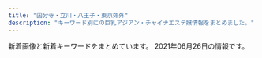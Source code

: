 ```yaml
---
title: "国分寺・立川・八王子・東京郊外"
description: "キーワード別にの巨乳アジアン・チャイナエステ嬢情報をまとめました。"
---
```


新着画像と新着キーワードをまとめています。
2021年06月26日の情報です。

<DmmAffiliateIns />
<KeywordTable
  shops={
    [
    {
        "url": "http://hanaki.jpn.mn/",
        "keywords": {
            "C": 8,
            "87": 24,
            "D": 32,
            "85": 8,
            "84": 8,
            "E": 16,
            "88": 8,
            "86": 8
        },
        "name": "\u6e80\u8db3\u7a7a\u9593",
        "station": "JR\u56fd\u5206\u5bfa\u99c5\u5357\u53e3",
        "img_links": [
            "http://hanaki.jpn.mn/photos/sites/47/2021/03/2021031206380692.jpg",
            "http://hanaki.jpn.mn/images/s_pick.jpg",
            "http://hanaki.jpn.mn/photos/sites/47/2021/03/2021031206380713.jpg",
            "http://hanaki.jpn.mn/photos/sites/47/2020/10/2020100703405544.jpg",
            "http://hanaki.jpn.mn/images/s_news.jpg",
            "http://hanaki.jpn.mn/images/s_staff.png",
            "http://hanaki.jpn.mn/photos/sites/47/2021/03/2021031206380678.jpg",
            "http://hanaki.jpn.mn/photos/sites/47/2021/06/2021060701334395.jpg",
            "http://hanaki.jpn.mn/images/service1.jpg",
            "http://hanaki.jpn.mn/photos/sites/47/2020/12/202012070207054.jpg",
            "http://hanaki.jpn.mn/photos/sites/47/2020/12/2020120702070437.jpg",
            "http://hanaki.jpn.mn/images/s_service.png",
            "http://hanaki.jpn.mn/images/room1.jpg",
            "http://hanaki.jpn.mn/photos/sites/47/2020/12/202012230151467.jpg",
            "http://hanaki.jpn.mn/images/service4.jpg",
            "http://hanaki.jpn.mn/photos/sites/47/2021/04/2021042306192644.jpg",
            "http://hanaki.jpn.mn/images/mobile.jpg",
            "http://hanaki.jpn.mn/images/room4.jpg",
            "http://hanaki.jpn.mn/photos/sites/47/2020/10/2020100703405599.jpg",
            "http://hanaki.jpn.mn/images/service3.jpg",
            "http://hanaki.jpn.mn/images/service2.jpg",
            "http://hanaki.jpn.mn/images/top.jpg",
            "http://hanaki.jpn.mn/images/info.jpg",
            "http://hanaki.jpn.mn/photos/sites/47/2021/05/2021050304122156.jpg",
            "http://hanaki.jpn.mn/images/room3.jpg"
        ]
    },
    {
        "img_links": [
            "http://lafesta.jpest.net/uploads//sites/44/elementor/thumbs/g2-1-p7qb36wood2t1oczxnlfx5qiojrr4zd1ckllqixddu.jpg",
            "http://lafesta.jpest.net/uploads//sites/44/2021/05/g6-1.jpg",
            "http://lafesta.jpest.net/uploads//sites/44/2021/05/g5-1.jpg",
            "http://lafesta.jpest.net/uploads//sites/44/elementor/thumbs/g1-1-p7qb2hj1i2ylo4a9qc056itu743c3tpqsh5b42hk9c.jpg",
            "http://lafesta.jpest.net/uploads//sites/44/elementor/thumbs/g6-1-p7q7qavxpfl7v3yjuees8nycajmb6dfte83hre65mq.jpg",
            "http://lafesta.jpest.net/uploads//sites/44/2021/05/r6.jpg",
            "http://lafesta.jpest.net/uploads//sites/44/2021/05/tit-new.png",
            "http://lafesta.jpest.net/uploads//sites/44/2021/05/mobile.png",
            "http://lafesta.jpest.net/uploads//sites/44/elementor/thumbs/g4-1-p7qb4iugcwwfhsfd5qbeybn0z77h1jncj5vd7myaki.jpg",
            "http://lafesta.jpest.net/uploads//sites/44/2021/05/tit-newface.png",
            "http://lafesta.jpest.net/uploads//sites/44/2021/05/g2-1.jpg",
            "http://lafesta.jpest.net/uploads//sites/44/2021/05/top-4.png",
            "http://lafesta.jpest.net/uploads//sites/44/elementor/thumbs/g5-1-p7q7r6ug41ni5rkjc9lq84ks1m3a6r45e0ftetdbyo.jpg",
            "http://lafesta.jpest.net/uploads//sites/44/elementor/thumbs/g1-1-p7qb2hj1ju42c7dv1umiju52n58ud5ka92zhs1z01u.jpg",
            "http://lafesta.jpest.net/uploads//sites/44/2021/05/tite_staff.png",
            "http://lafesta.jpest.net/uploads//sites/44/2021/05/tite-staff.png",
            "http://lafesta.jpest.net/uploads//sites/44/2021/05/r1.jpg",
            "http://lafesta.jpest.net/uploads//sites/44/elementor/thumbs/g3-1-p7qb3wabsw1jr5c4tgkdahbypyanwt5sg27pozvqpu.jpg",
            "http://lafesta.jpest.net/uploads//sites/44/elementor/thumbs/g4-1-p7qb4iugb5qytpbru7p1l0bsj61ys7st2k16jngus0.jpg",
            "http://lafesta.jpest.net/uploads//sites/44/elementor/thumbs/g6-1-p7q7qavxnofr70uyivsevcn3uigsx1l9xm9b3eopu8.jpg",
            "http://lafesta.jpest.net/uploads//sites/44/2021/05/r3.jpg",
            "http://lafesta.jpest.net/uploads//sites/44/elementor/thumbs/g5-1-p7q7r6ug5ssytuo4ns83lfw0hn8sg2youma02surr6.jpg",
            "http://lafesta.jpest.net/uploads//sites/44/2021/05/n-03.png",
            "http://lafesta.jpest.net/uploads//sites/44/2021/05/r2.jpg",
            "http://lafesta.jpest.net/uploads//sites/44/2021/05/g1-1.jpg",
            "http://lafesta.jpest.net/uploads//sites/44/2021/05/g4-1.jpg",
            "http://lafesta.jpest.net/uploads//sites/44/2021/05/tel_top-4.png",
            "http://lafesta.jpest.net/uploads//sites/44/2021/05/g3-1.jpg",
            "http://lafesta.jpest.net/uploads//sites/44/2021/05/r5-1-1.jpg"
        ],
        "name": "\u30d5\u30a1\u30fc\u30b9\u30c8\u30af\u30e9\u30b9",
        "station": "\u56fd\u5206\u5bfa\u99c5\u5317\u53e3",
        "keywords": {
            "C": 12
        },
        "url": "http://lafesta.jpest.net/"
    },
    {
        "station": "\u6771\u4e45\u7559\u7c73\u99c5\u5317\u53e3",
        "img_links": [
            "https://static.wixstatic.com/media/ec4537_d0bfd0748f474bc291d124a65c8003aa~mv2.png",
            "https://static.wixstatic.com/media/ec4537_c7bc87d5a1344b76ba3b66244a8c45e7~mv2.png",
            "https://static.wixstatic.com/media/ec4537_0944ac8a92624ec193a4a6265a938a13~mv2.jpg",
            "https://static.wixstatic.com/media/ec4537_921179784e3d4c8083c977922ee92b26~mv2.jpg",
            "https://static.wixstatic.com/media/ec4537_b408abc40e774d67b20cb708c9a38b55~mv2.jpg",
            "https://static.wixstatic.com/media/ec4537_84455edfbe9045638ff4864dbd8b6dbf~mv2.png",
            "https://static.wixstatic.com/media/ec4537_f9f4fecbbd444f8b91f52f81fa149f69~mv2.png",
            "https://static.wixstatic.com/media/ec4537_e210c03aa4f8440d9f312298d2d3dc98~mv2.png",
            "https://static.wixstatic.com/media/ec4537_08f9eccd1af04cd5bc840b5b4915e43b~mv2.png",
            "https://static.wixstatic.com/media/ec4537_274bc3438d36433ba3c53b96f9a4b78e~mv2.png",
            "https://static.wixstatic.com/media/ec4537_fd834cc8bb6d4d92a1629e76a8f38d83~mv2.png",
            "https://static.wixstatic.com/media/ec4537_657ddbca65f149c696f15653f67c2cea~mv2.jpg",
            "https://static.wixstatic.com/media/ec4537_b88f86e3027f4365a66545ddc623f2f0~mv2.png",
            "https://static.wixstatic.com/media/ec4537_22a2b6d961594fcba7269435b05c0c77~mv2.png",
            "https://static.wixstatic.com/media/ec4537_ec2950e8cbe04a37a4120af92182a3be~mv2.jpg",
            "https://static.wixstatic.com/media/ec4537_59fc4b0f6cb7428f93306795b9350b7e~mv2.jpg",
            "https://static.wixstatic.com/media/ec4537_6623cbdf8c2b44edacef547a88811202~mv2.png",
            "https://static.wixstatic.com/media/71aabe_7fde48e91203411687f75bf66049b810~mv2.jpg"
        ],
        "keywords": {},
        "name": "\u6708\u7f8e\u4eba",
        "url": "https://tsukibijin88.wixsite.com/index"
    },
    {
        "url": "https://chuchu.xyz.mn/",
        "name": "\u3061\u3085\u3046\u3061\u3085\u3046",
        "station": "\u4eac\u738b\u516b\u738b\u5b50\u99c54\u756a\u51fa\u53e3",
        "img_links": [
            "https://chuchu.xyz.mn/images/s3.jpg",
            "https://chuchu.xyz.mn/images/room2.jpg",
            "https://chuchu.xyz.mn/images/room3.jpg",
            "https://chuchu.xyz.mn/images/mobile.jpg",
            "https://chuchu.xyz.mn/photos/sites/31/2021/05/2021050107095491.jpg",
            "https://chuchu.xyz.mn/photos/sites/31/2021/03/2021031304240915.jpg",
            "https://chuchu.xyz.mn/images/s_pick.png",
            "https://chuchu.xyz.mn/photos/sites/31/2021/05/2021051701423346.jpg",
            "https://chuchu.xyz.mn/photos/sites/31/2021/06/2021061404170924.jpg",
            "https://chuchu.xyz.mn/images/room4.jpg",
            "https://chuchu.xyz.mn/images/room1.jpg",
            "https://chuchu.xyz.mn/images/s1.jpg",
            "https://chuchu.xyz.mn/images/s_news.png",
            "https://chuchu.xyz.mn/photos/sites/31/2021/06/2021062407044156.jpg",
            "https://chuchu.xyz.mn/photos/sites/31/2021/03/2021031304041360.jpg",
            "https://chuchu.xyz.mn/images/relax.jpg",
            "https://chuchu.xyz.mn/images/info.jpg",
            "https://chuchu.xyz.mn/photos/sites/31/2021/03/2021031304201669.jpg",
            "https://chuchu.xyz.mn/photos/sites/31/2021/03/2021031501513291.jpg",
            "https://chuchu.xyz.mn/photos/sites/31/2021/04/2021042406462136.jpg",
            "https://chuchu.xyz.mn/photos/sites/31/2021/03/2021031304221675.jpg",
            "https://chuchu.xyz.mn/photos/sites/31/2021/02/2021022502431764.jpg",
            "https://chuchu.xyz.mn/photos/sites/31/2021/03/2021031304231847.jpg",
            "https://chuchu.xyz.mn/photos/sites/31/2021/02/2021022502431866.jpg",
            "https://chuchu.xyz.mn/images/s_staff.jpg",
            "https://chuchu.xyz.mn/images/top.png",
            "https://chuchu.xyz.mn/photos/sites/31/2021/04/2021040907225658.jpg",
            "https://chuchu.xyz.mn/photos/sites/31/2021/03/2021031304212264.jpg",
            "https://chuchu.xyz.mn/photos/sites/31/2021/02/2021022502431637.jpg"
        ],
        "keywords": {
            "D": 187,
            "E": 51,
            "85": 102,
            "88": 34,
            "87": 51,
            "F": 17,
            "83": 68,
            "84": 17,
            "C": 17
        }
    },
    {
        "url": "http://hi-msg.com/rakuyu/",
        "img_links": [
            "http://hi-msg.com/rakuyu/img/p-10.png",
            "http://hi-msg.com/rakuyu/img/p-11.png",
            "http://hi-msg.com/rakuyu/img/p-3.png",
            "http://hi-msg.com/rakuyu/img/s0.png",
            "http://hi-msg.com/rakuyu/img/p-2.png",
            "http://hi-msg.com/rakuyu/img/s2.png",
            "http://hi-msg.com/rakuyu/img/botton.jpg",
            "http://hi-msg.com/rakuyu/img/p-1.png",
            "http://hi-msg.com/rakuyu/img/p-12.png",
            "http://hi-msg.com/rakuyu/img/p-9.png",
            "http://hi-msg.com/rakuyu/img/tel.jpg",
            "http://hi-msg.com/rakuyu/img/p-0.png"
        ],
        "name": "\u697d\u7652",
        "keywords": {},
        "station": "JR\u516b\u738b\u5b50\u99c5\u5317\u53e3"
    },
    {
        "img_links": [
            "http://www.girls.esjp.info/files/007-02.jpg",
            "http://www.girls.esjp.info/files/013-03.jpg",
            "http://www.girls.esjp.info/img/rsubt1.png",
            "http://www.girls.esjp.info/files/012-03.jpg",
            "http://www.girls.esjp.info/files/044-03.jpg",
            "http://www.girls.esjp.info/img/rsubt6.png",
            "http://www.girls.esjp.info/files/046-03.jpg",
            "http://www.girls.esjp.info/files/013.jpg",
            "http://www.girls.esjp.info/files/021.jpg",
            "http://www.girls.esjp.info/files/044-02.jpg",
            "http://www.girls.esjp.info/img/rsubt7.png",
            "http://www.girls.esjp.info/files/045.jpg",
            "http://www.girls.esjp.info/files/012-02.jpg",
            "http://www.girls.esjp.info/files/010-02.jpg",
            "http://www.girls.esjp.info/files/006.jpg",
            "http://www.girls.esjp.info/img/rsubt3.png",
            "http://www.girls.esjp.info/files/026.jpg",
            "http://www.girls.esjp.info/files/002-03.jpg",
            "http://www.girls.esjp.info/files/026-03.jpg",
            "http://www.girls.esjp.info/files/005-03.jpg",
            "http://www.girls.esjp.info/files/001.jpg",
            "http://www.girls.esjp.info/files/012.jpg",
            "http://www.girls.esjp.info/files/044.jpg",
            "http://www.girls.esjp.info/img/rsubt4.png",
            "http://www.girls.esjp.info/files/006-02.jpg",
            "http://www.girls.esjp.info/files/043.jpg",
            "http://www.girls.esjp.info/files/026-02.jpg",
            "http://www.girls.esjp.info/files/002-02.jpg",
            "http://www.girls.esjp.info/files/001-03.jpg",
            "http://www.girls.esjp.info/files/006-03.jpg",
            "http://www.girls.esjp.info/files/045-03.jpg",
            "http://www.girls.esjp.info/img/telpnone.png",
            "http://www.girls.esjp.info/files/046-02.jpg",
            "http://www.girls.esjp.info/files/028.jpg",
            "http://www.girls.esjp.info/files/003-03.jpg",
            "http://www.girls.esjp.info/files/028-02.jpg",
            "http://www.girls.esjp.info/files/007-03.jpg",
            "http://www.girls.esjp.info/img/rsubt5.png",
            "http://www.girls.esjp.info/files/003.jpg",
            "http://www.girls.esjp.info/files/007.jpg",
            "http://www.girls.esjp.info/files/046.jpg",
            "http://www.girls.esjp.info/files/021-02.jpg",
            "http://www.girls.esjp.info/files/021-03.jpg",
            "http://www.girls.esjp.info/files/013-02.jpg",
            "http://www.girls.esjp.info/files/010.jpg",
            "http://www.girls.esjp.info/img/rsubt2.png",
            "http://www.girls.esjp.info/files/043-02.jpg",
            "http://www.girls.esjp.info/files/043-03.jpg",
            "http://www.girls.esjp.info/files/045-02.jpg",
            "http://www.girls.esjp.info/files/028-03.jpg",
            "http://www.girls.esjp.info/files/010-03.jpg",
            "http://www.girls.esjp.info/files/002.jpg",
            "http://www.girls.esjp.info/files/001-02.jpg",
            "http://www.girls.esjp.info/img/sys.jpg",
            "http://www.girls.esjp.info/img/staff_top.jpg",
            "http://www.girls.esjp.info/files/003-02.jpg",
            "http://www.girls.esjp.info/files/005.jpg",
            "http://www.girls.esjp.info/files/005-02.jpg",
            "http://www.girls.esjp.info/img/head.jpg",
            "http://www.girls.esjp.info/img/staff_bottom.jpg"
        ],
        "name": "Girls",
        "url": "http://www.girls.esjp.info/",
        "keywords": {
            "85": 1,
            "C": 8,
            "90": 1,
            "87": 6,
            "89": 1,
            "86": 2,
            "E": 1,
            "F": 2,
            "D": 7
        },
        "station": "JR\u56fd\u5206\u5bfa\u99c5\u5357\u53e3"
    },
    {
        "station": "JR\u798f\u751f\u99c5\u6771\u53e3",
        "name": "\u624b\u306e\u6e29",
        "img_links": [
            "http://tenoon.xyz/images/g2.jpg",
            "http://tenoon.xyz/images/r1.jpg",
            "http://tenoon.xyz/images/g6.jpg",
            "http://tenoon.xyz/images/zi_staff.png",
            "http://tenoon.xyz/images/3.png",
            "http://tenoon.xyz/images/top.jpg",
            "http://tenoon.xyz/images/r3.jpg",
            "http://tenoon.xyz/images/lanlan.jpg",
            "http://tenoon.xyz/images/g3.jpg",
            "http://tenoon.xyz/images/new1.jpg",
            "http://tenoon.xyz/images/maga.png",
            "http://tenoon.xyz/images/mobile.jpg",
            "http://tenoon.xyz/images/g1.jpg",
            "http://tenoon.xyz/images/r4.jpg",
            "http://tenoon.xyz/images/g0.jpg",
            "http://tenoon.xyz/images/g5.jpg",
            "http://tenoon.xyz/images/ma.jpg",
            "http://tenoon.xyz/images/1.png",
            "http://tenoon.xyz/images/r2.jpg",
            "http://tenoon.xyz/images/zi_link.png"
        ],
        "url": "http://tenoon.xyz/",
        "keywords": {
            "C": 15
        }
    },
    {
        "url": "http://www.yuki.iesjp.com/",
        "name": "\u512a\u59eb",
        "station": "JR\u516b\u738b\u5b50\u99c5\u5317\u53e3",
        "keywords": {
            "C": 12,
            "86": 8,
            "87": 8,
            "D": 16
        },
        "img_links": [
            "http://www.yuki.iesjp.com/files/002-03.jpg",
            "http://www.yuki.iesjp.com/files/004.jpg",
            "http://www.yuki.iesjp.com/files/002-02.jpg",
            "http://www.yuki.iesjp.com/images/shop/s2.jpg",
            "http://www.yuki.iesjp.com/images/shop/s4.jpg",
            "http://www.yuki.iesjp.com/files/004-02.jpg",
            "http://www.yuki.iesjp.com/files/003.jpg",
            "http://www.yuki.iesjp.com/files/002.jpg",
            "http://www.yuki.iesjp.com/images/shop/s1.jpg",
            "http://www.yuki.iesjp.com/images/line.png",
            "http://www.yuki.iesjp.com/images/shop/s7.jpg",
            "http://www.yuki.iesjp.com/files/001-02.jpg",
            "http://www.yuki.iesjp.com/images/shop/s5.jpg",
            "http://www.yuki.iesjp.com/files/001-03.jpg",
            "http://www.yuki.iesjp.com/files/003-02.jpg",
            "http://www.yuki.iesjp.com/files/001.jpg",
            "http://www.yuki.iesjp.com/images/shop/s3.jpg",
            "http://www.yuki.iesjp.com/images/shop/s6.jpg",
            "http://www.yuki.iesjp.com/images/shop/s8.jpg",
            "http://www.yuki.iesjp.com/images/r3.jpg",
            "http://www.yuki.iesjp.com/images/mobile.jpg",
            "http://www.yuki.iesjp.com/files/003-03.jpg",
            "http://www.yuki.iesjp.com/files/004-03.jpg"
        ]
    },
    {
        "img_links": [
            "http://www.kyun.work/images/recruit/nagare_02.jpg",
            "http://www.kyun.work/images/mainvisual_02.jpg",
            "http://www.kyun.work/images/recruit/req_03.jpg",
            "http://www.kyun.work/images/head_therapist.jpg",
            "http://www.kyun.work/staff/mimi1.jpg",
            "http://www.kyun.work/images/recruit/nagare_05.png",
            "http://www.kyun.work/images/recruit/sp_mainvisual.jpg",
            "http://www.kyun.work/images/recruit/message_03.png",
            "http://www.kyun.work/images/recruit/point_05.png",
            "http://www.kyun.work/images/sw_home.png",
            "http://www.kyun.work/images/sw_tel.png",
            "http://www.kyun.work/images/recruit/point_09.png",
            "http://www.kyun.work/images/mainvisual_01_s.jpg",
            "http://www.kyun.work/images/mainvisual_01.jpg",
            "http://www.kyun.work/images/recruit/point_04.png",
            "http://www.kyun.work/images/recruit/nagare_01.jpg",
            "http://www.kyun.work/images/trigger.jpg",
            "http://www.kyun.work/images/recruit/point_03.png",
            "http://www.kyun.work/staff/yukari1.jpg",
            "http://www.kyun.work/images/icon_ranking_01.png",
            "http://www.kyun.work/images/icon_ranking_03.png",
            "http://www.kyun.work/images/recruit/nagare_03.jpg",
            "http://www.kyun.work/images/head_interior.jpg",
            "http://www.kyun.work/images/no_image.jpg",
            "http://www.kyun.work/images/recruit/point_07.png",
            "http://www.kyun.work/images/mainvisual_02_s.jpg",
            "http://www.kyun.work/staff/moe1.jpg",
            "http://www.kyun.work/images/icon_ranking_02.png",
            "http://www.kyun.work/images/icon_new.png",
            "http://www.kyun.work/images/recruit/nagare_06.png",
            "http://www.kyun.work/images/recruit/point_06.png",
            "http://www.kyun.work/images/recruit/point_08.png",
            "http://www.kyun.work/images/recruit/nagare_07.png"
        ],
        "url": "http://www.kyun.work/",
        "name": "\u30ad\u30e5\u30f3",
        "station": "JR\u897f\u516b\u738b\u5b50\u99c5\u5317\u53e3",
        "keywords": {
            "D": 2
        }
    },
    {
        "url": "http://www.yumenouti.xyz/",
        "name": "\u5922\u306e\u5bb6",
        "keywords": {},
        "station": "\u4fdd\u8c37\u99c5\u5357\u53e3",
        "img_links": [
            "http://www.yumenouti.xyz/images/index-hituji_09.jpg",
            "http://www.yumenouti.xyz/images/staff/7/sakura.png",
            "http://www.yumenouti.xyz/images/sys/lanmu-zi-s7.png",
            "http://www.yumenouti.xyz/images/nav/lanmu-t-sys.jpg",
            "http://www.yumenouti.xyz/images/staff/7/sari.png",
            "http://www.yumenouti.xyz/images/images/awaawa_03.jpg",
            "http://www.yumenouti.xyz/images/index-hituji_22.jpg",
            "http://www.yumenouti.xyz/psd/index_off.jpg",
            "http://www.yumenouti.xyz/images/index-hituji_07.jpg",
            "http://www.yumenouti.xyz/images/images/awaawa_09.jpg",
            "http://www.yumenouti.xyz/images/index-hituji_13.jpg",
            "http://www.yumenouti.xyz/images/staff/yuyu.jpg",
            "http://www.yumenouti.xyz/images/staff/13.png",
            "http://www.yumenouti.xyz/images/images/awaawa_05.jpg",
            "http://www.yumenouti.xyz/images/images/awaawa_11.jpg",
            "http://www.yumenouti.xyz/images/nav/lanmu-t-job.jpg",
            "http://www.yumenouti.xyz/images/nav/lanmu-t-st.jpg",
            "http://www.yumenouti.xyz/images/index-hituji_18.jpg",
            "http://www.yumenouti.xyz/images/staff/miki.jpg",
            "http://www.yumenouti.xyz/images/index-hituji_02.jpg"
        ]
    },
    {
        "station": "JR\u56fd\u5206\u5bfa\u99c5\u5357\u53e3",
        "url": "http://www.mermaid-kokubunji.com/",
        "name": "Mermaid\uff5e\u30de\u30fc\u30e1\u30a4\u30c9\uff5e",
        "keywords": {
            "C": 8,
            "86": 44,
            "87": 20,
            "85": 4,
            "E": 4,
            "88": 4,
            "D": 60
        },
        "img_links": [
            "http://www.mermaid-kokubunji.com/files/040-03.jpg",
            "http://www.mermaid-kokubunji.com/files/040.jpg",
            "http://www.mermaid-kokubunji.com/images/ta.png",
            "http://www.mermaid-kokubunji.com/files/034.jpg",
            "http://www.mermaid-kokubunji.com/images/interior_bg.png",
            "http://www.mermaid-kokubunji.com/files/043-03.jpg",
            "http://www.mermaid-kokubunji.com/files/038-03.jpg",
            "http://www.mermaid-kokubunji.com/files/036-02.jpg",
            "http://www.mermaid-kokubunji.com/files/026-02.jpg",
            "http://www.mermaid-kokubunji.com/files/034-02.jpg",
            "http://www.mermaid-kokubunji.com/files/036-03.jpg",
            "http://www.mermaid-kokubunji.com/images/b3.jpg",
            "http://www.mermaid-kokubunji.com/images/staff.png",
            "http://www.mermaid-kokubunji.com/images/top.png",
            "http://www.mermaid-kokubunji.com/files/037.jpg",
            "http://www.mermaid-kokubunji.com/images/interior.png",
            "http://www.mermaid-kokubunji.com/files/036.jpg",
            "http://www.mermaid-kokubunji.com/files/017-03.jpg",
            "http://www.mermaid-kokubunji.com/files/021-02.jpg",
            "http://www.mermaid-kokubunji.com/files/021.jpg",
            "http://www.mermaid-kokubunji.com/files/043-02.jpg",
            "http://www.mermaid-kokubunji.com/files/017-02.jpg",
            "http://www.mermaid-kokubunji.com/files/032.jpg",
            "http://www.mermaid-kokubunji.com/files/039-02.jpg",
            "http://www.mermaid-kokubunji.com/files/034-03.jpg",
            "http://www.mermaid-kokubunji.com/files/019-03.jpg",
            "http://www.mermaid-kokubunji.com/files/022.jpg",
            "http://www.mermaid-kokubunji.com/files/033.jpg",
            "http://www.mermaid-kokubunji.com/files/022-02.jpg",
            "http://www.mermaid-kokubunji.com/files/033-03.jpg",
            "http://www.mermaid-kokubunji.com/files/017.jpg",
            "http://www.mermaid-kokubunji.com/files/042-02.jpg",
            "http://www.mermaid-kokubunji.com/files/042.jpg",
            "http://www.mermaid-kokubunji.com/images/b1.png",
            "http://www.mermaid-kokubunji.com/files/022-03.jpg",
            "http://www.mermaid-kokubunji.com/images/b2.jpg",
            "http://www.mermaid-kokubunji.com/files/038-02.jpg",
            "http://www.mermaid-kokubunji.com/files/026.jpg",
            "http://www.mermaid-kokubunji.com/files/032-02.jpg",
            "http://www.mermaid-kokubunji.com/files/040-02.jpg",
            "http://www.mermaid-kokubunji.com/files/025-03.jpg",
            "http://www.mermaid-kokubunji.com/files/038.jpg",
            "http://www.mermaid-kokubunji.com/files/020.jpg",
            "http://www.mermaid-kokubunji.com/files/043.jpg",
            "http://www.mermaid-kokubunji.com/files/030-02.jpg",
            "http://www.mermaid-kokubunji.com/images/b4.jpg",
            "http://www.mermaid-kokubunji.com/files/030-03.jpg",
            "http://www.mermaid-kokubunji.com/files/039-03.jpg",
            "http://www.mermaid-kokubunji.com/images/mobile.png",
            "http://www.mermaid-kokubunji.com/files/037-03.jpg",
            "http://www.mermaid-kokubunji.com/files/020-02.jpg",
            "http://www.mermaid-kokubunji.com/images/b5.jpg",
            "http://www.mermaid-kokubunji.com/files/032-03.jpg",
            "http://www.mermaid-kokubunji.com/images/goback.jpg",
            "http://www.mermaid-kokubunji.com/files/025-02.jpg",
            "http://www.mermaid-kokubunji.com/files/030.jpg",
            "http://www.mermaid-kokubunji.com/files/025.jpg",
            "http://www.mermaid-kokubunji.com/files/039.jpg",
            "http://www.mermaid-kokubunji.com/files/026-03.jpg",
            "http://www.mermaid-kokubunji.com/files/042-03.jpg",
            "http://www.mermaid-kokubunji.com/images/h1.png",
            "http://www.mermaid-kokubunji.com/files/019-02.jpg",
            "http://www.mermaid-kokubunji.com/files/033-02.jpg",
            "http://www.mermaid-kokubunji.com/files/021-03.jpg",
            "http://www.mermaid-kokubunji.com/files/037-02.jpg",
            "http://www.mermaid-kokubunji.com/files/019.jpg",
            "http://www.mermaid-kokubunji.com/files/020-03.jpg"
        ]
    },
    {
        "url": "http://www.fukuen.esturl.com/",
        "name": "\u798f\u7e01",
        "img_links": [
            "http://www.fukuen.esturl.com/files/001.jpg",
            "http://www.fukuen.esturl.com/files/007.jpg",
            "http://www.fukuen.esturl.com/files/001-02.jpg",
            "http://www.fukuen.esturl.com/files/006-02.jpg",
            "http://www.fukuen.esturl.com/images/newgirls_top.png",
            "http://www.fukuen.esturl.com/files/008-02.jpg",
            "http://www.fukuen.esturl.com/images/top.jpg",
            "http://www.fukuen.esturl.com/files/005-02.jpg",
            "http://www.fukuen.esturl.com/files/005.jpg",
            "http://www.fukuen.esturl.com/files/007-02.jpg",
            "http://www.fukuen.esturl.com/files/006.jpg",
            "http://www.fukuen.esturl.com/images/koko_200x40.png",
            "http://www.fukuen.esturl.com/files/008.jpg",
            "http://www.fukuen.esturl.com/files/004-02.jpg",
            "http://www.fukuen.esturl.com/images/staff_top.jpg",
            "http://www.fukuen.esturl.com/files/004.jpg",
            "http://www.fukuen.esturl.com/files/003.jpg",
            "http://www.fukuen.esturl.com/files/003-02.jpg"
        ],
        "keywords": {
            "85": 2,
            "87": 8,
            "84": 4,
            "D": 14
        },
        "station": "JR\u65b0\u79cb\u6d25\u99c5"
    },
    {
        "keywords": {},
        "name": "\u7652\u3057\u306e\u5929\u4f7f",
        "img_links": [
            "http://www.anntrizumu.xyz/picture/head.jpg",
            "http://anntrizumu.xyz/picture/img.site-builder.jpg",
            "http://anntrizumu.xyz/picture/head.jpg",
            "http://anntrizumu.xyz/uploads/allimg/210401/1-210401161332C6.jpg",
            "http://anntrizumu.xyz/uploads/allimg/210302/1-210302132922346.jpg",
            "http://www.anntrizumu.xyz/uploads/allimg/210302/1-210302132922346.jpg",
            "http://anntrizumu.xyz/uploads/210410/1-210410094440250.jpg",
            "http://www.anntrizumu.xyz/uploads/allimg/210401/1-21040116125I31.jpg",
            "http://www.anntrizumu.xyz/uploads/201218/1-20121Q31611C3.jpg",
            "http://anntrizumu.xyz/uploads/210302/1-210302125S34S.jpg",
            "http://anntrizumu.xyz/picture/room1.jpg",
            "http://www.anntrizumu.xyz/uploads/allimg/210401/1-210401161226215.jpg",
            "http://anntrizumu.xyz/uploads/210215/1-210215104410104.jpg",
            "http://www.anntrizumu.xyz/picture/totop_04.png",
            "http://anntrizumu.xyz/uploads/allimg/210302/1-210302132R1454.jpg",
            "http://anntrizumu.xyz/picture/room2.jpg",
            "http://anntrizumu.xyz/uploads/allimg/210302/1-210302132I1613.jpg",
            "http://anntrizumu.xyz/uploads/201218/1-20121Q31611C3.jpg",
            "http://anntrizumu.xyz/uploads/201218/1-20121Q3152V13.jpg",
            "http://anntrizumu.xyz/uploads/allimg/210401/1-210401161226215.jpg",
            "http://anntrizumu.xyz/uploads/201218/1-20121Q3154EE.jpg",
            "http://www.anntrizumu.xyz/picture/img.site-builder.jpg",
            "http://anntrizumu.xyz/uploads/allimg/210401/1-21040116125I31.jpg",
            "http://anntrizumu.xyz/uploads/201221/1-2012211P04Ib.jpg",
            "http://anntrizumu.xyz/picture/room3.jpg",
            "http://anntrizumu.xyz/uploads/210107/1-21010FT500142.jpg",
            "http://www.anntrizumu.xyz/uploads/allimg/210304/1-2103040Z4145F.jpg",
            "http://www.anntrizumu.xyz/uploads/allimg/210302/1-210302132I1613.jpg",
            "http://anntrizumu.xyz/uploads/210401/1-210401161059332.jpg",
            "http://www.anntrizumu.xyz/uploads/allimg/210401/1-21040116115Y27.jpg",
            "http://anntrizumu.xyz/uploads/allimg/210304/1-2103040Z4145F.jpg",
            "http://anntrizumu.xyz/picture/totop_04.png",
            "http://anntrizumu.xyz/uploads/201221/1-2012211J921K2.jpg",
            "http://anntrizumu.xyz/uploads/allimg/210401/1-21040116115Y27.jpg"
        ],
        "station": "JR\u7acb\u5ddd\u99c5\u5357\u53e3",
        "url": "http://anntrizumu.xyz/"
    },
    {
        "name": "\u304d\u3089\u3089",
        "img_links": [
            "http://sln-heal.com/staff/aya/01mb.jpg",
            "http://sln-heal.com/pic/head.jpg",
            "http://sln-heal.com/staff/sizuka/01mb.jpg",
            "http://sln-heal.com/staff/momo/01.jpg",
            "http://sln-heal.com/img/ttl_mobile.png",
            "http://sln-heal.com/staff/sizuka/01.jpg",
            "http://sln-heal.com/img/ttl_rec.png",
            "http://sln-heal.com/img/ttl_staff.jpg",
            "http://sln-heal.com/i/files/homeimg.jpg",
            "http://sln-heal.com/pic/topimg4.png",
            "http://sln-heal.com/staff/aya/01.jpg",
            "http://sln-heal.com/staff/risa/01.jpg",
            "http://sln-heal.com/pic/topimg5.png",
            "http://sln-heal.com/staff/momo/01mb.jpg",
            "http://sln-heal.com/pic/topimg2.png",
            "http://sln-heal.com/img/att.png",
            "http://sln-heal.com/staff/risa/01mb.jpg",
            "http://sln-heal.com/staff/yuki/01mb.jpg",
            "http://sln-heal.com/staff/yuki/01.jpg",
            "http://sln-heal.com/pic/topimg1.png",
            "http://sln-heal.com/pic/topimg3.png"
        ],
        "url": "http://sln-heal.com/",
        "keywords": {
            "C": 14
        },
        "station": "\u3072\u3070\u308a\u30f6\u4e18\u99c5\u5357\u53e3"
    },
    {
        "name": "\u30e9\u30d9\u30f3\u30c0\u30fc",
        "keywords": {
            "87": 2,
            "86": 5
        },
        "img_links": [
            "http://esthe-massage.in.net/img/rect.jpg",
            "http://esthe-massage.in.net/img/r1.jpg",
            "http://esthe-massage.in.net/img/r3.jpg",
            "http://esthe-massage.in.net/img/sta1.jpg",
            "http://esthe-massage.in.net/img/stat.jpg",
            "http://esthe-massage.in.net/img/st1.jpg",
            "http://esthe-massage.in.net/img/st3.jpg",
            "http://esthe-massage.in.net/img/st2.jpg",
            "http://esthe-massage.in.net/img/fla.jpg",
            "http://esthe-massage.in.net/img/lint.jpg",
            "http://esthe-massage.in.net/img/root.jpg",
            "http://esthe-massage.in.net/img/sta2.jpg",
            "http://esthe-massage.in.net/img/sta3.jpg",
            "http://esthe-massage.in.net/img/acct.jpg",
            "http://esthe-massage.in.net/img/top.jpg",
            "http://esthe-massage.in.net/img/st5.jpg",
            "http://esthe-massage.in.net/img/r2.jpg"
        ],
        "url": "http://esthe-massage.in.net/",
        "station": "JR\u8c4a\u7530\u99c5\u5317\u53e3"
    },
    {
        "name": "Touch\uff5e\u30bf\u30c3\u30c1\uff5e",
        "img_links": [
            "http://relax-esthe.pink/images/cg02.jpg",
            "http://relax-esthe.pink/images/esthe3.jpg",
            "http://relax-esthe.pink/images/home.png",
            "http://relax-esthe.pink/images/staff.png",
            "http://relax-esthe.pink/images/friend.png",
            "http://relax-esthe.pink/images/cg011.jpg",
            "http://relax-esthe.pink/images/cg06.jpg",
            "http://relax-esthe.pink/images/home_002.png",
            "http://relax-esthe.pink/images/cg01.jpg",
            "http://relax-esthe.pink/images/cg04.jpg",
            "http://relax-esthe.pink/images/cg08.jpg",
            "http://relax-esthe.pink/images/cg05.jpg",
            "http://relax-esthe.pink/images/main-sp.jpg",
            "http://relax-esthe.pink/images/esthe1.jpg",
            "http://relax-esthe.pink/images/link.png",
            "http://relax-esthe.pink/images/header3.png",
            "http://relax-esthe.pink/images/sys.jpg",
            "http://relax-esthe.pink/images/cg07.jpg",
            "http://relax-esthe.pink/images/info.png",
            "http://relax-esthe.pink/images/cg03.jpg",
            "http://relax-esthe.pink/images/clear.png",
            "http://relax-esthe.pink/images/gallery.png",
            "http://relax-esthe.pink/images/main1.jpg",
            "http://relax-esthe.pink/images/esthe2.jpg",
            "http://relax-esthe.pink/images/blog_002.png",
            "http://relax-esthe.pink/images/acc.jpg"
        ],
        "station": "\u4e45\u7c73\u5ddd\u99c5\u5317\u53e3",
        "keywords": {
            "86": 28,
            "87": 4
        },
        "url": "http://relax-esthe.pink/"
    },
    {
        "url": "http://cosmos.xyz.mn/",
        "keywords": {
            "86": 2,
            "85": 4,
            "83": 2,
            "D": 8
        },
        "station": "\u6771\u4e45\u7559\u7c73\u99c5\u897f\u53e3",
        "img_links": [
            "http://cosmos.xyz.mn/images/link_nav07.jpg",
            "http://cosmos.xyz.mn/images/ico01.png",
            "http://cosmos.xyz.mn/photos/sites/30/2020/04/202004041029313.jpg",
            "http://cosmos.xyz.mn/photos/sites/30/2020/04/202004041029346.jpg",
            "http://cosmos.xyz.mn/photos/sites/30/2020/04/2020040410293010.jpg",
            "http://cosmos.xyz.mn/photos/sites/30/2021/04/2021042307580315.jpg",
            "http://cosmos.xyz.mn/images/link_nav04.jpg",
            "http://cosmos.xyz.mn/images/sp_top.jpg",
            "http://cosmos.xyz.mn/images/link_nav01.jpg",
            "http://cosmos.xyz.mn/images/side_tel.jpg",
            "http://cosmos.xyz.mn/photos/sites/30/2020/04/2020040410292761.jpg",
            "http://cosmos.xyz.mn/photos/sites/30/2020/04/2020040410293269.jpg",
            "http://cosmos.xyz.mn/images/top.png",
            "http://cosmos.xyz.mn/images/side_link.jpg",
            "http://cosmos.xyz.mn/images/info1.jpg",
            "http://cosmos.xyz.mn/images/link_nav02.jpg",
            "http://cosmos.xyz.mn/images/link_nav03.jpg",
            "http://cosmos.xyz.mn/photos/sites/30/2021/06/2021062409395827.jpg",
            "http://cosmos.xyz.mn/images/link_nav05.jpg",
            "http://cosmos.xyz.mn/images/top_slider02.jpg",
            "http://cosmos.xyz.mn/photos/sites/30/2020/04/2020040410293617.jpg",
            "http://cosmos.xyz.mn/images/info3.jpg",
            "http://cosmos.xyz.mn/images/info2.jpg",
            "http://cosmos.xyz.mn/images/side_mobile.jpg",
            "http://cosmos.xyz.mn/images/top_slider01.jpg",
            "http://cosmos.xyz.mn/images/link_nav06.jpg"
        ],
        "name": "\u30aa\u30a2\u30b7\u30b9"
    },
    {
        "url": "http://taipei-yoru.jpn.mn/",
        "img_links": [
            "http://taipei-yoru.jpn.mn/photos/sites/23/2020/09/2020090201263276.jpg",
            "http://taipei-yoru.jpn.mn/photos/sites/23/2020/12/2020120706350395.jpg",
            "http://taipei-yoru.jpn.mn/photos/sites/23/2020/09/202009020133154.jpg",
            "http://taipei-yoru.jpn.mn/photos/sites/23/2021/02/2021022701451957.jpg",
            "http://taipei-yoru.jpn.mn/images/service3.jpg",
            "http://taipei-yoru.jpn.mn/photos/sites/23/2020/08/2020081607343113.jpg",
            "http://taipei-yoru.jpn.mn/photos/sites/23/2020/08/2020081607164896.jpg",
            "http://taipei-yoru.jpn.mn/images/s_news.jpg",
            "http://taipei-yoru.jpn.mn/photos/sites/23/2021/03/2021032808483814.jpg",
            "http://taipei-yoru.jpn.mn/photos/sites/23/2020/08/2020081607165284.jpg",
            "http://taipei-yoru.jpn.mn/photos/sites/23/2020/08/2020081607164997.jpg",
            "http://taipei-yoru.jpn.mn/images/top.png",
            "http://taipei-yoru.jpn.mn/images/tel.jpg",
            "http://taipei-yoru.jpn.mn/images/acc.jpg",
            "http://taipei-yoru.jpn.mn/photos/sites/23/2021/02/2021022701452130.jpg",
            "http://taipei-yoru.jpn.mn/photos/sites/23/2020/12/202012150944033.jpg",
            "http://taipei-yoru.jpn.mn/photos/sites/23/2020/08/2020081607165749.jpg",
            "http://taipei-yoru.jpn.mn/images/service2.jpg",
            "http://taipei-yoru.jpn.mn/images/s_pick.jpg",
            "http://taipei-yoru.jpn.mn/photos/sites/23/2021/03/2021030205171343.jpg",
            "http://taipei-yoru.jpn.mn/photos/sites/23/2020/08/2020081607170250.jpg",
            "http://taipei-yoru.jpn.mn/photos/sites/23/2020/08/2020081607165166.jpg",
            "http://taipei-yoru.jpn.mn/images/s_staff.png",
            "http://taipei-yoru.jpn.mn/images/nbj3.jpg",
            "http://taipei-yoru.jpn.mn/images/service4.jpg",
            "http://taipei-yoru.jpn.mn/photos/sites/23/2020/09/202009020126336.jpg",
            "http://taipei-yoru.jpn.mn/images/service1.jpg",
            "http://taipei-yoru.jpn.mn/photos/sites/23/2021/06/2021061009032850.jpg",
            "http://taipei-yoru.jpn.mn/photos/sites/23/2021/05/2021053002294539.jpg",
            "http://taipei-yoru.jpn.mn/photos/sites/23/2021/03/2021032808483745.jpg",
            "http://taipei-yoru.jpn.mn/images/info.jpg",
            "http://taipei-yoru.jpn.mn/photos/sites/23/2020/09/2020090201331691.jpg"
        ],
        "name": "\u6843\u82b1",
        "keywords": {
            "87": 30,
            "D": 120,
            "84": 20,
            "86": 30,
            "85": 40
        },
        "station": "\u6e05\u702c\u99c5\u5317\u53e3"
    },
    {
        "url": "http://dia-mond.work/",
        "img_links": [
            "http://dia-mond.work/images/mainvisual_01.jpg",
            "http://dia-mond.work/images/icon_ranking_02.png",
            "http://dia-mond.work/images/recruit/message_03.png",
            "http://dia-mond.work/images/recruit/point_05.png",
            "http://dia-mond.work/images/head_interior.jpg",
            "http://dia-mond.work/images/recruit/nagare_01.jpg",
            "http://dia-mond.work/images/trigger.jpg",
            "http://dia-mond.work/images/recruit/point_04.png",
            "http://dia-mond.work/images/head_therapist.jpg",
            "http://dia-mond.work/images/recruit/point_08.png",
            "http://dia-mond.work/images/mainvisual_01_s.jpg",
            "http://dia-mond.work/images/recruit/point_09.png",
            "http://dia-mond.work/staff/yuka1.jpg",
            "http://dia-mond.work/staff/aoi1.jpg",
            "http://dia-mond.work/images/recruit/nagare_07.png",
            "http://dia-mond.work/images/recruit/point_07.png",
            "http://dia-mond.work/images/icon_ranking_04.png",
            "http://dia-mond.work/images/no_image.jpg",
            "http://dia-mond.work/images/recruit/nagare_05.png",
            "http://dia-mond.work/staff/emi1.jpg",
            "http://dia-mond.work/images/recruit/sp_mainvisual.jpg",
            "http://dia-mond.work/images/recruit/nagare_02.jpg",
            "http://dia-mond.work/images/recruit/nagare_06.png",
            "http://dia-mond.work/images/mainvisual_02.jpg",
            "http://dia-mond.work/images/recruit/point_06.png",
            "http://dia-mond.work/images/recruit/nagare_03.jpg",
            "http://dia-mond.work/images/sw_tel.png",
            "http://dia-mond.work/images/recruit/point_03.png",
            "http://dia-mond.work/images/recruit/req_03.jpg",
            "http://dia-mond.work/staff/miho1.jpg",
            "http://dia-mond.work/staff/hitomi1.jpg",
            "http://dia-mond.work/staff/yuri1.jpg",
            "http://dia-mond.work/images/icon_new.png",
            "http://dia-mond.work/staff/runa1.jpg",
            "http://dia-mond.work/images/mainvisual_02_s.jpg",
            "http://dia-mond.work/images/sw_home.png",
            "http://dia-mond.work/images/icon_ranking_01.png",
            "http://dia-mond.work/staff/yumi1.jpg",
            "http://dia-mond.work/images/icon_ranking_03.png"
        ],
        "station": "JR\u516b\u738b\u5b50\u99c5",
        "name": "Diamond",
        "keywords": {
            "90": 8,
            "86": 10,
            "E": 18,
            "D": 24,
            "85": 8,
            "89": 2,
            "87": 8,
            "88": 4,
            "F": 14
        }
    },
    {
        "name": "Sweetheart spa",
        "img_links": [
            "http://binyuiink.xyz/templets/default/picture/top.jpg",
            "http://binyuiink.xyz/templets/default/picture/staff01.jpg",
            "http://binyuiink.xyz/templets/default/picture/s_news.jpg",
            "http://binyuiink.xyz/uploads/210528/1-21052Q54211118.png",
            "http://binyuiink.xyz/uploads/210602/1-210602193514629.jpg",
            "http://binyuiink.xyz/uploads/210528/1-21052Q54036293.png",
            "http://binyuiink.xyz/templets/default/picture/girl-z1.jpg",
            "http://binyuiink.xyz/uploads/210602/1-210602193525243.jpg",
            "http://binyuiink.xyz/uploads/210602/1-21060219341QM.jpg",
            "http://binyuiink.xyz/templets/default/picture/girl-z2.jpg",
            "http://binyuiink.xyz/templets/default/picture/top1.jpg"
        ],
        "url": "http://binyuiink.xyz/",
        "station": "JR\u516b\u738b\u5b50\u99c5",
        "keywords": {
            "C": 9
        }
    },
    {
        "url": "http://www.moe-es.link/",
        "img_links": [
            "http://www.moe-es.link/images/staff_t.jpg",
            "http://www.moe-es.link/images/info.jpg",
            "http://www.moe-es.link/images/3.jpg",
            "http://www.moe-es.link/images/news.jpg",
            "http://www.moe-es.link/images/interior_t.jpg",
            "http://www.moe-es.link/images/sys1.jpg",
            "http://www.moe-es.link/images/2.jpg",
            "http://www.moe-es.link/images/head.jpg",
            "http://www.moe-es.link/images/int1.jpg",
            "http://www.moe-es.link/images/int2.jpg",
            "http://www.moe-es.link/img/mayumi1.jpg",
            "http://www.moe-es.link/images/sys2.jpg",
            "http://www.moe-es.link/img/momoe1.jpg",
            "http://www.moe-es.link/img/yuyu1.jpg",
            "http://www.moe-es.link/images/1.jpg"
        ],
        "name": "\u840c",
        "station": "JR\u516b\u738b\u5b50\u99c5\u5317\u53e3",
        "keywords": {}
    },
    {
        "name": "\u6c34\u306e\u7e01",
        "keywords": {},
        "station": "\u3072\u3070\u308a\u30f6\u4e18\u99c5\u5357\u53e3",
        "img_links": [
            "http://www.hibari.link/images/nei_03.png",
            "http://www.hibari.link/images/room1.jpg",
            "http://www.hibari.link/images/girl_01.png",
            "http://www.hibari.link/images/girlx_top.png",
            "http://www.hibari.link/images/grande.jpg",
            "http://www.hibari.link/images/pagetop.png",
            "http://www.hibari.link/images/right_top.png",
            "http://www.hibari.link/images/1.jpg",
            "http://www.hibari.link/images/s-tu1.png",
            "http://www.hibari.link/images/yumi.jpg",
            "http://www.hibari.link/images/g7.jpg",
            "http://www.hibari.link/images/mail.png",
            "http://www.hibari.link/images/girl_03.png",
            "http://www.hibari.link/images/g0.jpg",
            "http://www.hibari.link/images/s-tu2.png",
            "http://www.hibari.link/images/room2.jpg",
            "http://www.hibari.link/images/girl_top.png",
            "http://www.hibari.link/images/tite-magazine.png",
            "http://www.hibari.link/images/g2.jpg",
            "http://www.hibari.link/images/yuyu.jpg",
            "http://www.hibari.link/images/news_bottom.jpg",
            "http://www.hibari.link/images/g1.jpg",
            "http://www.hibari.link/images/nei_01.png",
            "http://www.hibari.link/images/tite-staff.png",
            "http://www.hibari.link/images/tite-link.png",
            "http://www.hibari.link/images/room7.jpg",
            "http://www.hibari.link/images/yuli.jpg",
            "http://www.hibari.link/images/g07.jpg",
            "http://www.hibari.link/images/right_bottom.png",
            "http://www.hibari.link/images/news_top.jpg",
            "http://www.hibari.link/images/room4.jpg"
        ],
        "url": "http://www.hibari.link/"
    },
    {
        "keywords": {
            "E": 2,
            "86": 4,
            "85": 2,
            "C": 14,
            "88": 2
        },
        "img_links": [
            "http://aloha-massage.work/sp/img/time2.jpg",
            "http://aloha-massage.work/img/head.png",
            "http://aloha-massage.work/sp/img/botton.jpg",
            "http://aloha-massage.work/sp/img/sta11.png",
            "http://aloha-massage.work/img/sta10.png",
            "http://aloha-massage.work/img/head-sys.jpg",
            "http://aloha-massage.work/img/st07.png",
            "http://aloha-massage.work/img/sta7.png",
            "http://aloha-massage.work/img/link-2.png",
            "http://aloha-massage.work/sp/img/sta8.png",
            "http://aloha-massage.work/sp/img/tit.jpg",
            "http://aloha-massage.work/img/sta8.png",
            "http://aloha-massage.work/img/link-1.png",
            "http://aloha-massage.work/img/campain.jpg",
            "http://aloha-massage.work/sp/img/p8.png",
            "http://aloha-massage.work/sp/img/t-a.jpg",
            "http://aloha-massage.work/sp/img/add.jpg",
            "http://aloha-massage.work/img/link-4.png",
            "http://aloha-massage.work/sp/img/cam.jpg",
            "http://aloha-massage.work/sp/img/info.jpg",
            "http://aloha-massage.work/img/st8.png",
            "http://aloha-massage.work/img/sta11.png",
            "http://aloha-massage.work/img/st10.png",
            "http://aloha-massage.work/img/bottom.png",
            "http://aloha-massage.work/sp/img/t-t.jpg",
            "http://aloha-massage.work/sp/img/sys.jpg",
            "http://aloha-massage.work/sp/img/pc.jpg",
            "http://aloha-massage.work/sp/img/p11.png",
            "http://aloha-massage.work/img/nos.png",
            "http://aloha-massage.work/sp/img/t-s.jpg",
            "http://aloha-massage.work/sp/img/sta7.png",
            "http://aloha-massage.work/img/st7.png",
            "http://aloha-massage.work/sp/img/t-o.jpg",
            "http://aloha-massage.work/sp/img/sta10.png",
            "http://aloha-massage.work/sp/img/p10.png",
            "http://aloha-massage.work/img/st11.png",
            "http://aloha-massage.work/sp/img/t-r.jpg",
            "http://aloha-massage.work/sp/img/add2.jpg",
            "http://aloha-massage.work/sp/img/tel.jpg",
            "http://aloha-massage.work/img/mo.png",
            "http://aloha-massage.work/img/link-3.png",
            "http://aloha-massage.work/sp/img/pic.jpg",
            "http://aloha-massage.work/sp/img/time.jpg",
            "http://aloha-massage.work/sp/img/tel2.jpg"
        ],
        "url": "http://aloha-massage.work/",
        "station": "\u4e45\u7c73\u5ddd\u99c5\u5357\u53e3",
        "name": "\u30a2\u30ed\u30cf"
    },
    {
        "name": "\u8212\u5824\u82d1 \uff5e\u30b8\u30e7\u30c6\u30a4\u30a8\u30f3\uff5e",
        "img_links": [
            "http://joten.work/images/menu/staff.jpg",
            "http://joten.work/images/sys2.jpg",
            "http://joten.work/images/sys1.jpg",
            "http://joten.work/staff/sayaka.jpg",
            "http://joten.work/images/int2.png",
            "http://joten.work/images/mobile.jpg",
            "http://joten.work/img/sayaka1.jpg",
            "http://joten.work/images/menu/interior.jpg",
            "http://joten.work/images/interior_t.jpg",
            "http://joten.work/images/rec1.png",
            "http://joten.work/images/rec3.png",
            "http://joten.work/images/tel.jpg",
            "http://joten.work/img/risa1.jpg",
            "http://joten.work/staff/risa.jpg",
            "http://joten.work/images/sys4.jpg",
            "http://joten.work/images/sys3.jpg",
            "http://joten.work/images/head.png",
            "http://joten.work/images/int1.png",
            "http://joten.work/images/staff_t.jpg",
            "http://joten.work/images/newface_t.png",
            "http://joten.work/images/news.png",
            "http://joten.work/images/ta.jpg",
            "http://joten.work/images/menu/top.jpg",
            "http://joten.work/images/rec2.png"
        ],
        "keywords": {},
        "station": "\u3072\u3070\u308a\u30f6\u4e18\u99c5\u5317\u53e3",
        "url": "http://joten.work/"
    },
    {
        "station": "\u4fdd\u8c37\u99c5\u5357\u53e3",
        "name": "\u7e01",
        "url": "http://www.hoya-en.com/",
        "keywords": {
            "D": 18,
            "88": 12,
            "85": 6
        },
        "img_links": [
            "http://www.hoya-en.com/files/002-02.jpg",
            "http://www.hoya-en.com/images/backlistbtn.png",
            "http://www.hoya-en.com/files/005.jpg",
            "http://www.hoya-en.com/files/003.jpg",
            "http://www.hoya-en.com/images/slider/02.jpg",
            "http://www.hoya-en.com/files/001-03.jpg",
            "http://www.hoya-en.com/images/coverGirlParts.png",
            "http://www.hoya-en.com/images/showCover.png",
            "http://www.hoya-en.com/files/002-03.jpg",
            "http://www.hoya-en.com/files/005-02.jpg",
            "http://www.hoya-en.com/files/002.jpg",
            "http://www.hoya-en.com/files/005-03.jpg",
            "http://www.hoya-en.com/files/004-02.jpg",
            "http://www.hoya-en.com/files/006-02.jpg",
            "http://www.hoya-en.com/files/004.jpg",
            "http://www.hoya-en.com/images/tel.png",
            "http://www.hoya-en.com/files/003-03.jpg",
            "http://www.hoya-en.com/images/mobile.jpg",
            "http://www.hoya-en.com/images/slider/03.jpg",
            "http://www.hoya-en.com/files/006-03.jpg",
            "http://www.hoya-en.com/files/001.jpg",
            "http://www.hoya-en.com/files/004-03.jpg",
            "http://www.hoya-en.com/files/006.jpg",
            "http://www.hoya-en.com/images/slider/01.jpg",
            "http://www.hoya-en.com/files/001-02.jpg",
            "http://www.hoya-en.com/files/003-02.jpg"
        ]
    },
    {
        "url": "http://www.flove.link/",
        "keywords": {},
        "station": "\u82b1\u5c0f\u91d1\u4e95\u99c5\u5317\u53e3",
        "img_links": [
            "http://www.flove.link/images/s1.png",
            "http://www.flove.link/img/sakura3.jpg",
            "http://www.flove.link/images/1.jpg",
            "http://www.flove.link/images/sys2.png",
            "http://www.flove.link/img/yumi1.jpg",
            "http://www.flove.link/img/ena2.jpg",
            "http://www.flove.link/img/rina1.jpg",
            "http://www.flove.link/images/3.jpg",
            "http://www.flove.link/images/2.jpg",
            "http://www.flove.link/images/head.jpg",
            "http://www.flove.link/images/news.jpg",
            "http://www.flove.link/images/int2.png",
            "http://www.flove.link/img/sakura1.jpg",
            "http://www.flove.link/images/info.png",
            "http://www.flove.link/images/staff_t.jpg",
            "http://www.flove.link/images/mobile.jpg",
            "http://www.flove.link/images/interior_t.jpg",
            "http://www.flove.link/images/sys1.png",
            "http://www.flove.link/img/sakura2.jpg",
            "http://www.flove.link/images/tel.jpg",
            "http://www.flove.link/img/sakura4.jpg",
            "http://www.flove.link/images/9.jpg",
            "http://www.flove.link/images/int1.png",
            "http://www.flove.link/img/ena1.jpg"
        ],
        "name": "\u5922"
    },
    {
        "keywords": {
            "\u30bb\u30af\u30b7\u30fc": 2,
            "E": 3,
            "D": 9
        },
        "img_links": [
            "https://yuruca.com/wp-content/themes/este/img/1.jpg",
            "https://yuruca.com/wp-content/uploads/2019/06/4567yuru.jpg",
            "https://yuruca.com/wp-content/themes/este/img/top-img05.png",
            "https://yuruca.com/wp-content/themes/este/img/top-img01.png",
            "https://yuruca.com/wp-content/themes/este/img/3.jpg",
            "https://yuruca.com/wp-content/themes/este/img/top-img03a.png",
            "https://yuruca.com/wp-content/themes/este/img/call.png",
            "https://yuruca.com/wp-content/themes/este/img/top-img07.png",
            "https://yuruca.com/wp-content/uploads/2017/12/222222222222222221.jpg",
            "https://yuruca.com/wp-content/themes/este/img/4.jpg",
            "https://yuruca.com/wp-content/uploads/2019/06/45678yuru.jpg",
            "https://yuruca.com/wp-content/themes/este/img/top-img06.png",
            "https://yuruca.com/wp-content/uploads/2020/01/28917lucia.jpg",
            "https://yuruca.com/wp-content/themes/este/img/tel_footer.png",
            "https://yuruca.com/wp-content/uploads/2019/06/89765yuru.jpg",
            "https://yuruca.com/wp-content/themes/este/img/top-img02.png",
            "https://yuruca.com/wp-content/themes/este/img/top-img08.png",
            "https://yuruca.com/wp-content/themes/este/img/2.jpg",
            "https://yuruca.com/wp-content/themes/este/img/tel_header.png",
            "https://yuruca.com/wp-content/uploads/2021/04/4070DC2F-B6C2-458D-A1B2-CD6930C64D34.jpeg"
        ],
        "station": "\u516b\u738b\u5b50\u99c5\u5357\u53e3",
        "url": "https://yuruca.com/",
        "name": "Yuru\u9999 \u30e6\u30eb\u30ab"
    },
    {
        "url": "http://beauty-est.tokyo/",
        "keywords": {
            "E": 2,
            "F": 2,
            "86": 18,
            "D": 6,
            "87": 2
        },
        "img_links": [
            "http://beauty-est.tokyo/images/cg03.jpg",
            "http://beauty-est.tokyo/images/cg04.jpg",
            "http://beauty-est.tokyo/images/ri.jpg",
            "http://beauty-est.tokyo/images/cg08.jpg",
            "http://beauty-est.tokyo/images/cg05.jpg",
            "http://beauty-est.tokyo/images/now-printing.jpg",
            "http://beauty-est.tokyo/images/cg06.jpg",
            "http://beauty-est.tokyo/images/cg01.jpg",
            "http://beauty-est.tokyo/images/cg02.jpg",
            "http://beauty-est.tokyo/images/cg10.jpg",
            "http://beauty-est.tokyo/images/cg09.jpg",
            "http://beauty-est.tokyo/images/cg07.jpg",
            "http://beauty-est.tokyo/images/mi.jpg"
        ],
        "name": "Be",
        "station": "\u6771\u5927\u548c\u5e02\u99c5"
    },
    {
        "url": "http://oil-msg.com/non/",
        "img_links": [
            "http://oil-msg.com/non/images/p-7-1.jpg",
            "http://oil-msg.com/non/images/p-4-1.jpg",
            "http://oil-msg.com/non/images/p-8.jpg",
            "http://oil-msg.com/non/images/8831.jpg",
            "http://oil-msg.com/non/images/p-2.jpg",
            "http://oil-msg.com/non/images/p-7.jpg",
            "http://oil-msg.com/non/images/mi.jpg",
            "http://oil-msg.com/non/images/p-9-1.jpg",
            "http://oil-msg.com/non/images/p-5-1.jpg",
            "http://oil-msg.com/non/images/20040.jpg",
            "http://oil-msg.com/non/images/p-4.jpg",
            "http://oil-msg.com/non/images/r1.jpg",
            "http://oil-msg.com/non/images/r2.jpg",
            "http://oil-msg.com/non/images/p-6-1.jpg",
            "http://oil-msg.com/non/images/p-3-1.jpg",
            "http://oil-msg.com/non/images/r3.jpg",
            "http://oil-msg.com/non/images/p-1.jpg",
            "http://oil-msg.com/non/images/p-6.jpg",
            "http://oil-msg.com/non/images/p-9.jpg",
            "http://oil-msg.com/non/images/ri.jpg",
            "http://oil-msg.com/non/images/p-8-1.jpg",
            "http://oil-msg.com/non/images/p-5.jpg",
            "http://oil-msg.com/non/images/p-3.jpg"
        ],
        "station": "\u3072\u3070\u308a\u30f6\u4e18\u99c5\u5317\u53e3",
        "name": "\u306e\u3093\u306e\u3093\u7652\u3057",
        "keywords": {
            "86": 18,
            "D": 18
        }
    },
    {
        "name": "\u30b9\u30d1\u30c6\u30a3\u30a2\u30e9",
        "keywords": {
            "86": 1,
            "85": 4,
            "C": 6,
            "D": 6,
            "F": 1,
            "87": 1
        },
        "station": "JR\u56fd\u5206\u5bfa\u99c5\u5357\u53e3",
        "img_links": [
            "http://civerme.xyz/picture/s_news.jpg",
            "http://civerme.xyz/uploads/210603/1-21060312261I44.jpg",
            "http://civerme.xyz/uploads/201019/1-20101Z9244E07.jpg",
            "http://civerme.xyz/picture/s_staff.jpg",
            "http://civerme.xyz/picture/top.jpg",
            "http://civerme.xyz/picture/s_shedule.jpg",
            "http://civerme.xyz/uploads/210208/1-21020P93G2449.jpg",
            "http://civerme.xyz/uploads/201019/1-20101Z92039125.jpg",
            "http://civerme.xyz/picture/room1.jpg",
            "http://civerme.xyz/uploads/210208/1-21020P93503304.jpg",
            "http://civerme.xyz/picture/room2.jpg",
            "http://civerme.xyz/picture/room4.jpg",
            "http://civerme.xyz/uploads/201202/1-20120216421YH.jpg",
            "http://civerme.xyz/uploads/201019/1-20101Z924202Z.jpg",
            "http://civerme.xyz/picture/room3.jpg",
            "http://civerme.xyz/uploads/201202/1-20120216420L39.jpg",
            "http://civerme.xyz/uploads/210603/1-210603122606337.jpg"
        ],
        "url": "http://civerme.xyz/"
    },
    {
        "img_links": [
            "http://uuka.loveyaku.com/imgs/bar_therapist.png",
            "http://uuka.loveyaku.com/imgs/nav/nb02.png",
            "http://uuka.loveyaku.com/imgs/nav/nb01.png",
            "http://uuka.loveyaku.com/imgs/lunbo/photo01.jpg",
            "http://uuka.loveyaku.com/imgs/information.jpg",
            "http://uuka.loveyaku.com/imgs/lunbo/photo02.jpg",
            "http://uuka.loveyaku.com/imgs/nav/nb06.png",
            "http://uuka.loveyaku.com/imgs/nav/nb03.png",
            "http://uuka.loveyaku.com/imgs/temp_boshu.jpg",
            "http://uuka.loveyaku.com/imgs/address.png",
            "http://uuka.loveyaku.com/imgs/nav/nb04.png",
            "http://uuka.loveyaku.com/imgs/lunbo/photo03.jpg",
            "http://uuka.loveyaku.com/imgs/bttel.png",
            "http://uuka.loveyaku.com/imgs/mobile.jpg",
            "http://uuka.loveyaku.com/imgs/lunbo/photo04.jpg",
            "http://uuka.loveyaku.com/imgs/header.png",
            "http://uuka.loveyaku.com/imgs/nav/nb05.png",
            "http://uuka.loveyaku.com/imgs/headline.png"
        ],
        "station": "JR\u516b\u738b\u5b50\u99c5\u5357\u53e3",
        "url": "http://uuka.loveyaku.com/",
        "name": "\u7652\u60a0\u83ef",
        "keywords": {
            "C": 7
        }
    },
    {
        "img_links": [
            "http://www.ai-es.info/img/rei.jpg",
            "http://www.ai-es.info/images/interior_t.png",
            "http://www.ai-es.info/img/momo1.jpg",
            "http://www.ai-es.info/img/emi.jpg",
            "http://www.ai-es.info/img/momo.jpg",
            "http://www.ai-es.info/img/mimi2.jpg",
            "http://www.ai-es.info/images/news.jpg",
            "http://www.ai-es.info/images/b1.png",
            "http://www.ai-es.info/img/momo2.jpg",
            "http://www.ai-es.info/img/aya1.jpg",
            "http://www.ai-es.info/img/rei2.jpg",
            "http://www.ai-es.info/img/mimi.jpg",
            "http://www.ai-es.info/images/staff_t.png",
            "http://www.ai-es.info/img/mimi1.jpg",
            "http://www.ai-es.info/img/aya.jpg",
            "http://www.ai-es.info/img/emi1.jpg",
            "http://www.ai-es.info/img/yumi1.jpg",
            "http://www.ai-es.info/images/topgirl.jpg",
            "http://www.ai-es.info/images/rem.jpg",
            "http://www.ai-es.info/images/s2.png",
            "http://www.ai-es.info/images/interior.png",
            "http://www.ai-es.info/images/mobile.jpg",
            "http://www.ai-es.info/images/s1.jpg",
            "http://www.ai-es.info/images/head.jpg",
            "http://www.ai-es.info/img/yumi.jpg",
            "http://www.ai-es.info/img/rei1.jpg",
            "http://www.ai-es.info/images/b2.png",
            "http://www.ai-es.info/img/momo3.jpg"
        ],
        "keywords": {
            "88": 1,
            "84": 2,
            "87": 2,
            "86": 1
        },
        "url": "http://www.ai-es.info/",
        "name": "\u5b89\u5fc3\u82d1",
        "station": "JR\u516b\u738b\u5b50\u99c5\u5357\u53e3"
    },
    {
        "url": "http://www.mens-hana.info/",
        "name": "\u82b1",
        "img_links": [
            "http://www.mens-hana.info/img/goback.jpg",
            "http://www.mens-hana.info/files/006.jpg",
            "http://www.mens-hana.info/files/013.jpg",
            "http://www.mens-hana.info/files/002.jpg",
            "http://www.mens-hana.info/img/gm4.png",
            "http://www.mens-hana.info/img/p2t1.png",
            "http://www.mens-hana.info/files/015-02.jpg",
            "http://www.mens-hana.info/files/005-02.jpg",
            "http://www.mens-hana.info/files/011-02.jpg",
            "http://www.mens-hana.info/img/topt2.png",
            "http://www.mens-hana.info/img/frame_m.png",
            "http://www.mens-hana.info/img/p3t1.png",
            "http://www.mens-hana.info/files/013-02.jpg",
            "http://www.mens-hana.info/files/005.jpg",
            "http://www.mens-hana.info/files/012.jpg",
            "http://www.mens-hana.info/img/gm3.png",
            "http://www.mens-hana.info/img/gm6.png",
            "http://www.mens-hana.info/files/003.jpg",
            "http://www.mens-hana.info/img/topt4.png",
            "http://www.mens-hana.info/img/line1.png",
            "http://www.mens-hana.info/img/gm2.png",
            "http://www.mens-hana.info/files/017.jpg",
            "http://www.mens-hana.info/files/011.jpg",
            "http://www.mens-hana.info/files/008.jpg",
            "http://www.mens-hana.info/files/007.jpg",
            "http://www.mens-hana.info/files/014-02.jpg",
            "http://www.mens-hana.info/i/img/line-acc.jpg",
            "http://www.mens-hana.info/files/008-02.jpg",
            "http://www.mens-hana.info/files/017-02.jpg",
            "http://www.mens-hana.info/img/gm5.png",
            "http://www.mens-hana.info/files/002-02.jpg",
            "http://www.mens-hana.info/files/004.jpg",
            "http://www.mens-hana.info/files/009.jpg",
            "http://www.mens-hana.info/img/new_item.jpg",
            "http://www.mens-hana.info/img/mobile.png",
            "http://www.mens-hana.info/files/007-02.jpg",
            "http://www.mens-hana.info/img/gm1.png",
            "http://www.mens-hana.info/files/004-02.jpg",
            "http://www.mens-hana.info/img/tel.png",
            "http://www.mens-hana.info/files/014.jpg",
            "http://www.mens-hana.info/files/009-02.jpg",
            "http://www.mens-hana.info/img/flower.png",
            "http://www.mens-hana.info/i/img/line-staff.jpg",
            "http://www.mens-hana.info/i/img/line-rec.jpg",
            "http://www.mens-hana.info/files/012-02.jpg",
            "http://www.mens-hana.info/img/p5t1.png",
            "http://www.mens-hana.info/img/fly.png",
            "http://www.mens-hana.info/files/003-02.jpg",
            "http://www.mens-hana.info/img/topt1.png",
            "http://www.mens-hana.info/i/img/line-cam.jpg",
            "http://www.mens-hana.info/i/img/line-sys.jpg",
            "http://www.mens-hana.info/img/age.png",
            "http://www.mens-hana.info/img/p6t1.png",
            "http://www.mens-hana.info/files/006-02.jpg",
            "http://www.mens-hana.info/img/p4t1.png",
            "http://www.mens-hana.info/files/015.jpg"
        ],
        "keywords": {
            "85": 38,
            "89": 2,
            "C": 49,
            "84": 2,
            "E": 2,
            "83": 2,
            "D": 2,
            "86": 14
        },
        "station": "JR\u56fd\u5206\u5bfa\u99c5\u5317\u53e3"
    },
    {
        "img_links": [
            "http://gekkabijin.tyo.cm/photos/sites/63/2021/02/2021021912255384.jpg",
            "http://gekkabijin.tyo.cm/photos/sites/63/2021/02/2021021912261426.jpg",
            "http://gekkabijin.tyo.cm/photos/sites/63/2021/04/2021040810351883.jpg",
            "http://gekkabijin.tyo.cm/photos/sites/63/2021/03/2021030414191781.jpg",
            "http://gekkabijin.tyo.cm/images/s_staff.png",
            "http://gekkabijin.tyo.cm/photos/sites/63/2021/02/2021021912252864.jpg",
            "http://gekkabijin.tyo.cm/images/info1.jpg",
            "http://gekkabijin.tyo.cm/images/mobile.jpg",
            "http://gekkabijin.tyo.cm/images/top.png",
            "http://gekkabijin.tyo.cm/images/s_pick.jpg",
            "http://gekkabijin.tyo.cm/images/info3.jpg",
            "http://gekkabijin.tyo.cm/images/bj3.jpg",
            "http://gekkabijin.tyo.cm/images/room1.jpg",
            "http://gekkabijin.tyo.cm/photos/sites/63/2021/02/2021021912264898.jpg",
            "http://gekkabijin.tyo.cm/photos/sites/63/2021/02/2021021912415595.jpg",
            "http://gekkabijin.tyo.cm/images/room4.jpg",
            "http://gekkabijin.tyo.cm/images/room3.jpg",
            "http://gekkabijin.tyo.cm/images/bj1.jpg",
            "http://gekkabijin.tyo.cm/images/info2.jpg",
            "http://gekkabijin.tyo.cm/images/s_infomation.jpg",
            "http://gekkabijin.tyo.cm/photos/sites/63/2021/04/2021041719074122.jpg",
            "http://gekkabijin.tyo.cm/images/s_service.jpg",
            "http://gekkabijin.tyo.cm/images/s_link.png",
            "http://gekkabijin.tyo.cm/images/room2.jpg"
        ],
        "url": "http://gekkabijin.tyo.cm/",
        "name": "\u6708\u9999\u7f8e\u4eba",
        "keywords": {
            "87": 2,
            "85": 1,
            "83": 1,
            "86": 3,
            "C": 15,
            "D": 7
        },
        "station": "\u82b1\u5c0f\u91d1\u4e95\u99c5\u5357\u53e3"
    },
    {
        "img_links": [
            "http://kyokusebi.work/top.jpg",
            "http://kyokusebi.work/aoi.jpg",
            "http://kyokusebi.work/yuki.jpg",
            "http://kyokusebi.work/t1.jpg",
            "http://kyokusebi.work/korona.jpg",
            "http://kyokusebi.work/eri.jpg",
            "http://kyokusebi.work/nana1.jpg",
            "http://kyokusebi.work/naomi1.jpg",
            "http://kyokusebi.work/eri1.jpg",
            "http://kyokusebi.work/nana.jpg",
            "http://kyokusebi.work/naomi.jpg"
        ],
        "station": "\u7df4\u99ac\u99c5\u5357\u53e3",
        "name": "\u30a2\u30ed\u30de\u30d5\u30e9\u30ef\u30fc",
        "keywords": {
            "C": 18,
            "D": 24,
            "E": 24
        },
        "url": "http://kyokusebi.work/"
    },
    {
        "url": "http://uimopgh.xyz/",
        "keywords": {
            "\u30bb\u30af\u30b7\u30fc": 1,
            "G": 1,
            "H": 1
        },
        "name": "Aroma Pure",
        "station": "JR\u65b0\u79cb\u6d25\u99c5",
        "img_links": [
            "http://uimopgh.xyz/static/picture/xflkoxorbu5grzm.jpg",
            "http://uimopgh.xyz/uploads/201029/1-2010291F00E16.jpg",
            "http://uimopgh.xyz/uploads/201028/1-20102Q25105205.jpg",
            "http://uimopgh.xyz/static/picture/icon_new.png",
            "http://uimopgh.xyz/uploads/201029/1-201029111330B3.jpg",
            "http://uimopgh.xyz/static/picture/g-18-1-825x510.png",
            "http://uimopgh.xyz/static/picture/4ukiopgrtlrtare.png",
            "http://uimopgh.xyz/uploads/201029/1-20102911141G32.jpg",
            "http://uimopgh.xyz/static/picture/vis_theptframe.png",
            "http://uimopgh.xyz/static/picture/sxiipvuhchfndhi.jpg",
            "http://uimopgh.xyz/uploads/201029/1-20102911130K00.jpg",
            "http://uimopgh.xyz/static/picture/eputr6bhw8dj2l1.jpg",
            "http://uimopgh.xyz/uploads/201029/1-201029111354604.jpg",
            "http://uimopgh.xyz/uploads/210529/1-210529143A3V6.jpg",
            "http://uimopgh.xyz/uploads/201029/1-20102911131QE.jpg",
            "http://uimopgh.xyz/uploads/201029/1-2010291113422J.jpg",
            "http://uimopgh.xyz/uploads/201030/1-201030103956393.jpg",
            "http://uimopgh.xyz/uploads/201028/1-20102Q25212418.jpg",
            "http://uimopgh.xyz/uploads/201029/1-201029111405923.jpg"
        ]
    },
    {
        "keywords": {
            "85": 5,
            "84": 1,
            "C": 22,
            "E": 1,
            "D": 11,
            "83": 2,
            "87": 5
        },
        "name": "Sweet love",
        "station": "\u6e05\u702c\u99c5\u5317\u53e3",
        "img_links": [
            "https://sweet-love.xyz.mn/photos/sites/76/2021/05/2021050511173956.jpg",
            "https://sweet-love.xyz.mn/images/top.png",
            "https://sweet-love.xyz.mn/images/s_staff.jpg",
            "https://sweet-love.xyz.mn/images/room3.jpg",
            "https://sweet-love.xyz.mn/images/news.jpg",
            "https://sweet-love.xyz.mn/photos/sites/76/2021/04/2021041216252849.jpg",
            "https://sweet-love.xyz.mn/images/girl-z1.jpg",
            "https://sweet-love.xyz.mn/images/girl-z2.jpg",
            "https://sweet-love.xyz.mn/photos/sites/76/2020/11/2020111210244955.jpg",
            "https://sweet-love.xyz.mn/images/room1.jpg",
            "https://sweet-love.xyz.mn/images/s_link.jpg",
            "https://sweet-love.xyz.mn/photos/sites/76/2021/01/202101151715002.jpg",
            "https://sweet-love.xyz.mn/photos/sites/76/2021/06/2021061715425710.jpg",
            "https://sweet-love.xyz.mn/photos/sites/76/2020/11/2020111108440477.jpg",
            "https://sweet-love.xyz.mn/images/mobile.jpg",
            "https://sweet-love.xyz.mn/photos/sites/76/2020/11/2020111210034766.jpg",
            "https://sweet-love.xyz.mn/photos/sites/76/2021/01/2021020219091971.jpg",
            "https://sweet-love.xyz.mn/photos/sites/76/2021/06/2021061811263820.jpg",
            "https://sweet-love.xyz.mn/images/bjs2.jpg",
            "https://sweet-love.xyz.mn/photos/sites/76/2021/06/2021060217002585.jpg",
            "https://sweet-love.xyz.mn/images/room4.jpg",
            "https://sweet-love.xyz.mn/photos/sites/76/2021/05/2021052211275987.jpg",
            "https://sweet-love.xyz.mn/images/mail.jpg",
            "https://sweet-love.xyz.mn/photos/sites/76/2021/05/2021050514490638.jpg",
            "https://sweet-love.xyz.mn/images/room2.jpg",
            "https://sweet-love.xyz.mn/photos/sites/76/2020/11/2020111210044418.jpg",
            "https://sweet-love.xyz.mn/images/bjs.jpg"
        ],
        "url": "https://sweet-love.xyz.mn/"
    },
    {
        "name": "\u904b\u547d\u306e\u5973\u795e",
        "img_links": [
            "http://unmei.xyz/uploads/201204/1-20120413135K17.jpg",
            "http://unmei.xyz/uploads/210520/1-210520102404Z6.jpg",
            "http://unmei.xyz/style/images/top.png",
            "http://unmei.xyz/uploads/201207/1-20120F91545951.jpg",
            "http://unmei.xyz/uploads/201204/1-201204131333327.jpg",
            "http://unmei.xyz/uploads/201109/1-20110913395LL.jpg",
            "http://unmei.xyz/uploads/210531/1-210531142025Q6.jpg",
            "http://unmei.xyz/uploads/201109/1-201109133931237.jpg",
            "http://unmei.xyz/style/images/room1.jpg",
            "http://unmei.xyz/uploads/210520/1-210520102353138.jpg",
            "http://unmei.xyz/uploads/210409/1-210409124Q92X.jpg",
            "http://unmei.xyz/style/images/girl-z1.jpg",
            "http://unmei.xyz/uploads/210607/1-21060G3225QN.jpg",
            "http://unmei.xyz/uploads/201109/1-20110913400H13.jpg",
            "http://unmei.xyz/uploads/210310/1-210310130413329.jpg",
            "http://unmei.xyz/uploads/210319/1-21031Z9302T64.jpg",
            "http://unmei.xyz/uploads/201010/1-20101013404MP.png",
            "http://unmei.xyz/plus/images/room5.jpg",
            "http://unmei.xyz/uploads/210319/1-21031Z931023Z.jpg",
            "http://unmei.xyz/style/images/room4.jpg",
            "http://unmei.xyz/uploads/210310/1-210310130402A6.jpg",
            "http://unmei.xyz/style/images/girl-z2.jpg",
            "http://unmei.xyz/uploads/210409/1-210409124Q05R.jpg",
            "http://unmei.xyz/uploads/201026/1-2010261G0393M.jpg",
            "http://unmei.xyz/uploads/210607/1-21060G3224R00.jpg",
            "http://unmei.xyz/style/images/room3.jpg",
            "http://unmei.xyz/uploads/201207/1-20120F91600P1.jpg",
            "http://unmei.xyz/uploads/210531/1-2105311420563U.jpg",
            "http://unmei.xyz/uploads/201012/1-201012101RI06.jpg",
            "http://unmei.xyz/uploads/210319/1-21031Z93051251.jpg",
            "http://unmei.xyz/uploads/210409/1-210409124K9163.jpg",
            "http://unmei.xyz/uploads/201207/1-20120F91552621.jpg",
            "http://unmei.xyz/uploads/201010/1-201010134113F3.png",
            "http://unmei.xyz/style/images/bj3.png",
            "http://unmei.xyz/uploads/201010/1-201010133944618.jpg",
            "http://unmei.xyz/style/images/dt.jpg",
            "http://unmei.xyz/uploads/201024/1-201024125031258.jpg",
            "http://unmei.xyz/style/images/mobile.jpg",
            "http://unmei.xyz/uploads/210520/1-210520102340640.jpg",
            "http://unmei.xyz/uploads/210607/1-21060G32232X5.jpg",
            "http://unmei.xyz/style/images/end.jpg",
            "http://unmei.xyz/uploads/201012/1-201012101S5192.jpg",
            "http://unmei.xyz/uploads/210531/1-210531142043551.jpg",
            "http://unmei.xyz/style/images/staff_line.png",
            "http://unmei.xyz/style/images/room2.jpg",
            "http://unmei.xyz/uploads/201204/1-2012041314051K.jpg",
            "http://unmei.xyz/uploads/201012/1-201012101KV21.jpg",
            "http://unmei.xyz/uploads/210310/1-21031013031J40.jpg"
        ],
        "station": "JR\u56fd\u5206\u5bfa\u99c5\u5357\u53e3",
        "url": "http://unmei.xyz/",
        "keywords": {
            "E": 2,
            "86": 14,
            "C": 21,
            "88": 1,
            "D": 13
        }
    },
    {
        "name": "RELALICE-\u30ea\u30e9\u30ea\u30b9-",
        "keywords": {},
        "station": "JR\u62dd\u5cf6\u99c5\u5357\u53e3",
        "url": "http://koi.este88.com/",
        "img_links": [
            "http://koi.este88.com/gals/mimi1.jpg",
            "http://koi.este88.com/gals/kana1.jpg",
            "http://koi.este88.com/img/header03.jpg",
            "http://koi.este88.com/gals/ami1.jpg",
            "http://koi.este88.com/gals/riri1.jpg",
            "http://koi.este88.com/img/header00.jpg",
            "http://koi.este88.com/img/header01.jpg",
            "http://koi.este88.com/images/r07.jpg",
            "http://koi.este88.com/images/info.png",
            "http://koi.este88.com/img/header02.jpg",
            "http://koi.este88.com/gals/yuri1.jpg"
        ]
    },
    {
        "name": "\u871c\u306e\u5473",
        "url": "http://www.mitsunoaji.esturl.com/",
        "keywords": {
            "C": 4,
            "87": 2,
            "D": 2,
            "86": 4
        },
        "station": "\u3072\u3070\u308a\u30f6\u4e18\u99c5\u5357\u53e3",
        "img_links": [
            "http://www.mitsunoaji.esturl.com/images/link_s.png",
            "http://www.mitsunoaji.esturl.com/files/003-03.jpg",
            "http://www.mitsunoaji.esturl.com/images/top.png",
            "http://www.mitsunoaji.esturl.com/files/002-02.jpg",
            "http://www.mitsunoaji.esturl.com/images/news.jpg",
            "http://www.mitsunoaji.esturl.com/files/001-02.jpg",
            "http://www.mitsunoaji.esturl.com/files/002-03.jpg",
            "http://www.mitsunoaji.esturl.com/files/001-03.jpg",
            "http://www.mitsunoaji.esturl.com/files/003.jpg",
            "http://www.mitsunoaji.esturl.com/files/003-02.jpg",
            "http://www.mitsunoaji.esturl.com/images/staff_s.png",
            "http://www.mitsunoaji.esturl.com/files/001.jpg",
            "http://www.mitsunoaji.esturl.com/files/002.jpg"
        ]
    },
    {
        "keywords": {
            "87": 1,
            "D": 4,
            "E": 2,
            "86": 5
        },
        "name": "Alice -\u30a2\u30ea\u30b9-",
        "station": "JR\u62dd\u5cf6\u99c5\u5357\u53e3",
        "url": "http://eurynome-est.xyz/",
        "img_links": [
            "http://eurynome-est.xyz/images/cg06.jpg",
            "http://eurynome-est.xyz/images/cg08.jpg",
            "http://eurynome-est.xyz/images/nav-005.png",
            "http://eurynome-est.xyz/images/nav-001.png",
            "http://eurynome-est.xyz/images/cg04.jpg",
            "http://eurynome-est.xyz/images/tel.png",
            "http://eurynome-est.xyz/images/nav-002.png",
            "http://eurynome-est.xyz/images/nav-006.png",
            "http://eurynome-est.xyz/images/top001.png",
            "http://eurynome-est.xyz/images/cg03.jpg",
            "http://eurynome-est.xyz/images/no.png",
            "http://eurynome-est.xyz/images/nav-004.png",
            "http://eurynome-est.xyz/images/cg02.jpg",
            "http://eurynome-est.xyz/images/cg01.jpg",
            "http://eurynome-est.xyz/images/nav-003.png"
        ]
    },
    {
        "img_links": [
            "http://hohoeimi.xyz/uploads/210129/1-210129160TIO.jpg",
            "http://hohoeimi.xyz/static/picture/room1.jpg",
            "http://hohoeimi.xyz/uploads/210308/1-21030P9253Q25.jpg",
            "http://hohoeimi.xyz/uploads/210329/1-21032Z95259121.jpg",
            "http://hohoeimi.xyz/uploads/210308/1-21030P92325Z3.jpg",
            "http://hohoeimi.xyz/static/picture/room4.jpg",
            "http://hohoeimi.xyz/static/picture/room2.jpg",
            "http://hohoeimi.xyz/uploads/210308/1-21030P92524259.jpg",
            "http://hohoeimi.xyz/static/picture/tit_therapist.png",
            "http://hohoeimi.xyz/uploads/210329/1-21032Z95334T3.jpg",
            "http://hohoeimi.xyz/static/picture/tit_new.png",
            "http://hohoeimi.xyz/static/picture/sp_tit_new.png",
            "http://hohoeimi.xyz/uploads/210308/1-21030P9244a23.jpg",
            "http://hohoeimi.xyz/static/picture/sys.jpg",
            "http://hohoeimi.xyz/uploads/210129/1-210129160929511.jpg",
            "http://hohoeimi.xyz/uploads/210129/1-2101291609513M.jpg",
            "http://hohoeimi.xyz/uploads/210622/1-210622131913152.jpg",
            "http://hohoeimi.xyz/uploads/210622/1-210622131U4639.jpg",
            "http://hohoeimi.xyz/uploads/210316/1-21031615094IR.jpg",
            "http://hohoeimi.xyz/static/picture/sp_tit_therapist.png",
            "http://hohoeimi.xyz/uploads/210329/1-21032Z953453M.jpg",
            "http://hohoeimi.xyz/uploads/210303/1-210303125TV07.jpg",
            "http://hohoeimi.xyz/static/picture/top.jpg",
            "http://hohoeimi.xyz/static/picture/maining.jpg",
            "http://hohoeimi.xyz/static/picture/sp_tit_staff02.png",
            "http://hohoeimi.xyz/uploads/210308/1-21030P92312160.jpg",
            "http://hohoeimi.xyz/static/picture/sp_tit_staff01.png",
            "http://hohoeimi.xyz/uploads/210308/1-21030P92349344.jpg",
            "http://hohoeimi.xyz/static/picture/tit_staff02.png",
            "http://hohoeimi.xyz/static/picture/room3.jpg",
            "http://hohoeimi.xyz/static/picture/tit_staff01.png",
            "http://hohoeimi.xyz/uploads/210622/1-210622131Z33P.jpg",
            "http://hohoeimi.xyz/static/picture/img_tel.png",
            "http://hohoeimi.xyz/images/1-1Z41911200GA.png"
        ],
        "url": "http://hohoeimi.xyz/",
        "keywords": {
            "84": 12,
            "E": 6,
            "D": 11,
            "86": 7,
            "87": 3,
            "C": 16,
            "85": 11
        },
        "name": "\u4e00\u76ee\u60da\u308c",
        "station": "JR\u65b0\u79cb\u6d25\u99c5"
    },
    {
        "station": "\u79cb\u6d25\u99c5\u5357\u53e3",
        "keywords": {
            "C": 13,
            "D": 6,
            "86": 5,
            "80": 1
        },
        "url": "http://www.miki-es.info",
        "img_links": [
            "http://www.miki-es.info/staff/s03.jpg",
            "http://www.miki-es.info/style/images/staff_line.png",
            "http://www.miki-es.info/images/aaa.png",
            "http://www.miki-es.info/staff/s01.jpg",
            "http://www.miki-es.info/staff/s06.jpg",
            "http://www.miki-es.info/staff/s05.jpg",
            "http://www.miki-es.info/style/images/bj3.png",
            "http://www.miki-es.info/style/images/end.jpg",
            "http://www.miki-es.info/style/images/girl-z1.jpg",
            "http://www.miki-es.info/style/images/top.png",
            "http://www.miki-es.info/style/images/girl-z2.jpg",
            "http://www.miki-es.info/staff/s02.jpg",
            "http://www.miki-es.info/staff/s04.jpg"
        ],
        "name": "\u7f8e\u59eb"
    },
    {
        "station": "JR\u7acb\u5ddd\u99c5\u5357\u53e3",
        "name": "Butterfly \uff5e\u30d0\u30bf\u30d5\u30e9\u30a4\uff5e",
        "img_links": [
            "http://www.butterfly.esturl.com/images/ne1.png",
            "http://www.butterfly.esturl.com/images/da3.png",
            "http://www.butterfly.esturl.com/files/010-02.jpg",
            "http://www.butterfly.esturl.com/files/001-02.jpg",
            "http://www.butterfly.esturl.com/files/011-03.jpg",
            "http://www.butterfly.esturl.com/files/003.jpg",
            "http://www.butterfly.esturl.com/files/010.jpg",
            "http://www.butterfly.esturl.com/files/001.jpg",
            "http://www.butterfly.esturl.com/flash/flash1.jpg",
            "http://www.butterfly.esturl.com/files/009-02.jpg",
            "http://www.butterfly.esturl.com/files/011.jpg",
            "http://www.butterfly.esturl.com/images/end2.png",
            "http://www.butterfly.esturl.com/files/008.jpg",
            "http://www.butterfly.esturl.com/files/011-02.jpg",
            "http://www.butterfly.esturl.com/files/010-03.jpg",
            "http://www.butterfly.esturl.com/flash/flash.jpg",
            "http://www.butterfly.esturl.com/files/001-03.jpg",
            "http://www.butterfly.esturl.com/images/ne3.png",
            "http://www.butterfly.esturl.com/files/009-03.jpg",
            "http://www.butterfly.esturl.com/files/008-03.jpg",
            "http://www.butterfly.esturl.com/images/top1.png",
            "http://www.butterfly.esturl.com/files/003-02.jpg",
            "http://www.butterfly.esturl.com/files/009.jpg",
            "http://www.butterfly.esturl.com/images/pagetop.png",
            "http://www.butterfly.esturl.com/files/003-03.jpg",
            "http://www.butterfly.esturl.com/files/008-02.jpg"
        ],
        "url": "http://www.butterfly.esturl.com/",
        "keywords": {
            "88": 1,
            "91": 1,
            "C": 14,
            "86": 1,
            "E": 1,
            "85": 1,
            "87": 2,
            "D": 3
        }
    },
    {
        "url": "http://e-hoya.info/",
        "keywords": {
            "D": 1,
            "C": 12
        },
        "img_links": [
            "http://e-hoya.info/images/acc01.jpg",
            "http://e-hoya.info/images/g4.jpg",
            "http://e-hoya.info/images/g2.jpg",
            "http://e-hoya.info/images/acc05.jpg",
            "http://e-hoya.info/images/top.png",
            "http://e-hoya.info/images/acc02.jpg",
            "http://e-hoya.info/images/acc04.jpg",
            "http://e-hoya.info/images/point-card.png",
            "http://e-hoya.info/images/g0.jpg",
            "http://e-hoya.info/images/maga.png",
            "http://e-hoya.info/images/acc03.jpg",
            "http://e-hoya.info/images/g3.jpg",
            "http://e-hoya.info/images/sr.jpg",
            "http://e-hoya.info/images/new-tit.png",
            "http://e-hoya.info/images/g1.jpg"
        ],
        "name": "\u30a8\u30c7\u30f3\u306e\u5712",
        "station": "\u4fdd\u8c37\u99c5\u5357\u53e3"
    },
    {
        "img_links": [
            "http://sofia-es.tokyo/uploads/ca177747885af42bd8197f68c498bcf8.jpg",
            "http://sofia-es.tokyo/images/index_11.jpg",
            "http://sofia-es.tokyo/images/index_05.jpg",
            "http://sofia-es.tokyo/images/girls_03.jpg",
            "http://sofia-es.tokyo/images/index_08.jpg",
            "http://sofia-es.tokyo/images/girls_13.jpg",
            "http://sofia-es.tokyo/images/index_04.jpg",
            "http://sofia-es.tokyo/images/index_15.jpg",
            "http://sofia-es.tokyo/images/gallery_03.jpg",
            "http://sofia-es.tokyo/images/index_14.jpg",
            "http://sofia-es.tokyo/uploads/ecd62b76b1e56e66cb7bcb964da1ca22.jpg",
            "http://sofia-es.tokyo/images/index_10.jpg",
            "http://sofia-es.tokyo/images/index_01.jpg",
            "http://sofia-es.tokyo/uploads/1ec96f990e939733a393533a8d58a699.jpg",
            "http://sofia-es.tokyo/images/index_09.jpg",
            "http://sofia-es.tokyo/images/index_03.jpg",
            "http://sofia-es.tokyo/images/index_07.jpg",
            "http://sofia-es.tokyo/images/index_02.jpg",
            "http://sofia-es.tokyo/images/index_06.jpg"
        ],
        "url": "http://sofia-es.tokyo/",
        "station": "\u82b1\u5c0f\u91d1\u4e95\u99c5\u5357\u53e3",
        "name": "SOFIA \uff5e\u30bd\u30d5\u30a3\u30a2\uff5e",
        "keywords": {
            "88": 2,
            "C": 1,
            "86": 1,
            "D": 2
        }
    },
    {
        "img_links": [
            "https://static.wixstatic.com/media/cda177_ff0f23b7b7ab47e5a5504bddb2fee88a~mv2_d_7040_3733_s_4_2.jpg",
            "https://static.wixstatic.com/media/49fc95_444f73c8dba945fab71a1648f25a9e58~mv2_d_6000_3376_s_4_2.jpg",
            "https://static.wixstatic.com/media/cda177_97b39967e0fb4860b7ddf1b402516741~mv2_d_5760_3840_s_4_2.jpg",
            "https://static.wixstatic.com/media/49fc95_2899b6e0ea7a4cc7b95b99f6fe67d30e~mv2_d_3801_2207_s_2.jpeg",
            "https://static.wixstatic.com/media/49fc95_0f2106c630074f6dbce7d28fd3f5bc84~mv2_d_6000_3376_s_4_2.jpg"
        ],
        "station": "JR\u516b\u738b\u5b50\u99c5\u5317\u53e3",
        "name": "\u30a2\u30ab\u30b9\u30ea\u5c4b",
        "url": "https://www.akasuriya.org/",
        "keywords": {}
    },
    {
        "name": "\u30d0\u30cb\u30e9",
        "img_links": [
            "http://www.banira-esthe.xyz/images/index-miru_03.jpg",
            "http://www.banira-esthe.xyz/images/staff/4/yuri.jpg",
            "http://www.banira-esthe.xyz/images/staff/neinei2.jpg",
            "http://www.banira-esthe.xyz/images/nav/nav-job.jpg",
            "http://www.banira-esthe.xyz/images/index-miru_06.jpg",
            "http://www.banira-esthe.xyz/images/top/t3.png",
            "http://www.banira-esthe.xyz/images/index-miru_21.jpg",
            "http://www.banira-esthe.xyz/images/images/images/news_01.jpg",
            "http://www.banira-esthe.xyz/images/sys2.jpg",
            "http://www.banira-esthe.xyz/images/s-bian.png",
            "http://www.banira-esthe.xyz/images/index-miru_18.jpg",
            "http://www.banira-esthe.xyz/images/top/t6.jpg",
            "http://www.banira-esthe.xyz/images/staff/2/miki.jpg",
            "http://www.banira-esthe.xyz/images/top/t4.jpg",
            "http://www.banira-esthe.xyz/images/staff/4/ayumi.png",
            "http://www.banira-esthe.xyz/images/nav/nav-sys.jpg",
            "http://www.banira-esthe.xyz/images/nav/zhuyi.jpg",
            "http://www.banira-esthe.xyz/images/staff/4/yuyu2.jpg",
            "http://www.banira-esthe.xyz/images/top/t2.png",
            "http://www.banira-esthe.xyz/images/nav/nav-staff.jpg",
            "http://www.banira-esthe.xyz/images/staff/4/mari.jpg",
            "http://www.banira-esthe.xyz/images/images/images/news_03.jpg",
            "http://www.banira-esthe.xyz/images/staff/4/2.jpg"
        ],
        "url": "http://www.banira-esthe.xyz/",
        "keywords": {},
        "station": "\u4fdd\u8c37\u99c5\u5357\u53e3"
    },
    {
        "name": "\u30a2\u30ed\u30de\u30b9\u30d1",
        "keywords": {
            "86": 2,
            "83": 14,
            "84": 10,
            "85": 63
        },
        "img_links": [
            "http://es-aroma.tokyo/wp-content/uploads/2019/02/WeChat-Image_20190201215525.jpg",
            "http://es-aroma.tokyo/wp-content/uploads/2020/08/WeChat-Image_20200825210456.jpg",
            "http://es-aroma.tokyo/wp-content/uploads/2019/06/WeChat-Image_20190613133937.jpg",
            "http://es-aroma.tokyo/wp-content/uploads/2019/08/WeChat-Image_20190826193316.jpg",
            "http://es-aroma.tokyo/wp-content/uploads/2019/12/BeautyPlus_20191229223539066_save.jpg",
            "http://es-aroma.tokyo/wp-content/uploads/2019/07/WeChat-Image_20190724131251.jpg",
            "http://es-aroma.tokyo/wp-content/themes/template-salon2/images/main-img1.jpg",
            "http://es-aroma.tokyo/wp-content/uploads/2018/11/WeChat-Image_20181204211806-e1556001049516-266x400.jpg",
            "http://es-aroma.tokyo/wp-content/uploads/2019/01/3628646e3e3b10f161d4a2a372b0d27e-1.png",
            "http://es-aroma.tokyo/wp-content/uploads/2019/10/WeChat-Image_20191008130122.jpg",
            "http://es-aroma.tokyo/wp-content/uploads/2019/08/WeChat-Image_20190808180223.jpg",
            "http://es-aroma.tokyo/wp-content/uploads/2021/04/WeChat-Image_20210415142619-267x400.jpg",
            "http://es-aroma.tokyo/wp-content/uploads/2020/08/WeChat-Image_20200825210507-267x400.jpg",
            "http://es-aroma.tokyo/wp-content/uploads/2021/06/15e547276a20e2b39ff2243a2a46c939.jpg",
            "http://es-aroma.tokyo/wp-content/uploads/2019/06/WeChat-Image_20190627174848.jpg",
            "http://es-aroma.tokyo/wp-content/uploads/2020/11/WeChat-Image_20201121191958.jpg",
            "http://es-aroma.tokyo/wp-content/uploads/2020/03/WeChat-Image_20200309134239.jpg",
            "http://es-aroma.tokyo/wp-content/uploads/2020/09/WeChat-Image_20200927221300.jpg",
            "http://es-aroma.tokyo/wp-content/uploads/2020/02/WeChat-Image_20200205163538.jpg",
            "http://es-aroma.tokyo/wp-content/uploads/2020/12/WeChat-Image_20201211154852-267x400.jpg",
            "http://es-aroma.tokyo/wp-content/uploads/2019/10/WeChat-Image_20191008130129.jpg",
            "http://es-aroma.tokyo/wp-content/uploads/2021/05/WeChat-Image_20210509180718.jpg",
            "http://es-aroma.tokyo/wp-content/uploads/2019/02/WeChat-Image_20190201215531.jpg",
            "http://es-aroma.tokyo/wp-content/uploads/2020/03/WeChat-Image_20200309134250.jpg",
            "http://es-aroma.tokyo/wp-content/uploads/2019/09/WeChat-Image_20190904115149.jpg",
            "http://es-aroma.tokyo/wp-content/uploads/2018/07/mmexport1531561329219-267x400.jpg",
            "http://es-aroma.tokyo/wp-content/uploads/2019/09/WeChat-Image_20190917145919.jpg",
            "http://es-aroma.tokyo/wp-content/uploads/2020/12/WeChat-Image_20201211154852.jpg",
            "http://es-aroma.tokyo/wp-content/uploads/2021/04/WeChat-Image_20210415142619.jpg",
            "http://es-aroma.tokyo/wp-content/themes/template-salon2/images/pickup-ttl.jpg",
            "http://es-aroma.tokyo/wp-content/uploads/2020/03/WeChat-Image_20200309134245.jpg",
            "http://es-aroma.tokyo/wp-content/uploads/2020/10/WeChat-Image_20201026115623.jpg",
            "http://es-aroma.tokyo/wp-content/uploads/2021/05/WeChat-Image_20210509180724.jpg",
            "http://es-aroma.tokyo/wp-content/uploads/2021/01/WeChat-Image_20210107221401.jpg",
            "http://es-aroma.tokyo/wp-content/uploads/2019/08/WeChat-Image_20190826193316-267x400.jpg",
            "http://es-aroma.tokyo/wp-content/uploads/2018/03/mmexport1520241010640-267x400.jpg",
            "http://es-aroma.tokyo/wp-content/uploads/2019/06/WeChat-Image_20190603163135-267x400.jpg",
            "http://es-aroma.tokyo/wp-content/uploads/2019/10/WeChat-Image_20191008130122-267x400.jpg",
            "http://es-aroma.tokyo/wp-content/themes/template-salon2/images/main-img2.jpg",
            "http://es-aroma.tokyo/wp-content/themes/template-salon2/images/news-ttl.jpg",
            "http://es-aroma.tokyo/wp-content/uploads/2020/10/WeChat-Image_20201022153341.jpg",
            "http://es-aroma.tokyo/wp-content/uploads/2021/04/WeChat-Image_20210429235605.jpg",
            "http://es-aroma.tokyo/wp-content/uploads/2019/08/WeChat-Image_20190808180223-267x400.jpg",
            "http://es-aroma.tokyo/wp-content/themes/template-salon2/images/newface-ttl.jpg",
            "http://es-aroma.tokyo/wp-content/uploads/2021/04/WeChat-Image_20210413185034.jpg",
            "http://es-aroma.tokyo/wp-content/uploads/2020/10/WeChat-Image_20201002174908.jpg",
            "http://es-aroma.tokyo/wp-content/uploads/2020/12/WeChat-Image_20201224193413.jpg",
            "http://es-aroma.tokyo/wp-content/uploads/2019/06/WeChat-Image_20190627174848-267x400.jpg",
            "http://es-aroma.tokyo/wp-content/uploads/2019/06/WeChat-Image_20190603163147-267x400.jpg",
            "http://es-aroma.tokyo/wp-content/uploads/2021/06/1ab8998561a6a16416e8f20d87e15c8a.jpg",
            "http://es-aroma.tokyo/wp-content/themes/template-salon2/images/message-hd.jpg",
            "http://es-aroma.tokyo/wp-content/uploads/2021/01/WeChat-Image_20210107221401-267x400.jpg",
            "http://es-aroma.tokyo/wp-content/themes/template-salon2/images/main-img3.jpg",
            "http://es-aroma.tokyo/wp-content/uploads/2019/09/WeChat-Image_20190917145915.jpg",
            "http://es-aroma.tokyo/wp-content/themes/template-salon2/images/info.png",
            "http://es-aroma.tokyo/wp-content/uploads/2019/10/WeChat-Image_20191008130125.jpg",
            "http://es-aroma.tokyo/wp-content/uploads/2021/04/WeChat-Image_20210413185034-267x400.jpg",
            "http://es-aroma.tokyo/wp-content/uploads/2019/05/WeChat-Image_20190524171025-267x400.jpg",
            "http://es-aroma.tokyo/wp-content/uploads/2019/02/WeChat-Image_20190201215519.jpg",
            "http://es-aroma.tokyo/wp-content/uploads/2019/02/aromaspa.jpg",
            "http://es-aroma.tokyo/wp-content/themes/template-salon2/images/campaign-bnr.png",
            "http://es-aroma.tokyo/wp-content/uploads/2020/08/WeChat-Image_20200825210507.jpg",
            "http://es-aroma.tokyo/wp-content/uploads/2020/11/WeChat-Image_20201121191958-267x400.jpg",
            "http://es-aroma.tokyo/wp-content/uploads/2019/07/WeChat-Image_20190714212609.jpg",
            "http://es-aroma.tokyo/wp-content/uploads/2019/06/WeChat-Image_20190613133937-267x400.jpg",
            "http://es-aroma.tokyo/wp-content/uploads/2019/09/WeChat-Image_20190917145923.jpg",
            "http://es-aroma.tokyo/wp-content/uploads/2021/03/WeChat-Image_20210325142635.jpg",
            "http://es-aroma.tokyo/wp-content/uploads/2021/04/WeChat-Image_20210429235558-267x400.jpg",
            "http://es-aroma.tokyo/wp-content/uploads/2019/11/WeChat-Image_20191109113420.jpg",
            "http://es-aroma.tokyo/wp-content/uploads/2021/04/WeChat-Image_20210429235558.jpg"
        ],
        "url": "http://es-aroma.tokyo/",
        "station": "JR\u516b\u738b\u5b50\u99c5\u5317\u53e3"
    },
    {
        "img_links": [
            "http://www.miyabi.relaxmens.com/files/011-02.jpg",
            "http://www.miyabi.relaxmens.com/files/001-02.jpg",
            "http://www.miyabi.relaxmens.com/photo_news/upimg/14319609893d0410a9_0.jpg",
            "http://www.miyabi.relaxmens.com/files/004-03.jpg",
            "http://www.miyabi.relaxmens.com/files/005.jpg",
            "http://www.miyabi.relaxmens.com/img/about_me.jpg",
            "http://www.miyabi.relaxmens.com/photo_news/upimg/8962460be9bb6bbf80_0.jpg",
            "http://www.miyabi.relaxmens.com/files/011-03.jpg",
            "http://www.miyabi.relaxmens.com/files/011.jpg",
            "http://www.miyabi.relaxmens.com/files/002.jpg",
            "http://www.miyabi.relaxmens.com/files/004-02.jpg",
            "http://www.miyabi.relaxmens.com/files/002-02.jpg",
            "http://www.miyabi.relaxmens.com/files/001-03.jpg",
            "http://www.miyabi.relaxmens.com/files/002-03.jpg",
            "http://www.miyabi.relaxmens.com/files/003-03.jpg",
            "http://www.miyabi.relaxmens.com/files/003.jpg",
            "http://www.miyabi.relaxmens.com/files/001.jpg",
            "http://www.miyabi.relaxmens.com/files/004.jpg",
            "http://www.miyabi.relaxmens.com/img/featured_post.jpg",
            "http://www.miyabi.relaxmens.com/files/005-02.jpg",
            "http://www.miyabi.relaxmens.com/files/003-02.jpg",
            "http://www.miyabi.relaxmens.com/files/005-03.jpg"
        ],
        "keywords": {
            "C": 24,
            "87": 36,
            "86": 24,
            "D": 48,
            "85": 12
        },
        "station": "JR\u7acb\u5ddd\u99c5\u5317\u53e3",
        "name": "\u96c5\u7f8e",
        "url": "http://www.miyabi.relaxmens.com/"
    },
    {
        "station": "\u79cb\u6d25\u99c5\u5357\u53e3",
        "name": "Idol -\u30a2\u30a4\u30c9\u30eb-",
        "keywords": {
            "D": 13,
            "C": 4,
            "E": 3
        },
        "img_links": [
            "https://aki-natural.com/wp-content/themes/este/img/tel_footer.png",
            "https://aki-natural.com/wp-content/themes/este/img/top-img04.png",
            "https://aki-natural.com/wp-content/uploads/2019/12/8976215nac.jpg",
            "https://aki-natural.com/wp-content/uploads/2021/06/87621nac.jpg",
            "https://aki-natural.com/wp-content/uploads/2019/12/76543nac.jpg",
            "https://aki-natural.com/wp-content/themes/este/img/top-img02a.png",
            "https://aki-natural.com/wp-content/themes/este/img/tel_header.png",
            "https://aki-natural.com/wp-content/uploads/2021/06/712865rtyunac.jpg",
            "https://aki-natural.com/wp-content/uploads/2019/12/987657nac.jpg",
            "https://aki-natural.com/wp-content/themes/este/img/call.png",
            "https://aki-natural.com/wp-content/themes/este/img/3.jpg",
            "https://aki-natural.com/wp-content/uploads/2020/01/8976215nac.jpg",
            "https://aki-natural.com/wp-content/themes/este/img/top-img01.png",
            "https://aki-natural.com/wp-content/themes/este/img/2.jpg",
            "https://aki-natural.com/wp-content/themes/este/img/top-img02b.png",
            "https://aki-natural.com/wp-content/themes/este/img/4.jpg",
            "https://aki-natural.com/wp-content/themes/este/img/1.jpg",
            "https://aki-natural.com/wp-content/uploads/2019/12/87612nac.jpg",
            "https://aki-natural.com/wp-content/themes/este/img/top-img03.png"
        ],
        "url": "https://aki-natural.com/"
    },
    {
        "img_links": [
            "http://forever-est.info/images/cg09.jpg",
            "http://forever-est.info/images/cg02.jpg",
            "http://forever-est.info/images/nav-003.png",
            "http://forever-est.info/images/cg08.jpg",
            "http://forever-est.info/images/cg03.jpg",
            "http://forever-est.info/images/cg01.jpg",
            "http://forever-est.info/images/nav-006.png",
            "http://forever-est.info/images/no.png",
            "http://forever-est.info/images/nav-005.png",
            "http://forever-est.info/images/cg07.jpg",
            "http://forever-est.info/images/cg10.jpg",
            "http://forever-est.info/images/cg04.jpg",
            "http://forever-est.info/images/nav-001.png",
            "http://forever-est.info/images/tel.png",
            "http://forever-est.info/images/nav-002.png",
            "http://forever-est.info/images/top001.png",
            "http://forever-est.info/images/cg06.jpg",
            "http://forever-est.info/images/nav-004.png"
        ],
        "station": "JR\u7acb\u5ddd\u99c5\u5357\u53e3",
        "keywords": {},
        "name": "\u604b\u3054\u3053\u308d",
        "url": "http://forever-est.info/"
    },
    {
        "img_links": [
            "http://candy.jpn.cm/photos/sites/67/2019/12/2019120305152125.jpg",
            "http://candy.jpn.cm/images/newface1.jpg",
            "http://candy.jpn.cm/images/room5.jpg",
            "http://candy.jpn.cm/images/staff01.jpg",
            "http://candy.jpn.cm/images/room2.jpg",
            "http://candy.jpn.cm/images/girl-z2.jpg",
            "http://candy.jpn.cm/photos/sites/67/2019/03/2019032204421232.jpg",
            "http://candy.jpn.cm/images/room3.jpg",
            "http://candy.jpn.cm/photos/sites/67/2019/08/201908010438494.jpg",
            "http://candy.jpn.cm/photos/sites/67/2020/02/2020021006215846.jpg",
            "http://candy.jpn.cm/photos/sites/67/2020/10/2020100603095899.jpg",
            "http://candy.jpn.cm/photos/sites/67/2019/06/2019060407164073.jpg",
            "http://candy.jpn.cm/photos/sites/67/2019/03/201903220442120.jpg",
            "http://candy.jpn.cm/images/room4.jpg",
            "http://candy.jpn.cm/images/s_news.jpg",
            "http://candy.jpn.cm/photos/sites/67/2019/04/2019041107590969.jpg",
            "http://candy.jpn.cm/images/link1.jpg",
            "http://candy.jpn.cm/images/top.jpg",
            "http://candy.jpn.cm/images/girl-z1.jpg",
            "http://candy.jpn.cm/photos/sites/67/2019/04/2019042307544524.jpg",
            "http://candy.jpn.cm/photos/sites/67/2019/06/2019061406141820.jpg",
            "http://candy.jpn.cm/photos/sites/67/2021/02/2021021608063326.jpg",
            "http://candy.jpn.cm/images/mobile.png"
        ],
        "keywords": {
            "D": 8,
            "E": 2,
            "86": 5,
            "C": 28,
            "85": 1,
            "88": 1,
            "87": 4
        },
        "name": "\u30ad\u30e3\u30f3\u30c7\u30a3",
        "url": "http://candy.jpn.cm/",
        "station": "JR\u516b\u738b\u5b50\u99c5"
    },
    {
        "keywords": {
            "86": 12,
            "90": 6,
            "88": 6,
            "85": 6
        },
        "img_links": [
            "https://hachioji-mensesthe.com/staff/rie-l1.jpg",
            "https://hachioji-mensesthe.com/icon/line.png",
            "https://hachioji-mensesthe.com/staff/risa-s3.jpg",
            "https://hachioji-mensesthe.com/room/room-l3.jpg",
            "https://hachioji-mensesthe.com/images/header3.png",
            "https://hachioji-mensesthe.com/staff/rie-l3.jpg",
            "https://hachioji-mensesthe.com/staff/rie-s2.jpg",
            "https://hachioji-mensesthe.com/staff/risa-top.jpg",
            "https://hachioji-mensesthe.com/images/esthe3.jpg",
            "https://hachioji-mensesthe.com/staff/riri-l2.jpg",
            "https://hachioji-mensesthe.com/massage/2020/12/20/rie-s2.jpg",
            "https://hachioji-mensesthe.com/footer/footer-line.png",
            "https://hachioji-mensesthe.com/images/main1.jpg",
            "https://hachioji-mensesthe.com/staff/risa-l1.jpg",
            "https://hachioji-mensesthe.com/staff/miki-l1.jpg",
            "https://hachioji-mensesthe.com/staff/miki-top.jpg",
            "https://hachioji-mensesthe.com/images/esthe4.jpg",
            "https://hachioji-mensesthe.com/icon/facebook.png",
            "https://hachioji-mensesthe.com/room/room-l4.jpg",
            "https://hachioji-mensesthe.com/staff/riri-s3.jpg",
            "https://hachioji-mensesthe.com/images/main-sp.jpg",
            "https://hachioji-mensesthe.com/staff/miki-l3.jpg",
            "https://hachioji-mensesthe.com/images/clear.png",
            "https://hachioji-mensesthe.com/staff/rie-s3.jpg",
            "https://hachioji-mensesthe.com/images/esthe2.jpg",
            "https://hachioji-mensesthe.com/staff/yuyu-s1.jpg",
            "https://hachioji-mensesthe.com/images/qrcode.png",
            "https://hachioji-mensesthe.com/staff/risa-l3.jpg",
            "https://hachioji-mensesthe.com/massage/2020/12/09/L.png",
            "https://hachioji-mensesthe.com/staff/rie-l2.jpg",
            "https://hachioji-mensesthe.com/staff/yuyu-s3.jpg",
            "https://hachioji-mensesthe.com/staff/yuyu-top.jpg",
            "https://hachioji-mensesthe.com/staff/yuyu-l1.jpg",
            "https://hachioji-mensesthe.com/staff/yuyu-l2.jpg",
            "https://hachioji-mensesthe.com/icon/yelp.png",
            "https://hachioji-mensesthe.com/room/room-l2.jpg",
            "https://hachioji-mensesthe.com/staff/rie-s1.jpg",
            "https://hachioji-mensesthe.com/staff/riri-l1.jpg",
            "https://hachioji-mensesthe.com/staff/yuyu-s2.jpg",
            "https://hachioji-mensesthe.com/staff/risa-l2.jpg",
            "https://hachioji-mensesthe.com/staff/risa-s1.jpg",
            "https://hachioji-mensesthe.com/images/esthe1.jpg",
            "https://hachioji-mensesthe.com/room/room-l1.jpg",
            "https://hachioji-mensesthe.com/staff/miki-s2.jpg",
            "https://hachioji-mensesthe.com/staff/riri-s2.jpg",
            "https://hachioji-mensesthe.com/staff/yuyu-l3.jpg",
            "https://hachioji-mensesthe.com/staff/riri-l3.jpg",
            "https://hachioji-mensesthe.com/staff/riri-s1.jpg",
            "https://hachioji-mensesthe.com/staff/miki-s1.jpg",
            "https://hachioji-mensesthe.com/staff/risa-s2.jpg",
            "https://hachioji-mensesthe.com/footer/footer-tel.png",
            "https://hachioji-mensesthe.com/footer/footer-staff.png",
            "https://hachioji-mensesthe.com/staff/miki-s3.jpg",
            "https://hachioji-mensesthe.com/staff/miki-l2.jpg",
            "https://hachioji-mensesthe.com/icon/twitter.png"
        ],
        "url": "https://hachioji-mensesthe.com/",
        "name": "Rouge \uff5e\u30eb\u30fc\u30b8\u30e5\uff5e",
        "station": "JR\u516b\u738b\u5b50\u99c5\u5317\u53e3"
    },
    {
        "keywords": {},
        "station": "\u4fdd\u8c37\u99c5\u5357\u53e3",
        "name": "Yulala\uff5e\u3086\u3089\u3089\uff5e",
        "img_links": [],
        "url": "https://hoya.aoaoeo.com/"
    },
    {
        "img_links": [
            "http://lucky-day.jpn.vin/images/top.png",
            "http://lucky-day.jpn.vin/photos/sites/70/2020/11/2020112316215988.jpg",
            "http://lucky-day.jpn.vin/photos/sites/70/2020/12/2020122415521749.jpg",
            "http://lucky-day.jpn.vin/photos/sites/70/2020/11/2020110217103786.jpg",
            "http://lucky-day.jpn.vin/photos/sites/70/2021/02/2021022412332831.jpg",
            "http://lucky-day.jpn.vin/photos/sites/70/2021/05/2021050815172844.jpg",
            "http://lucky-day.jpn.vin/photos/sites/70/2020/07/2020073005191860.jpg",
            "http://lucky-day.jpn.vin/photos/sites/70/2021/04/2021041213463876.jpg",
            "http://lucky-day.jpn.vin/images/tit-pick.png",
            "http://lucky-day.jpn.vin/images/acc1.jpg",
            "http://lucky-day.jpn.vin/images/infor.png",
            "http://lucky-day.jpn.vin/images/tite-staff.png",
            "http://lucky-day.jpn.vin/images/acc3.jpg",
            "http://lucky-day.jpn.vin/photos/sites/70/2020/10/2020102716195949.jpg",
            "http://lucky-day.jpn.vin/photos/sites/70/2021/06/2021061116075847.jpg",
            "http://lucky-day.jpn.vin/images/acc2.jpg",
            "http://lucky-day.jpn.vin/images/tit-gat.png",
            "http://lucky-day.jpn.vin/images/r02.jpg",
            "http://lucky-day.jpn.vin/images/r03.jpg",
            "http://lucky-day.jpn.vin/photos/sites/70/2020/11/2020112516280331.jpg",
            "http://lucky-day.jpn.vin/photos/sites/70/2021/06/2021061811573293.jpg",
            "http://lucky-day.jpn.vin/images/tit-new.png",
            "http://lucky-day.jpn.vin/photos/sites/70/2020/10/2020102813214196.jpg",
            "http://lucky-day.jpn.vin/images/acc4.jpg",
            "http://lucky-day.jpn.vin/images/r01.jpg",
            "http://lucky-day.jpn.vin/images/tit-infor.png",
            "http://lucky-day.jpn.vin/images/r04.jpg"
        ],
        "keywords": {
            "86": 30,
            "84": 10,
            "87": 30,
            "85": 50,
            "E": 20,
            "D": 90,
            "C": 26
        },
        "name": "Lucky Day",
        "station": "JR\u7acb\u5ddd\u99c5\u5357\u53e3",
        "url": "http://lucky-day.jpn.vin/"
    },
    {
        "station": "\u6771\u4e45\u7559\u7c73\u99c5\u5317\u53e3",
        "name": "\u592a\u967d",
        "keywords": {
            "C": 15
        },
        "img_links": [
            "http://www.tay184.info/navi/gld/temp_under2.jpg",
            "http://www.tay184.info/frame/scroll1/scroll1.jpg",
            "http://www.tay184.info/frame/scroll3/scroll3.jpg",
            "http://www.tay184.info/frame/girl/c8001.jpg",
            "http://www.tay184.info/frame/scroll5/scroll5.jpg",
            "http://www.tay184.info/frame/fla/photo02.jpg",
            "http://www.tay184.info/frame/scroll4/scroll4.jpg",
            "http://www.tay184.info/frame/scroll2/scroll2.jpg",
            "http://www.tay184.info/frame/newface/201908235143.jpg",
            "http://www.tay184.info/frame/girl/c7001.jpg",
            "http://www.tay184.info/frame/fla/photo03.jpg",
            "http://www.tay184.info/frame/sougo/estheking.jpg",
            "http://www.tay184.info/frame/fla/photo04.jpg",
            "http://www.tay184.info/img/88x31.jpg",
            "http://www.tay184.info/frame/telimg/telbar.png",
            "http://www.tay184.info/frame/girl/c10001.jpg",
            "http://www.tay184.info/frame/sougo/menlog.jpg",
            "http://www.tay184.info/frame/fla/photo01.jpg",
            "http://www.tay184.info/img/header.jpg",
            "http://www.tay184.info/frame/girl/c9001.jpg"
        ],
        "url": "http://www.tay184.info/"
    },
    {
        "keywords": {
            "84": 2,
            "\u4e73": 2,
            "C": 40,
            "D": 4,
            "86": 4,
            "\u7206\u4e73": 2,
            "87": 1,
            "82": 2,
            "85": 3,
            "F": 2,
            "\u30bb\u30af\u30b7\u30fc": 1,
            "83": 2
        },
        "name": "\u30a2\u30b5\u30d2\u30a8\u30b9\u30c6",
        "img_links": [
            "https://www.asahi-esthe.com/wp-content/uploads/bb-plugin/cache/3149a0ef8b20ed10b91630b93c9f965-circle.jpg",
            "https://www.asahi-esthe.com/wp-content/uploads/2020/08/f19c130ced625e76df374e92656c4ce-300x149.jpg",
            "https://www.asahi-esthe.com/wp-content/uploads/2021/04/c75dde40d918199d3e5604699a50987-225x300.jpg",
            "https://www.asahi-esthe.com/wp-content/uploads/2020/07/1cb1e6f9d5bff20362d37bef344b8df-300x149.jpg",
            "https://www.asahi-esthe.com/wp-content/uploads/2020/08/e120bbf3d39ca1935f96a502b637503-300x148.jpg",
            "https://www.asahi-esthe.com/wp-content/uploads/2013/04/large-630x401.jpg",
            "https://www.asahi-esthe.com/wp-content/uploads/2013/04/large-315x315.jpg",
            "https://www.asahi-esthe.com/wp-content/uploads/2016/12/second-pic-shop-630x630.jpg",
            "https://www.asahi-esthe.com/wp-content/uploads/bb-plugin/cache/a8c74995087bb0b1472f5ce4548d29b-circle.jpg",
            "https://www.asahi-esthe.com/wp-content/uploads/2020/12/237aa05907c61714132e500609d16c9-300x300.jpg",
            "https://www.asahi-esthe.com/wp-content/uploads/bb-plugin/cache/210fa707f8140385468452419b504c6-circle.jpg",
            "https://www.asahi-esthe.com/wp-content/uploads/2020/06/85add3b7a160d71cd1796851b869684-300x300.jpg",
            "https://www.asahi-esthe.com/wp-content/uploads/2017/11/spa-voucher-630x630.png",
            "https://www.asahi-esthe.com/wp-content/uploads/bb-plugin/cache/39cb329d4b872957cd4bb32efcbbb81-circle.jpg",
            "https://www.asahi-esthe.com/wp-content/uploads/bb-plugin/cache/07027559cbf2cb609533bc524e06905-circle.jpg",
            "https://www.asahi-esthe.com/wp-content/uploads/2019/11/slider1.jpg",
            "https://www.asahi-esthe.com/wp-content/uploads/2021/04/5da8bd35612a254103ad5ac1bfc7df5-300x300.jpg",
            "https://www.asahi-esthe.com/wp-content/uploads/2020/07/5be1e8c25d1ac2b61b029a9d7c7a1d5-300x149.jpg",
            "https://www.asahi-esthe.com/wp-content/uploads/bb-plugin/cache/cdb6f84ce805b50aab0ecc7dea3fc6b-circle.jpg",
            "https://www.asahi-esthe.com/wp-content/uploads/2020/06/1e42fd7e9bdb1a5dc28e8e5c27a41d7-300x300.jpg",
            "https://www.asahi-esthe.com/wp-content/uploads/2020/06/cdfecb6a823ebebbd6330a7a7ecc731-300x148.jpg",
            "https://www.asahi-esthe.com/wp-content/uploads/bb-plugin/cache/f532f6c49a0c2e54634ac09476dcb43-1022x1024-circle.jpg",
            "https://www.asahi-esthe.com/wp-content/uploads/bb-plugin/cache/10378013268d3d764f8251835a15d1a-circle.jpg",
            "https://www.asahi-esthe.com/wp-content/uploads/bb-plugin/cache/e19c7f0b0ae2e32f371cbb274f69ba5-1-circle.jpg",
            "https://www.asahi-esthe.com/wp-content/uploads/2021/04/b885c700374a617194559ca52224429-200x300.jpg",
            "https://www.asahi-esthe.com/wp-content/uploads/2020/06/5bb5966b2987ff767e3073f6f9a5e26-300x148.jpg",
            "https://www.asahi-esthe.com/wp-content/uploads/2020/08/af1d1de8869cc72f89fe89aa359c2ea-300x148.jpg",
            "https://www.asahi-esthe.com/wp-content/uploads/bb-plugin/cache/f00d482cbb040f330ab7b54a6fed7a0-circle.jpg",
            "https://www.asahi-esthe.com/wp-content/uploads/2013/04/large-100x100.jpg",
            "https://www.asahi-esthe.com/wp-content/uploads/2020/06/687ab1685328def3787c2cc7742d37f-300x148.jpg",
            "https://www.asahi-esthe.com/wp-content/uploads/2020/06/66bb3f68b419ba492e9539a10c4144d-300x147.jpg",
            "https://www.asahi-esthe.com/wp-content/uploads/2021/03/6014147c2bd07394e0fe58d3e9d6839.jpg",
            "https://www.asahi-esthe.com/wp-content/uploads/2021/04/5b029a5f14887d2b8ff830b2f9849bd-1-scaled.jpg",
            "https://www.asahi-esthe.com/wp-content/uploads/2020/06/6fd69a76919d1ee0ef632a76b84ab15-300x148.jpg",
            "https://www.asahi-esthe.com/wp-content/uploads/bb-plugin/cache/56da5ca7cef7df50174c195fae659f9-circle.jpg",
            "https://www.asahi-esthe.com/wp-content/uploads/2020/06/serapisuto-300x106.png",
            "https://www.asahi-esthe.com/wp-content/uploads/2017/11/spa-voucher-315x315.png",
            "https://www.asahi-esthe.com/wp-content/uploads/2020/11/11111111-300x216.png",
            "https://www.asahi-esthe.com/wp-content/uploads/2020/08/bc6791c99340b30e294fd30338d4d53-300x149.jpg",
            "https://www.asahi-esthe.com/wp-content/uploads/bb-plugin/cache/5d91b0ca5dc4839ced8698e076eb5a8-circle.jpg",
            "https://www.asahi-esthe.com/wp-content/uploads/bb-plugin/cache/31245c5f2d2dff6fd0cbab31f48f187-circle.jpg",
            "https://www.asahi-esthe.com/wp-content/uploads/2020/06/652ddc2fe484fa8033de98238a068a4-300x300.jpg",
            "https://www.asahi-esthe.com/wp-content/uploads/2020/06/original.jpg",
            "https://www.asahi-esthe.com/wp-content/uploads/bb-plugin/cache/1e42fd7e9bdb1a5dc28e8e5c27a41d7-circle.jpg",
            "https://www.asahi-esthe.com/wp-content/plugins/beaver-builder-lite-version/img/pixel.png",
            "https://www.asahi-esthe.com/wp-content/uploads/2020/07/6e18dba538d1cb1a28011c3ad2204a3-300x149.jpg",
            "https://www.asahi-esthe.com/wp-content/uploads/2017/11/spa-voucher.png",
            "https://www.asahi-esthe.com/wp-content/uploads/2020/06/95c3b4b4cb3df28b5fd1c1cd2382212-300x148.jpg",
            "https://www.asahi-esthe.com/wp-content/uploads/2020/06/307af00e6376110eb594cb21a951129-300x300.jpg",
            "https://www.asahi-esthe.com/wp-content/uploads/2020/08/2c86a3401864a9b267c1d2345735b08-300x148.jpg",
            "https://www.asahi-esthe.com/wp-content/uploads/2020/08/0f8ba5b717266f71f4702c789fa2f9b-300x148.jpg",
            "https://www.asahi-esthe.com/wp-content/uploads/2021/05/1f1a2b8652f18de4cbf93f2813becf0-1-208x300.jpg"
        ],
        "station": "JR\u516b\u738b\u5b50\u99c5\u5317\u53e3",
        "url": "https://www.asahi-esthe.com/"
    },
    {
        "img_links": [
            "http://pikachu.ests.jp/images/s_cast.png",
            "http://pikachu.ests.jp/photos/sites/53/2021/06/2021062115211184.jpg",
            "http://pikachu.ests.jp/photos/sites/53/2021/01/2021010712394126.jpg",
            "http://pikachu.ests.jp/photos/sites/53/2020/10/2020102117055661.jpg",
            "http://pikachu.ests.jp/photos/sites/53/2020/06/2020060511580071.jpg",
            "http://pikachu.ests.jp/photos/sites/53/2020/07/2020071318331414.jpg",
            "http://pikachu.ests.jp/images/room1.jpg",
            "http://pikachu.ests.jp/photos/sites/53/2021/05/2021050712403935.jpg",
            "http://pikachu.ests.jp/photos/sites/53/2021/06/2021062510410721.jpg",
            "http://pikachu.ests.jp/images/room3.jpg",
            "http://pikachu.ests.jp/images/tel.png",
            "http://pikachu.ests.jp/photos/sites/53/2020/10/202010131217588.jpg",
            "http://pikachu.ests.jp/photos/sites/53/2021/03/2021031510384072.jpg",
            "http://pikachu.ests.jp/photos/sites/53/2019/12/2019120812222495.jpg",
            "http://pikachu.ests.jp/photos/sites/53/2020/03/2020030410412043.jpg",
            "http://pikachu.ests.jp/photos/sites/53/2019/12/2019120812205273.jpg",
            "http://pikachu.ests.jp/images/end.png",
            "http://pikachu.ests.jp/photos/sites/53/2021/06/202106071322577.jpg",
            "http://pikachu.ests.jp/photos/sites/53/2020/12/2020123109574053.jpg",
            "http://pikachu.ests.jp/photos/sites/53/2019/12/2019120812233657.jpg",
            "http://pikachu.ests.jp/photos/sites/53/2020/04/2020042310542798.jpg",
            "http://pikachu.ests.jp/images/room2.jpg",
            "http://pikachu.ests.jp/photos/sites/53/2020/08/2020080517483611.jpg",
            "http://pikachu.ests.jp/photos/sites/53/2021/04/2021040715550869.jpg",
            "http://pikachu.ests.jp/photos/sites/53/2020/05/2020051218381818.jpg",
            "http://pikachu.ests.jp/photos/sites/53/2021/04/2021041716521588.jpg",
            "http://pikachu.ests.jp/images/room4.jpg",
            "http://pikachu.ests.jp/images/face.png",
            "http://pikachu.ests.jp/photos/sites/53/2021/03/2021033012191147.jpg",
            "http://pikachu.ests.jp/photos/sites/53/2020/07/202007011646525.jpg",
            "http://pikachu.ests.jp/photos/sites/53/2020/08/2020082516123813.jpg",
            "http://pikachu.ests.jp/photos/sites/53/2020/05/2020052118140966.jpg",
            "http://pikachu.ests.jp/photos/sites/53/2019/12/2019120812194443.jpg",
            "http://pikachu.ests.jp/images/s_news.jpg",
            "http://pikachu.ests.jp/photos/sites/53/2019/12/2019120812213623.jpg",
            "http://pikachu.ests.jp/images/line2.png",
            "http://pikachu.ests.jp/photos/sites/53/2019/12/2019120812225273.jpg",
            "http://pikachu.ests.jp/photos/sites/53/2019/12/2019120812240249.jpg",
            "http://pikachu.ests.jp/photos/sites/53/2021/04/202104281343094.jpg",
            "http://pikachu.ests.jp/photos/sites/53/2019/12/2019120812200274.jpg",
            "http://pikachu.ests.jp/photos/sites/53/2021/03/2021030313272842.jpg",
            "http://pikachu.ests.jp/photos/sites/53/2019/12/2019120812211796.jpg",
            "http://pikachu.ests.jp/photos/sites/53/2020/07/202007021613567.jpg",
            "http://pikachu.ests.jp/photos/sites/53/2021/03/2021031310450095.jpg",
            "http://pikachu.ests.jp/photos/sites/53/2021/06/2021060713251586.jpg",
            "http://pikachu.ests.jp/photos/sites/53/2021/03/2021030114234646.jpg",
            "http://pikachu.ests.jp/photos/sites/53/2020/05/202005031020591.jpg"
        ],
        "name": "\u30d4\u30ab\u30fb\u304a\u3061\u3085\uff5e",
        "url": "http://pikachu.ests.jp/",
        "station": "JR\u7acb\u5ddd\u99c5\u5357\u53e3",
        "keywords": {
            "83": 5,
            "84": 2,
            "D": 32,
            "87": 7,
            "85": 10,
            "86": 13,
            "C": 3,
            "E": 2
        }
    },
    {
        "station": "JR\u56fd\u5206\u5bfa\u99c5",
        "url": "http://sh-akasur.work/",
        "img_links": [
            "http://sh-akasur.work/uploads/190228/1-1Z22Q51020F4.jpg",
            "http://sh-akasur.work/uploads/allimg/180620/sys.png",
            "http://sh-akasur.work/uploads/180620/1-1P620101629244.png",
            "http://sh-akasur.work/uploads/180620/1-1P62010154K00.png",
            "http://sh-akasur.work/templets/default/picture/news.jpg",
            "http://sh-akasur.work/uploads/190228/1-1Z22Q51242136.png",
            "http://sh-akasur.work/templets/default/picture/head.jpg",
            "http://sh-akasur.work/templets/default/picture/staff_t.jpg",
            "http://sh-akasur.work/templets/default/picture/interior_t.jpg",
            "http://sh-akasur.work/uploads/180620/1-1P62010193X63.jpg",
            "http://sh-akasur.work/templets/default/picture/rec1.png",
            "http://sh-akasur.work/uploads/210310/1-21031012560V58.jpg"
        ],
        "keywords": {},
        "name": "Sweet Honey \u30b9\u30a6\u30a3\u30fc\u30c8. \u30cf\u30cb\u30fc"
    },
    {
        "img_links": [
            "http://www.kunitachi-mai.info/gals/morika1.jpg",
            "http://www.kunitachi-mai.info/gals/emi1.jpg",
            "http://www.kunitachi-mai.info/gals/rina1.jpg",
            "http://www.kunitachi-mai.info/gals/mina1.jpg",
            "http://www.kunitachi-mai.info/images/img3.jpg",
            "http://www.kunitachi-mai.info/gals/yuri1.jpg",
            "http://www.kunitachi-mai.info/gals/mirai1.jpg",
            "http://www.kunitachi-mai.info/images/img4.jpg",
            "http://www.kunitachi-mai.info/images/qr.jpg",
            "http://www.kunitachi-mai.info/i/images/top.jpg",
            "http://www.kunitachi-mai.info/gals/aya1.jpg",
            "http://www.kunitachi-mai.info/gals/yuyu1.jpg",
            "http://www.kunitachi-mai.info/images/img1.jpg",
            "http://www.kunitachi-mai.info/gals/miho1.jpg",
            "http://www.kunitachi-mai.info/gals/riri1.jpg",
            "http://www.kunitachi-mai.info/images/img2.jpg",
            "http://www.kunitachi-mai.info/gals/sora1.jpg",
            "http://www.kunitachi-mai.info/gals/risa1.jpg",
            "http://www.kunitachi-mai.info/images/kp01.jpg",
            "http://www.kunitachi-mai.info/gals/hitomi1.jpg"
        ],
        "name": "\u821e",
        "url": "http://www.kunitachi-mai.info/",
        "keywords": {
            "E": 1
        },
        "station": "JR\u56fd\u7acb\u99c5\u5357\u53e3"
    },
    {
        "station": "JR\u6b66\u8535\u5883\u99c5\u5317\u53e3",
        "img_links": [
            "http://esthe-aroma.in.net/img/tit4.png",
            "http://esthe-aroma.in.net/img/slide2-1.jpg",
            "http://esthe-aroma.in.net/img/cg03.jpg",
            "http://esthe-aroma.in.net/img/m1.png",
            "http://esthe-aroma.in.net/img/slide2-4.jpg",
            "http://esthe-aroma.in.net/img/m2.png",
            "http://esthe-aroma.in.net/img/m4.png",
            "http://esthe-aroma.in.net/img/tit2.png",
            "http://esthe-aroma.in.net/img/cg01.jpg",
            "http://esthe-aroma.in.net/img/open.png",
            "http://esthe-aroma.in.net/img/h1.png",
            "http://esthe-aroma.in.net/img/toph.png",
            "http://esthe-aroma.in.net/img/tit6.png",
            "http://esthe-aroma.in.net/img/m3.png",
            "http://esthe-aroma.in.net/img/cg05.jpg",
            "http://esthe-aroma.in.net/img/cp-desc1.png",
            "http://esthe-aroma.in.net/img/cp-ttl.png",
            "http://esthe-aroma.in.net/img/phone.png",
            "http://esthe-aroma.in.net/img/cg07.jpg",
            "http://esthe-aroma.in.net/img/m5.png",
            "http://esthe-aroma.in.net/img/slide2-2.jpg",
            "http://esthe-aroma.in.net/img/tel2.png",
            "http://esthe-aroma.in.net/img/cg02.jpg",
            "http://esthe-aroma.in.net/img/cp-desc1sp.png",
            "http://esthe-aroma.in.net/img/m6.png",
            "http://esthe-aroma.in.net/img/tit5.png",
            "http://esthe-aroma.in.net/img/slide2-3.jpg",
            "http://esthe-aroma.in.net/img/tit3.png",
            "http://esthe-aroma.in.net/img/tit1.png",
            "http://esthe-aroma.in.net/img/cg06.jpg"
        ],
        "name": "\u30d0\u30a4\u30aa\u30ec\u30c3\u30c8",
        "url": "http://esthe-aroma.in.net/",
        "keywords": {
            "D": 35,
            "E": 7
        }
    },
    {
        "keywords": {
            "C": 35,
            "E": 4,
            "\u5de8\u4e73": 33,
            "\u4e73": 33,
            "F": 3,
            "D": 11,
            "\u30bb\u30af\u30b7\u30fc": 1
        },
        "img_links": [
            "https://dear.tyo.cm/images/info2.jpg",
            "https://dear.tyo.cm/images/room4.jpg",
            "https://dear.tyo.cm/photos/sites/45/2021/04/2021042600424857.jpeg",
            "https://dear.tyo.cm/photos/sites/45/2021/04/2021041913210189.jpeg",
            "https://dear.tyo.cm/images/amore.jpg",
            "https://dear.tyo.cm/photos/sites/45/2021/04/2021041511091423.jpeg",
            "https://dear.tyo.cm/images/link1.jpg",
            "https://esta-kanto.com/img/kanto/esta-200_40.jpg",
            "https://dear.tyo.cm/images/s_info.jpg",
            "https://dear.tyo.cm/photos/sites/45/2021/06/2021060321143580.jpeg",
            "https://dear.tyo.cm/photos/sites/45/2021/04/2021042000345084.jpeg",
            "https://dear.tyo.cm/photos/sites/45/2021/04/2021041320263734.jpeg",
            "https://dear.tyo.cm/photos/sites/45/2021/05/2021052413173674.jpeg",
            "https://dear.tyo.cm/photos/sites/45/2021/05/2021052514191662.jpeg",
            "https://dear.tyo.cm/images/room3.jpg",
            "https://dear.tyo.cm/photos/sites/45/2021/05/2021050810175937.jpeg",
            "https://dear.tyo.cm/images/top.jpg",
            "https://dear.tyo.cm/photos/sites/45/2021/05/2021051414220966.jpeg",
            "https://dear.tyo.cm/images/s_staff.jpg",
            "https://dear.tyo.cm/images/staff0.jpg",
            "https://dear.tyo.cm/photos/sites/45/2021/04/2021041514000559.jpeg",
            "https://dear.tyo.cm/photos/sites/45/2021/06/202106020239145.jpeg",
            "https://dear.tyo.cm/images/bj3.jpg",
            "https://dear.tyo.cm/images/1.jpg",
            "https://dear.tyo.cm/photos/sites/45/2021/04/2021042615254215.jpeg",
            "https://dear.tyo.cm/images/koko_200x40.png",
            "https://dear.tyo.cm/photos/sites/45/2021/04/202104151113330.jpeg",
            "https://dear.tyo.cm/images/bj1.jpg",
            "https://dear.tyo.cm/photos/sites/45/2021/04/2021042700272993.jpeg",
            "https://dear.tyo.cm/images/member.jpg",
            "https://dear.tyo.cm/photos/sites/45/2021/05/2021051114134011.jpeg",
            "https://dear.tyo.cm/photos/sites/45/2021/04/2021041216023877.jpg",
            "https://dear.tyo.cm/images/paypay.jpg",
            "https://dear.tyo.cm/photos/sites/45/2021/04/2021041513543726.jpeg",
            "https://dear.tyo.cm/images/s_link.jpg",
            "https://dear.tyo.cm/photos/sites/45/2021/06/2021062201102250.jpeg",
            "https://dear.tyo.cm/images/room2.jpg",
            "https://dear.tyo.cm/photos/sites/45/2021/05/2021051715053252.jpeg",
            "https://dear.tyo.cm/images/room1.jpg",
            "https://dear.tyo.cm/photos/sites/45/2021/04/2021042601303221.jpeg",
            "https://dear.tyo.cm/photos/sites/45/2021/04/2021041901294194.jpeg"
        ],
        "station": "JR\u516b\u738b\u5b50\u99c5\u5317\u53e3",
        "url": "https://dear.tyo.cm/",
        "name": "Dear"
    },
    {
        "name": "\u6c99\u7f85\u6c99-\u30b5\u30e9\u30b5-",
        "station": "\u6771\u4e45\u7559\u7c73\u99c5\u5317\u53e3",
        "img_links": [
            "http://www.a-salasa.com/files/0130.jpg",
            "http://www.a-salasa.com/img/material/gm4_rollout.png",
            "http://www.a-salasa.com/img/material/att.png",
            "http://www.a-salasa.com/img/material/p7_ct1.png",
            "http://www.a-salasa.com/img/top/img_service_01.png",
            "http://www.a-salasa.com/i/img/operation/img_service_05.png",
            "http://www.a-salasa.com/files/0134-03.jpg",
            "http://www.a-salasa.com/img/material/frameback.png",
            "http://www.a-salasa.com/img/material/top_t2.png",
            "http://www.a-salasa.com/index3.jpg",
            "http://www.a-salasa.com/i/img/top-i.jpg",
            "http://www.a-salasa.com/files/0130-03.jpg",
            "http://www.a-salasa.com/img/material/gm1_rollout.png",
            "http://www.a-salasa.com/img/material/gm6_rollout.png",
            "http://www.a-salasa.com/img/material/camp20190808.jpg",
            "http://www.a-salasa.com/files/0133.jpg",
            "http://www.a-salasa.com/files/046.jpg",
            "http://www.a-salasa.com/img/material/top_t4.png",
            "http://www.a-salasa.com/i/img/operation/img_service_04.png",
            "http://www.a-salasa.com/files/0127-03.jpg",
            "http://www.a-salasa.com/files/0127.jpg",
            "http://www.a-salasa.com/files/35.jpg",
            "http://www.a-salasa.com/img/material/camp20200128.jpg",
            "http://www.a-salasa.com/img/material/p2_ct1.png",
            "http://www.a-salasa.com/i/img/shop/t4.jpg",
            "http://www.a-salasa.com/img/material/age.png",
            "http://www.a-salasa.com/img/material/top_t1.png",
            "http://www.a-salasa.com/files/0133-03.jpg",
            "http://www.a-salasa.com/files/39.jpg",
            "http://www.a-salasa.com/img/material/p4_ct1.png",
            "http://www.a-salasa.com/files/39-03.jpg",
            "http://www.a-salasa.com/i/img/shop/t3.jpg",
            "http://www.a-salasa.com/files/0134-02.jpg",
            "http://www.a-salasa.com/files/0130-02.jpg",
            "http://www.a-salasa.com/img/material/p3_ct2.png",
            "http://www.a-salasa.com/img/top/img_service_03.png",
            "http://www.a-salasa.com/files/0127-02.jpg",
            "http://www.a-salasa.com/files/0132-02.jpg",
            "http://www.a-salasa.com/i/img/operation/img_service_06.png",
            "http://www.a-salasa.com/img/top/img_service_05.png",
            "http://www.a-salasa.com/files/046-03.jpg",
            "http://www.a-salasa.com/files/35-02.jpg",
            "http://www.a-salasa.com/files/35-03.jpg",
            "http://www.a-salasa.com/img/material/gm3_rollout.png",
            "http://www.a-salasa.com/i/img/shop/t2.jpg",
            "http://www.a-salasa.com/img/material/p3_ct1.png",
            "http://www.a-salasa.com/files/0126-03.jpg",
            "http://www.a-salasa.com/files/0129-03.jpg",
            "http://www.a-salasa.com/i/img/shop/t1.jpg",
            "http://www.a-salasa.com/img/top/img_service_02.png",
            "http://www.a-salasa.com/img/material/top_pickback.png",
            "http://www.a-salasa.com/files/0131-03.jpg",
            "http://www.a-salasa.com/files/0104-03.jpg",
            "http://www.a-salasa.com/img/material/01.jpg",
            "http://www.a-salasa.com/files/0126-02.jpg",
            "http://www.a-salasa.com/files/0131.jpg",
            "http://www.a-salasa.com/files/046-02.jpg",
            "http://www.a-salasa.com/i/img/operation/img_service_01.png",
            "http://www.a-salasa.com/img/top/img_service_04.png",
            "http://www.a-salasa.com/files/0133-02.jpg",
            "http://www.a-salasa.com/img/material/gm2_rollout.png",
            "http://www.a-salasa.com/files/0104.jpg",
            "http://www.a-salasa.com/img/koko_120x60.png",
            "http://www.a-salasa.com/img/material/p5_ct1.png",
            "http://www.a-salasa.com/files/0134.jpg",
            "http://www.a-salasa.com/files/0131-02.jpg",
            "http://www.a-salasa.com/img/top/img_service_06.png",
            "http://www.a-salasa.com/img/material/frames.png",
            "http://www.a-salasa.com/img/material/gm5_rollout.png",
            "http://www.a-salasa.com/img/material/top_t5.png",
            "http://www.a-salasa.com/files/0129.jpg",
            "http://www.a-salasa.com/files/39-02.jpg",
            "http://www.a-salasa.com/files/0104-02.jpg",
            "http://www.a-salasa.com/img/material/top_t3.png",
            "http://www.a-salasa.com/files/0126.jpg",
            "http://www.a-salasa.com/files/0129-02.jpg",
            "http://www.a-salasa.com/files/0132.jpg",
            "http://www.a-salasa.com/files/0132-03.jpg",
            "http://www.a-salasa.com/img/material/backlistbtn.png",
            "http://www.a-salasa.com/i/img/operation/img_service_03.png"
        ],
        "keywords": {
            "D": 4,
            "87": 4,
            "C": 38,
            "85": 4,
            "88": 8,
            "83": 16,
            "84": 12
        },
        "url": "http://www.a-salasa.com/"
    },
    {
        "station": "\u5c0f\u5e73\u99c5\u5357\u53e3",
        "img_links": [
            "http://www.bijingyo.esturl.com/images/shop/s2.jpg",
            "http://www.bijingyo.esturl.com/files/004-03.jpg",
            "http://www.bijingyo.esturl.com/files/013-03.jpg",
            "http://www.bijingyo.esturl.com/files/013.jpg",
            "http://www.bijingyo.esturl.com/images/r3.jpg",
            "http://www.bijingyo.esturl.com/images/mobile.jpg",
            "http://www.bijingyo.esturl.com/files/004-02.jpg",
            "http://www.bijingyo.esturl.com/files/002-03.jpg",
            "http://www.bijingyo.esturl.com/images/shop/s6.jpg",
            "http://www.bijingyo.esturl.com/files/004.jpg",
            "http://www.bijingyo.esturl.com/images/shop/s4.jpg",
            "http://www.bijingyo.esturl.com/files/001-02.jpg",
            "http://www.bijingyo.esturl.com/images/shop/s3.jpg",
            "http://www.bijingyo.esturl.com/files/001.jpg",
            "http://www.bijingyo.esturl.com/files/013-02.jpg",
            "http://www.bijingyo.esturl.com/images/shop/s1.jpg",
            "http://www.bijingyo.esturl.com/files/001-03.jpg",
            "http://www.bijingyo.esturl.com/files/002-02.jpg",
            "http://www.bijingyo.esturl.com/images/shop/s5.jpg",
            "http://www.bijingyo.esturl.com/files/002.jpg"
        ],
        "name": "Pink Rose \uff5e\u30d4\u30f3\u30af\u30ed\u30fc\u30ba\uff5e",
        "url": "http://www.bijingyo.esturl.com/",
        "keywords": {
            "C": 12,
            "D": 16,
            "87": 16
        }
    },
    {
        "name": "\u3075\u308f\u3075\u308f",
        "keywords": {
            "C": 14,
            "86": 8,
            "D": 7,
            "E": 1
        },
        "img_links": [
            "http://www.birtyba.xyz/uploads/210531/1-210531151446363.jpg",
            "http://www.birtyba.xyz/style/images/mobile.jpg",
            "http://www.birtyba.xyz/uploads/210413/1-210413134929417.jpg",
            "http://www.birtyba.xyz/style/images/room4.jpg",
            "http://www.birtyba.xyz/style/images/staff_line.png",
            "http://www.birtyba.xyz/uploads/201116/1-20111613315KT.jpg",
            "http://www.birtyba.xyz/uploads/210413/1-210413134919122.jpg",
            "http://www.birtyba.xyz/style/images/end.jpg",
            "http://www.birtyba.xyz/style/images/dt.jpg",
            "http://www.birtyba.xyz/uploads/201116/1-201116133149563.jpg",
            "http://www.birtyba.xyz/style/images/bj3.png",
            "http://www.birtyba.xyz/uploads/210531/1-210531151422Y8.jpg",
            "http://www.birtyba.xyz/style/images/girl-z1.jpg",
            "http://www.birtyba.xyz/uploads/210405/1-210405123R1V3.jpg",
            "http://www.birtyba.xyz/style/images/room2.jpg",
            "http://www.birtyba.xyz/uploads/210405/1-210405123P0X0.jpg",
            "http://www.birtyba.xyz/uploads/210405/1-210405123Q1I6.jpg",
            "http://www.birtyba.xyz/uploads/210206/1-21020611264M13.jpg",
            "http://www.birtyba.xyz/style/images/girl-z2.jpg",
            "http://www.birtyba.xyz/style/images/top.png",
            "http://www.birtyba.xyz/plus/images/room5.jpg",
            "http://www.birtyba.xyz/style/images/room3.jpg",
            "http://www.birtyba.xyz/uploads/210531/1-21053115143B08.jpg",
            "http://www.birtyba.xyz/uploads/200929/1-200929101Z4D1.jpg",
            "http://www.birtyba.xyz/uploads/200929/1-200929101U3R4.jpg",
            "http://www.birtyba.xyz/uploads/200928/1-20092P95A05G.jpg",
            "http://www.birtyba.xyz/uploads/200929/1-2009291019253T.jpg",
            "http://www.birtyba.xyz/uploads/201116/1-201116133205614.jpg",
            "http://www.birtyba.xyz/uploads/210413/1-210413134T6251.jpg",
            "http://www.birtyba.xyz/uploads/210327/1-21032G02316203.jpg",
            "http://www.birtyba.xyz/style/images/room1.jpg"
        ],
        "station": "JR\u7acb\u5ddd\u99c5\u5357\u53e3",
        "url": "http://www.birtyba.xyz/"
    },
    {
        "station": "\u4e45\u7c73\u5ddd\u99c5\u5357\u53e3",
        "name": "\u30d4\u30f3\u30af\u30ac\u30fc\u30eb",
        "keywords": {},
        "img_links": [
            "http://bijin.estms.info/images/tel.png",
            "http://bijin.estms.info/images/r2.jpg",
            "http://bijin.estms.info/up/uploads/202001201021517F471254-F426-4D22-8198-E0392BEB2618.jpeg",
            "http://bijin.estms.info/up/uploads/20200730001205eri.jpg",
            "http://bijin.estms.info/up/uploads/20191118072051423B39CB-95FB-4F88-B6F9-237745081B01.jpeg",
            "http://bijin.estms.info/up/uploads/202001210012472FD8035D-E181-4CC8-91C9-411154468BE0.jpeg",
            "http://bijin.estms.info/up/uploads/20180107000626image.jpeg",
            "http://bijin.estms.info/up/uploads/20191213191915F8D7E171-6B72-4E9D-BAE6-95764C2481B9.jpeg",
            "http://bijin.estms.info/up/uploads/2020011123332722.jpg",
            "http://bijin.estms.info/images/r1.jpg",
            "http://bijin.estms.info/up/uploads/20200819222125mik.jpg",
            "http://bijin.estms.info/up/newsimg/20210217123132MYXJ_20210209211243608_fast_mh1613462872557.jpg",
            "http://bijin.estms.info/images/r4.jpg",
            "http://bijin.estms.info/images/top_pickup.png",
            "http://bijin.estms.info/up/uploads/202002032232405E8F4BDF-8802-4EBC-A1EF-AD51378519E7.jpeg",
            "http://bijin.estms.info/up/uploads/20210304174315yy1.jpg",
            "http://bijin.estms.info/up/uploads/201912132254460EDB9A1F-C26F-42D3-9D9F-4859D6ACF118.jpeg",
            "http://bijin.estms.info/images/t2.jpg",
            "http://bijin.estms.info/up/uploads/20191002121102E9E57D38-E21B-4027-92DB-F139042F686A.jpeg",
            "http://bijin.estms.info/up/uploads/20210602152233m.jpg",
            "http://bijin.estms.info/up/uploads/20201016170513h.jpg",
            "http://bijin.estms.info/up/uploads/2019110620470700D464B9-FADE-417C-B2D3-ADCCA8F79F09.jpeg",
            "http://bijin.estms.info/up/uploads/20210520233443mi.jpg",
            "http://bijin.estms.info/up/uploads/20191213191915E4816BC5-8C62-407B-A6ED-C87D0F0F46EC.jpeg",
            "http://bijin.estms.info/up/uploads/20201220222426y.jpg",
            "http://bijin.estms.info/up/uploads/201912021030562C17E879-4CFB-416F-A8C4-2951B0F2205B.jpeg",
            "http://bijin.estms.info/up/uploads/20190430121942RCKF3078.jpg",
            "http://bijin.estms.info/up/uploads/20190831100054image.jpeg",
            "http://bijin.estms.info/up/uploads/20190310191122emi1.jpg",
            "http://bijin.estms.info/up/uploads/20190824212918LJJT6902.jpg",
            "http://bijin.estms.info/up/newsimg/20210303031951mmexport1614662969615_mr1614705824817_mh1614708399542.jpg",
            "http://bijin.estms.info/up/uploads/20201220222426yu.jpg",
            "http://bijin.estms.info/up/uploads/20201008173812y1.jpg",
            "http://bijin.estms.info/up/uploads/20190424151005har.jpg",
            "http://bijin.estms.info/up/uploads/20190829230957hani.jpg",
            "http://bijin.estms.info/up/uploads/20200117072212A6B1AABA-580A-476E-9289-473C6EBAEAEA.jpeg",
            "http://bijin.estms.info/up/uploads/20200121001247FF252499-7BDC-480E-BC20-F0D33285CC2B.jpeg",
            "http://bijin.estms.info/up/uploads/20190626204244naa.jpg",
            "http://bijin.estms.info/up/uploads/20190602230214image.jpeg",
            "http://bijin.estms.info/up/uploads/2020012010213518DC6BF5-40C1-4A5F-88A9-48EFDA79AC27.jpeg",
            "http://bijin.estms.info/up/uploads/20210602152221mo.jpg",
            "http://bijin.estms.info/up/uploads/20201005203401thumbnail_IMG_6686.jpg",
            "http://bijin.estms.info/up/newsimg/202106021429141622606196746_mh1622609168106_mr1622611231034.jpg",
            "http://bijin.estms.info/up/uploads/20190611075507image.jpeg",
            "http://bijin.estms.info/up/uploads/20191002121121328B75FF-E54B-4F1A-999B-05804A859FE6.jpeg",
            "http://bijin.estms.info/up/uploads/20200406213527yuna1.jpg",
            "http://bijin.estms.info/up/uploads/20190626204244naaa.jpg",
            "http://bijin.estms.info/up/uploads/20200712231007yuri.jpg",
            "http://bijin.estms.info/up/uploads/2020011707213997E7D3ED-E846-45D2-BE23-3A9EA27C99E5.jpeg",
            "http://bijin.estms.info/up/uploads/20190310191122emi.jpg",
            "http://bijin.estms.info/up/uploads/202002032232405330A00F-9036-47F6-9444-FEF00ACC443C.jpeg",
            "http://bijin.estms.info/up/uploads/20200406213449ai1.jpg",
            "http://bijin.estms.info/up/uploads/201910150727064AEE5CC2-79ED-4E66-9DE0-B5C435D880C2.jpeg",
            "http://bijin.estms.info/up/uploads/20191017072128216A9A55-5AC4-4940-835D-FB551634C6E6.jpeg",
            "http://bijin.estms.info/up/uploads/20210304174301ym.jpg",
            "http://bijin.estms.info/up/uploads/20201217003849rr.jpg",
            "http://bijin.estms.info/up/uploads/2019121319191596C90C3E-6F98-4408-8DB6-F1278D52BEF8.jpeg",
            "http://bijin.estms.info/up/uploads/202005180731156A797D2C-B69E-4345-B776-BA05CAB5E487.jpeg",
            "http://bijin.estms.info/up/uploads/20201005203352thumbnail_IMG_6687.jpg",
            "http://bijin.estms.info/up/uploads/20190424151005haru.jpg",
            "http://bijin.estms.info/up/uploads/20191015072706274D8AA4-F27F-41E1-B40F-28CEEDCC8339.jpeg",
            "http://bijin.estms.info/up/uploads/201911180721076EB6EE65-B4D3-49CC-B10D-FFCADDD8F51D.jpeg",
            "http://bijin.estms.info/up/uploads/20201217003900rr1.jpg",
            "http://bijin.estms.info/up/newsimg/20210613174103mmexport1623572454294_mr1623573151617.jpg",
            "http://bijin.estms.info/up/uploads/20191014225239rina.jpg",
            "http://bijin.estms.info/up/uploads/20190512145422ai.jpg",
            "http://bijin.estms.info/up/uploads/20200819222125miko.jpg",
            "http://bijin.estms.info/up/uploads/20200406213506raki.jpg",
            "http://bijin.estms.info/up/uploads/20190430125157XTFS2133.jpg",
            "http://bijin.estms.info/up/uploads/20210304174335yy.jpg",
            "http://bijin.estms.info/up/uploads/20200406213457ai.jpg",
            "http://bijin.estms.info/up/newsimg/20210331004107mi.jpg",
            "http://bijin.estms.info/up/uploads/20190824212918DWZR9680.jpg",
            "http://bijin.estms.info/images/r3.jpg",
            "http://bijin.estms.info/up/uploads/20190611075455image.jpeg",
            "http://bijin.estms.info/up/uploads/20201008173803y.jpg",
            "http://bijin.estms.info/up/uploads/20200406213536yuna.jpg",
            "http://bijin.estms.info/up/uploads/20210613220438eri.jpg",
            "http://bijin.estms.info/up/uploads/20191106204707A3EB6328-3B05-4BE7-8E96-27A1C6F46231.jpeg",
            "http://bijin.estms.info/up/uploads/20191028175611nene.jpg",
            "http://bijin.estms.info/up/uploads/20190602230156image.jpeg",
            "http://bijin.estms.info/up/uploads/20210218144912ai.jpg",
            "http://bijin.estms.info/up/uploads/201910170721068B044B14-FAA2-4575-B987-3D0C526278FB.jpeg",
            "http://bijin.estms.info/up/uploads/20191118072033DC193570-75FC-4101-8931-9917C4584482.jpeg",
            "http://bijin.estms.info/up/uploads/2020011123383520181216000901sor.jpg",
            "http://bijin.estms.info/up/uploads/20210304174253yum.jpg",
            "http://bijin.estms.info/up/uploads/201911051624233BB9B4A5-25B8-4ACA-A6C4-B819FAC4075C.jpeg"
        ],
        "url": "http://bijin.estms.info/"
    },
    {
        "keywords": {
            "83": 1,
            "86": 1,
            "D": 5,
            "87": 3,
            "85": 1,
            "C": 1
        },
        "station": "\u4e45\u7c73\u5ddd\u99c5\u5317\u53e3",
        "img_links": [
            "http://momoka.este.work/top.png",
            "http://momoka.este.work/s_link.jpg",
            "http://momoka.este.work/room1.jpg",
            "http://momoka.este.work/2019121106173083.jpg",
            "http://momoka.este.work/mens-esthe1.png",
            "http://momoka.este.work/room3.jpg",
            "http://momoka.este.work/room4.jpg",
            "http://momoka.este.work/mobile.jpg",
            "http://momoka.este.work/end.png",
            "http://momoka.este.work/2019121106172252.jpg",
            "http://momoka.este.work/room2.jpg",
            "http://momoka.este.work/2019121106170955.jpg",
            "http://momoka.este.work/2019121106171659.jpg",
            "http://momoka.este.work/2019123003062327.jpg",
            "http://momoka.este.work/s_news.jpg",
            "http://momoka.este.work/s_staff.jpg",
            "http://momoka.este.work/nbj2.jpg",
            "http://momoka.este.work/2019121106171979.jpg"
        ],
        "name": "\u6843\u9999",
        "url": "http://momoka.este.work/"
    },
    {
        "name": "\u96c5",
        "keywords": {
            "C": 2,
            "E": 1
        },
        "url": "http://a-rlx.info",
        "station": "JR\u798f\u751f\u99c5\u6771\u53e3",
        "img_links": [
            "http://a-rlx.info/gril/09b.jpg",
            "http://a-rlx.info/images/acc05.jpg",
            "http://a-rlx.info/images/r02.jpg",
            "http://a-rlx.info/images/index_03.jpg",
            "http://a-rlx.info/images/info_08.jpg",
            "http://a-rlx.info/gril/09.jpg",
            "http://a-rlx.info/images/r04.jpg",
            "http://a-rlx.info/images/s03.jpg",
            "http://a-rlx.info/images/index_04.jpg",
            "http://a-rlx.info/images/s01.jpg",
            "http://a-rlx.info/images/index_07.jpg",
            "http://a-rlx.info/images/rec.jpg",
            "http://a-rlx.info/gril/07.jpg",
            "http://a-rlx.info/images/index_13.jpg",
            "http://a-rlx.info/images/acc04.jpg",
            "http://a-rlx.info/gril/09a.jpg",
            "http://a-rlx.info/images/acc01.jpg",
            "http://a-rlx.info/images/sub_10.jpg",
            "http://a-rlx.info/gril/013b.jpg",
            "http://a-rlx.info/gril/013.jpg",
            "http://a-rlx.info/images/index_05.jpg",
            "http://a-rlx.info/images/index_12.jpg",
            "http://a-rlx.info/images/index_06.jpg",
            "http://a-rlx.info/images/rec_08.jpg",
            "http://a-rlx.info/images/index_01.jpg",
            "http://a-rlx.info/images/r01.jpg",
            "http://a-rlx.info/images/s04.jpg",
            "http://a-rlx.info/images/info_01.png",
            "http://a-rlx.info/images/sys_08.jpg",
            "http://a-rlx.info/gril/07a.jpg",
            "http://a-rlx.info/images/s02.jpg",
            "http://a-rlx.info/images/acc03.jpg",
            "http://a-rlx.info/images/staff_08.jpg",
            "http://a-rlx.info/images/r03.jpg",
            "http://a-rlx.info/images/index_02.jpg",
            "http://a-rlx.info/gril/07b.jpg",
            "http://a-rlx.info/gril/013a.jpg",
            "http://a-rlx.info/images/line.png",
            "http://a-rlx.info/gril/p03.jpg"
        ]
    },
    {
        "url": "http://www.koibito.iesjp.info/",
        "img_links": [
            "http://www.koibito.iesjp.info/images/nav-003.png",
            "http://www.koibito.iesjp.info/images/top02-left.png",
            "http://www.koibito.iesjp.info/images/nav-004.png",
            "http://www.koibito.iesjp.info/files/007.jpg",
            "http://www.koibito.iesjp.info/images/nav-006.png",
            "http://www.koibito.iesjp.info/files/008.jpg",
            "http://www.koibito.iesjp.info/images/top01.png",
            "http://www.koibito.iesjp.info/images/nav-001.png",
            "http://www.koibito.iesjp.info/images/tel.png",
            "http://www.koibito.iesjp.info/images/nav-002.png",
            "http://www.koibito.iesjp.info/files/009.jpg",
            "http://www.koibito.iesjp.info/images/osusume01.png",
            "http://www.koibito.iesjp.info/photo_news/upimg/2696360cade1dbb5bc_1.jpg",
            "http://www.koibito.iesjp.info/images/nav-005.png",
            "http://www.koibito.iesjp.info/photo_news/upimg/2696360cade1dbb5bc_2.jpg",
            "http://www.koibito.iesjp.info/photo_news/upimg/1861060d5768209f92_0.jpg",
            "http://www.koibito.iesjp.info/images/top003.png",
            "http://www.koibito.iesjp.info/files/004.jpg",
            "http://www.koibito.iesjp.info/files/006.jpg",
            "http://www.koibito.iesjp.info/photo_news/upimg/2696360cade1dbb5bc_0.jpg"
        ],
        "station": "JR\u7acb\u5ddd\u99c5\u5357\u53e3",
        "keywords": {},
        "name": "\u5c11\u5973\u5b66\u5712"
    },
    {
        "name": "Bali SPA",
        "url": "http://www.bali.mensnv.com/",
        "keywords": {
            "D": 10,
            "C": 8,
            "90": 2,
            "E": 6,
            "87": 16,
            "89": 2,
            "86": 4,
            "85": 2,
            "88": 2,
            "83": 2
        },
        "img_links": [
            "http://www.bali.mensnv.com/files/014-02.jpg",
            "http://www.bali.mensnv.com/sp/images/head.jpg",
            "http://www.bali.mensnv.com/files/012-02.jpg",
            "http://www.bali.mensnv.com/sp/images/tel.jpg",
            "http://www.bali.mensnv.com/files/003-02.jpg",
            "http://www.bali.mensnv.com/files/007.jpg",
            "http://www.bali.mensnv.com/sp/images/link_t.jpg",
            "http://www.bali.mensnv.com/images/sys3.png",
            "http://www.bali.mensnv.com/images/ta.jpg",
            "http://www.bali.mensnv.com/images/interior_t.png",
            "http://www.bali.mensnv.com/sp/menu/interior.jpg",
            "http://www.bali.mensnv.com/files/003.jpg",
            "http://www.bali.mensnv.com/files/001.jpg",
            "http://www.bali.mensnv.com/files/013.jpg",
            "http://www.bali.mensnv.com/images/link_t.png",
            "http://www.bali.mensnv.com/sp/menu/staff.jpg",
            "http://www.bali.mensnv.com/sp/images/top.jpg",
            "http://www.bali.mensnv.com/images/line.png",
            "http://www.bali.mensnv.com/sp/images/footer.jpg",
            "http://www.bali.mensnv.com/files/007-02.jpg",
            "http://www.bali.mensnv.com/sp/images/newsb.jpg",
            "http://www.bali.mensnv.com/files/006.jpg",
            "http://www.bali.mensnv.com/files/017.jpg",
            "http://www.bali.mensnv.com/files/010.jpg",
            "http://www.bali.mensnv.com/sp/images/time.jpg",
            "http://www.bali.mensnv.com/sp/images/news.jpg",
            "http://www.bali.mensnv.com/images/sm.jpg",
            "http://www.bali.mensnv.com/files/012.jpg",
            "http://www.bali.mensnv.com/images/rec2.png",
            "http://www.bali.mensnv.com/files/010-02.jpg",
            "http://www.bali.mensnv.com/files/011.jpg",
            "http://www.bali.mensnv.com/files/014.jpg",
            "http://www.bali.mensnv.com/images/news.jpg",
            "http://www.bali.mensnv.com/files/016-02.jpg",
            "http://www.bali.mensnv.com/images/int2.png",
            "http://www.bali.mensnv.com/images/staff_t.png",
            "http://www.bali.mensnv.com/sp/images/staff_t.jpg",
            "http://www.bali.mensnv.com/images/rec1.png",
            "http://www.bali.mensnv.com/files/009-02.jpg",
            "http://www.bali.mensnv.com/files/004.jpg",
            "http://www.bali.mensnv.com/files/011-02.jpg",
            "http://www.bali.mensnv.com/images/sys2.png",
            "http://www.bali.mensnv.com/files/008-02.jpg",
            "http://www.bali.mensnv.com/files/001-02.jpg",
            "http://www.bali.mensnv.com/images/head.jpg",
            "http://www.bali.mensnv.com/sp/menu/top.jpg",
            "http://www.bali.mensnv.com/files/017-02.jpg",
            "http://www.bali.mensnv.com/files/015-02.jpg",
            "http://www.bali.mensnv.com/files/008.jpg",
            "http://www.bali.mensnv.com/images/mobile.jpg",
            "http://www.bali.mensnv.com/files/015.jpg",
            "http://www.bali.mensnv.com/files/004-02.jpg",
            "http://www.bali.mensnv.com/files/016.jpg",
            "http://www.bali.mensnv.com/files/006-02.jpg",
            "http://www.bali.mensnv.com/files/013-02.jpg",
            "http://www.bali.mensnv.com/sp/images/interior_t.jpg",
            "http://www.bali.mensnv.com/sp/images/pc.jpg",
            "http://www.bali.mensnv.com/images/int1.png",
            "http://www.bali.mensnv.com/files/009.jpg",
            "http://www.bali.mensnv.com/images/sys1.png",
            "http://www.bali.mensnv.com/images/concept.jpg",
            "http://www.bali.mensnv.com/sp/images/topgirl.jpg"
        ],
        "station": "JR\u56fd\u5206\u5bfa\u99c5\u5317\u53e3"
    },
    {
        "url": "http://www.kenkoukoubou.com/",
        "name": "\u30cf\u30d4\u30cd\u30b9",
        "station": "JR\u6b66\u8535\u5883\u99c5\u5357\u53e3",
        "keywords": {},
        "img_links": [
            "http://www.kenkoukoubou.com/girl/2.jpg",
            "http://www.kenkoukoubou.com/images/059.png",
            "http://www.kenkoukoubou.com/images/1.jpg",
            "http://www.kenkoukoubou.com/girl/7.jpg",
            "http://www.kenkoukoubou.com/girl/8.jpg",
            "http://www.kenkoukoubou.com/images/return.jpg",
            "http://www.kenkoukoubou.com/images/shop/photo_6.jpg",
            "http://www.kenkoukoubou.com/girl/3_1.jpg",
            "http://www.kenkoukoubou.com/girl/6_1.jpg",
            "http://www.kenkoukoubou.com/images/shop/photo_7.jpg",
            "http://www.kenkoukoubou.com/images/shop/photo_4.jpg",
            "http://www.kenkoukoubou.com/images/capinfo.jpg",
            "http://www.kenkoukoubou.com/girl/5.jpg",
            "http://www.kenkoukoubou.com/images/2.jpg",
            "http://www.kenkoukoubou.com/girl/3.jpg",
            "http://www.kenkoukoubou.com/images/info.png",
            "http://www.kenkoukoubou.com/images/top_rec.jpg",
            "http://www.kenkoukoubou.com/girl/9.jpg",
            "http://www.kenkoukoubou.com/girl/1.jpg",
            "http://www.kenkoukoubou.com/images/recruit/11.jpg",
            "http://www.kenkoukoubou.com/girl/4.jpg",
            "http://www.kenkoukoubou.com/images/qr.png",
            "http://www.kenkoukoubou.com/images/blog.jpg",
            "http://www.kenkoukoubou.com/girl/6.jpg",
            "http://www.kenkoukoubou.com/images/shop/photo_5.jpg",
            "http://www.kenkoukoubou.com/images/3.jpg"
        ]
    },
    {
        "img_links": [
            "https://es-cream.tokyo/wp-content/uploads/2020/04/WeChat-Image_20200413174323.jpg",
            "https://es-cream.tokyo/wp-content/uploads/2021/02/WeChat-Image_20210218174257-200x300.jpg",
            "https://es-cream.tokyo/wp-content/uploads/2019/06/WeChat-Image_20190607173911.jpg",
            "https://es-cream.tokyo/wp-content/uploads/2019/06/WeChat-Image_20190610230334-200x300.jpg",
            "https://es-cream.tokyo/wp-content/uploads/2019/03/WeChat-Image_20190330130038.jpg",
            "https://es-cream.tokyo/wp-content/themes/template-salon2/images/main-img.jpg",
            "https://es-cream.tokyo/wp-content/themes/template-salon2/images/campaign-bnr.png",
            "https://es-cream.tokyo/wp-content/uploads/2019/06/WeChat-Image_20190610230334.jpg",
            "http://es-cream.tokyo/wp-content/uploads/2019/12/1ed5c1c5fbbb849a52bb037f487dfb48.png",
            "https://es-cream.tokyo/wp-content/uploads/2019/02/WeChat-Image_20190201215450.jpg",
            "https://es-cream.tokyo/wp-content/uploads/2019/10/WeChat-Image_20191021151113-200x300.jpg",
            "https://es-cream.tokyo/wp-content/uploads/2019/05/WeChat-Image_20190517141814.jpg",
            "https://es-cream.tokyo/wp-content/uploads/2019/08/WeChat-Image_20190827142201.jpg",
            "https://es-cream.tokyo/wp-content/uploads/2021/01/WeChat-Image_20210112113002.jpg",
            "https://es-cream.tokyo/wp-content/uploads/2019/09/WeChat-Image_20190911125852.jpg",
            "https://es-cream.tokyo/wp-content/uploads/2018/04/08-200x300.jpg",
            "https://es-cream.tokyo/wp-content/uploads/2019/05/WeChat-Image_20190517141820.jpg",
            "https://es-cream.tokyo/wp-content/themes/template-salon2/images/info.png",
            "https://es-cream.tokyo/wp-content/uploads/2021/05/WeChat-Image_20210506193804.jpg",
            "https://es-cream.tokyo/wp-content/uploads/2019/04/WeChat-Image_20190417211734.jpg",
            "https://es-cream.tokyo/wp-content/uploads/2020/10/WeChat-Image_20201016173923-500x750.jpg",
            "https://es-cream.tokyo/wp-content/uploads/2021/01/WeChat-Image_20210112112948.jpg",
            "https://es-cream.tokyo/wp-content/uploads/2019/07/WeChat-Image_20190703174151.jpg",
            "https://es-cream.tokyo/wp-content/uploads/2019/02/1WeChat-Image_20190201215504.jpg",
            "https://es-cream.tokyo/wp-content/uploads/2020/12/WeChat-Image_20201211200333.jpg",
            "https://es-cream.tokyo/wp-content/uploads/2019/07/WeChat-Image_20190706201522.jpg",
            "https://es-cream.tokyo/wp-content/uploads/2021/05/WeChat-Image_20210506193811.jpg",
            "https://es-cream.tokyo/wp-content/uploads/2019/03/WeChat-Image_20190323191717.jpg",
            "https://es-cream.tokyo/wp-content/uploads/2019/09/WeChat-Image_20190918185043.jpg",
            "https://es-cream.tokyo/wp-content/uploads/2019/05/WeChat-Image_20190517141814-422x750.jpg",
            "https://es-cream.tokyo/wp-content/uploads/2019/02/WeChat-Image_20190201215504.jpg",
            "https://es-cream.tokyo/wp-content/uploads/2018/04/pickup2-224x300.jpg",
            "https://es-cream.tokyo/wp-content/uploads/2020/12/WeChat-Image_20201211200327.jpg",
            "https://es-cream.tokyo/wp-content/uploads/2020/12/WeChat-Image_20201204132408.jpg",
            "https://es-cream.tokyo/wp-content/uploads/2019/03/WeChat-Image_20190330130050.jpg",
            "https://es-cream.tokyo/wp-content/uploads/2020/10/WeChat-Image_20201016173923-1.jpg",
            "https://es-cream.tokyo/wp-content/uploads/2019/09/WeChat-Image_20191017130455.jpg",
            "https://es-cream.tokyo/wp-content/uploads/2019/07/WeChat-Image_20190729162551.jpg",
            "https://es-cream.tokyo/wp-content/uploads/2020/02/WeChat-Image_20200210121526-200x300.jpg",
            "https://es-cream.tokyo/wp-content/uploads/2019/03/WeChat-Image_20190323191717-762x1024.jpg",
            "https://es-cream.tokyo/wp-content/uploads/2019/12/WeChat-Image_20191206183034.jpg",
            "https://es-cream.tokyo/wp-content/uploads/2021/02/WeChat-Image_20210218174311.jpg",
            "https://es-cream.tokyo/wp-content/uploads/2019/03/WeChat-Image_20190330130038-698x1024.jpg",
            "https://es-cream.tokyo/wp-content/themes/template-salon2/images/m-info.png",
            "https://es-cream.tokyo/wp-content/themes/template-salon2/images/newface-ttl.jpg",
            "https://es-cream.tokyo/wp-content/uploads/2020/10/WeChat-Image_20201016173923-1-200x300.jpg",
            "https://es-cream.tokyo/wp-content/uploads/2018/04/pickup4-224x300.jpg",
            "https://es-cream.tokyo/wp-content/uploads/2020/08/WeChat-Image_20200829205256.jpg",
            "https://es-cream.tokyo/wp-content/uploads/2021/02/WeChat-Image_20210218174257.jpg",
            "https://es-cream.tokyo/wp-content/uploads/2020/10/WeChat-Image_20201016173923.jpg",
            "https://es-cream.tokyo/wp-content/uploads/2018/04/1-1-200x300.jpg",
            "https://es-cream.tokyo/wp-content/uploads/2019/10/WeChat-Image_20191021151113.jpg",
            "https://es-cream.tokyo/wp-content/themes/template-salon2/images/news-ttl.jpg",
            "https://es-cream.tokyo/wp-content/uploads/2019/12/WeChat-Image_20191223160307-200x300.jpg",
            "https://es-cream.tokyo/wp-content/uploads/2020/07/WeChat-Image_20200703123629.jpg",
            "https://es-cream.tokyo/wp-content/uploads/2019/09/WeChat-Image_20190918185047.jpg",
            "https://es-cream.tokyo/wp-content/uploads/2021/05/WeChat-Image_20210506193804-200x300.jpg",
            "https://es-cream.tokyo/wp-content/uploads/2020/03/WeChat-Image_20200311180435.jpg",
            "https://es-cream.tokyo/wp-content/uploads/2019/12/WeChat-Image_20191223160307.jpg",
            "https://es-cream.tokyo/wp-content/uploads/2019/06/WeChat-Image_20190607173911-200x300.jpg",
            "https://es-cream.tokyo/wp-content/uploads/2020/02/WeChat-Image_20200210121526.jpg",
            "https://es-cream.tokyo/wp-content/uploads/2019/12/WeChat-Image_20191223160312.jpg",
            "https://es-cream.tokyo/wp-content/uploads/2019/02/1WeChat-Image_20190201215450.jpg",
            "https://es-cream.tokyo/wp-content/uploads/2019/11/WeChat-Image_20191125122405.jpg",
            "https://es-cream.tokyo/wp-content/uploads/2019/12/WeChat-Image_20191206183034-200x300.jpg",
            "https://es-cream.tokyo/wp-content/themes/template-salon2/images/main-img3.jpg",
            "https://es-cream.tokyo/wp-content/themes/template-salon2/images/main-img2.jpg",
            "https://es-cream.tokyo/wp-content/uploads/2019/06/WeChat-Image_20190607173916.jpg",
            "https://es-cream.tokyo/wp-content/uploads/2019/08/WeChat-Image_20190827142205.jpg",
            "https://es-cream.tokyo/wp-content/uploads/2019/04/WeChat-Image_20190417211734-235x300.jpg"
        ],
        "keywords": {
            "85": 58,
            "86": 15,
            "D": 38,
            "E": 42,
            "87": 10,
            "F": 3
        },
        "name": "\u516b\u738b\u5b50\u871c\u5922",
        "url": "https://es-cream.tokyo/",
        "station": "JR\u516b\u738b\u5b50\u99c5\u5317\u53e3"
    },
    {
        "station": "JR\u516b\u738b\u5b50\u99c5\u5357\u53e3",
        "name": "\u3072\u307e\u308f\u308a",
        "img_links": [
            "https://himawari.tyo.cm/photos/sites/47/2020/10/2020100208175534.jpg",
            "https://himawari.tyo.cm/photos/sites/47/2020/10/2020100603052948.jpg",
            "https://himawari.tyo.cm/images/link_nav07.jpg",
            "https://himawari.tyo.cm/images/link_nav02.jpg",
            "https://himawari.tyo.cm/photos/sites/47/2020/10/202010020817547.jpg",
            "https://himawari.tyo.cm/photos/sites/47/2020/10/202010020817559.jpg",
            "https://himawari.tyo.cm/images/sp_top.jpg",
            "https://himawari.tyo.cm/images/info3.jpg",
            "https://himawari.tyo.cm/images/link_nav01.jpg",
            "https://himawari.tyo.cm/photos/sites/47/2021/02/2021021607515371.jpg",
            "https://himawari.tyo.cm/images/link_nav03.jpg",
            "https://himawari.tyo.cm/images/side_tel.jpg",
            "https://himawari.tyo.cm/images/info2.jpg",
            "https://himawari.tyo.cm/images/top_slider02.jpg",
            "https://himawari.tyo.cm/images/link_nav04.jpg",
            "https://himawari.tyo.cm/photos/sites/47/2020/10/2020100208175350.jpg",
            "https://himawari.tyo.cm/images/info1.jpg",
            "https://himawari.tyo.cm/images/link_nav06.jpg",
            "https://himawari.tyo.cm/photos/sites/47/2020/10/2020100208175541.jpg",
            "https://himawari.tyo.cm/images/ico01.png",
            "https://himawari.tyo.cm/photos/sites/47/2020/10/2020100208175477.jpg",
            "https://himawari.tyo.cm/images/top_slider01.jpg",
            "https://himawari.tyo.cm/images/link_nav05.jpg",
            "https://himawari.tyo.cm/images/side_link.jpg",
            "https://himawari.tyo.cm/images/top.png",
            "https://himawari.tyo.cm/images/side_mobile.jpg"
        ],
        "keywords": {
            "86": 4,
            "D": 7,
            "87": 1,
            "E": 1,
            "85": 3
        },
        "url": "https://himawari.tyo.cm/"
    },
    {
        "name": "\u5922\u306e\u59eb",
        "img_links": [
            "http://heal-salon.com/pic/head.png",
            "http://heal-salon.com/staff/koko/01.jpg",
            "http://heal-salon.com/staff/mai/01.jpg",
            "http://heal-salon.com/img/ttl_staff.png",
            "http://heal-salon.com/staff/hana/01mb.jpg",
            "http://heal-salon.com/img/ttl_recbnr.png",
            "http://heal-salon.com/staff/rumi/01.jpg",
            "http://heal-salon.com/staff/mai/01mb.jpg",
            "http://heal-salon.com/staff/koko/01mb.jpg",
            "http://heal-salon.com/staff/rumi/01mb.jpg",
            "http://heal-salon.com/staff/hana/01.jpg"
        ],
        "url": "http://heal-salon.com/",
        "station": "\u4e45\u7c73\u5ddd\u99c5\u5357\u53e3",
        "keywords": {
            "C": 11
        }
    },
    {
        "img_links": [
            "http://www.aromaspot.estjpn.com/photo_news/upimg/2514460d5716918c3a_0.jpg",
            "http://www.aromaspot.estjpn.com/files/005-02.jpg",
            "http://www.aromaspot.estjpn.com/files/005.jpg",
            "http://www.aromaspot.estjpn.com/images/kansentaisaku.jpg",
            "http://www.aromaspot.estjpn.com/files/007-02.jpg",
            "http://www.aromaspot.estjpn.com/files/006.jpg",
            "http://www.aromaspot.estjpn.com/images/line.jpg",
            "http://www.aromaspot.estjpn.com/files/004-02.jpg",
            "http://www.aromaspot.estjpn.com/files/003.jpg",
            "http://www.aromaspot.estjpn.com/files/002.jpg",
            "http://www.aromaspot.estjpn.com/photo_news/upimg/7654160c1a994ebd36_0.jpg",
            "http://www.aromaspot.estjpn.com/files/004.jpg",
            "http://www.aromaspot.estjpn.com/files/003-02.jpg",
            "http://www.aromaspot.estjpn.com/files/001.jpg",
            "https://aromamore.tokyo/images/dummy.png",
            "http://www.aromaspot.estjpn.com/files/007.jpg",
            "http://www.aromaspot.estjpn.com/images/dummy.png",
            "http://www.aromaspot.estjpn.com/files/006-02.jpg",
            "http://www.aromaspot.estjpn.com/files/001-02.jpg",
            "http://www.aromaspot.estjpn.com/files/002-02.jpg"
        ],
        "name": "\u30a2\u30ed\u30de\u30b9\u30dd\u30c3\u30c8",
        "keywords": {
            "88": 2,
            "86": 4,
            "F": 4,
            "85": 2,
            "87": 61,
            "\u30bb\u30af\u30b7\u30fc": 4,
            "E": 3,
            "D": 61,
            "C": 2,
            "84": 1
        },
        "station": "JR\u516b\u738b\u5b50\u99c5\u5357\u53e3",
        "url": "http://www.aromaspot.estjpn.com/"
    },
    {
        "station": "JR\u7acb\u5ddd\u99c5\u5357\u53e3",
        "img_links": [
            "https://bijinkan.tyo.cm/images/room4.jpg",
            "https://bijinkan.tyo.cm/photos/sites/85/2021/03/2021032818520654.jpg",
            "https://bijinkan.tyo.cm/images/room1.jpg",
            "https://bijinkan.tyo.cm/photos/sites/85/2020/12/2020120309222952.jpg",
            "https://bijinkan.tyo.cm/photos/sites/85/2020/12/2020120309223034.jpg",
            "https://bijinkan.tyo.cm/images/room3.jpg",
            "https://bijinkan.tyo.cm/photos/sites/85/2021/06/2021061116053633.jpg",
            "https://bijinkan.tyo.cm/photos/sites/85/2020/12/202012030922277.jpg",
            "https://bijinkan.tyo.cm/images/side_link01.png",
            "https://bijinkan.tyo.cm/images/mainimg02.png",
            "https://bijinkan.tyo.cm/photos/sites/85/2021/06/2021061116053733.jpg",
            "https://bijinkan.tyo.cm/photos/sites/85/2021/03/2021032818520041.jpg",
            "https://bijinkan.tyo.cm/images/mainimg01.png",
            "https://bijinkan.tyo.cm/images/side_link02.png",
            "https://bijinkan.tyo.cm/images/ico01.png",
            "https://bijinkan.tyo.cm/photos/sites/85/2020/12/2020120807014646.jpg",
            "https://bijinkan.tyo.cm/images/room2.jpg",
            "https://bijinkan.tyo.cm/photos/sites/85/2020/12/2020120309223278.jpg",
            "https://bijinkan.tyo.cm/photos/sites/85/2020/12/2020120309222824.jpg",
            "https://bijinkan.tyo.cm/photos/sites/85/2020/12/2020120309223173.jpg",
            "https://bijinkan.tyo.cm/images/acc1.jpg",
            "https://bijinkan.tyo.cm/images/side_link03.png",
            "https://bijinkan.tyo.cm/images/acc2.jpg",
            "https://bijinkan.tyo.cm/images/acc4.jpg",
            "https://bijinkan.tyo.cm/photos/sites/85/2020/12/2020120309222524.jpg",
            "https://bijinkan.tyo.cm/photos/sites/85/2021/04/2021040917195789.jpg",
            "https://bijinkan.tyo.cm/images/acc3.jpg",
            "https://bijinkan.tyo.cm/photos/sites/85/2020/12/2020120309222649.jpg"
        ],
        "name": "\u7f8e\u4eba\u9928",
        "url": "https://bijinkan.tyo.cm/",
        "keywords": {
            "87": 16,
            "86": 8,
            "85": 8,
            "D": 20,
            "E": 12
        }
    },
    {
        "keywords": {},
        "url": "https://s-honey.uouono.com/",
        "img_links": [],
        "name": "\u7f8e\u7409\u7409 \u3046\u308b\u308b",
        "station": "JR\u8c4a\u7530\u99c5\u5317\u53e3"
    },
    {
        "keywords": {},
        "station": "JR\u56fd\u5206\u5bfa\u99c5\u5357\u53e3",
        "name": "Love Honey \uff5e\u30e9\u30d6\u30cf\u30cb\u30fc\uff5e",
        "url": "http://lovehoney.estx.net/",
        "img_links": [
            "http://lovehoney.estx.net/images/2.jpg",
            "http://lovehoney.estx.net/images/index_06.jpg",
            "http://lovehoney.estx.net/images/index_09.jpg",
            "http://lovehoney.estx.net/images/index_17.jpg",
            "http://lovehoney.estx.net/images/index_07.jpg",
            "http://lovehoney.estx.net/staff/2/1.jpg",
            "http://lovehoney.estx.net/images/index2_12.jpg",
            "http://lovehoney.estx.net/staff/4/1.jpg",
            "http://lovehoney.estx.net/images/staff_10.jpg",
            "http://lovehoney.estx.net/images/1.jpg",
            "http://lovehoney.estx.net/images/4.jpg",
            "http://lovehoney.estx.net/images/index_05.jpg",
            "http://lovehoney.estx.net/images/index_04.jpg",
            "http://lovehoney.estx.net/images/index_14.jpg",
            "http://lovehoney.estx.net/staff/3/1.jpg",
            "http://lovehoney.estx.net/images/index_13.jpg",
            "http://lovehoney.estx.net/images/index_10.jpg",
            "http://lovehoney.estx.net/images/3.jpg",
            "http://lovehoney.estx.net/staff/1/1.jpg",
            "http://lovehoney.estx.net/images/index_08.jpg",
            "http://lovehoney.estx.net/images/index_12.jpg",
            "http://lovehoney.estx.net/images/index_02.jpg"
        ]
    },
    {
        "img_links": [
            "http://www.acacia-esthe.xyz/photo_news/upimg/380705fcdc28b76e14_2.jpg",
            "http://www.acacia-esthe.xyz/photo_news/upimg/89172606e6ac45cd81_1.jpg",
            "http://www.acacia-esthe.xyz/files/022-02.jpg",
            "http://www.acacia-esthe.xyz/photo_news/upimg/6482260b5e67fab943_0.jpg",
            "http://www.acacia-esthe.xyz/photo_news/upimg/48717600681f585301_1.jpg",
            "http://www.acacia-esthe.xyz/images/m3.jpg",
            "http://www.acacia-esthe.xyz/photo_news/upimg/446725f1148f108dd5_0.jpg",
            "http://www.acacia-esthe.xyz/images/rsubt4.png",
            "http://www.acacia-esthe.xyz/photo_news/upimg/1662560c80001491bc_1.jpg",
            "http://www.acacia-esthe.xyz/photo_news/upimg/1512360372513f05b4_0.jpg",
            "http://www.acacia-esthe.xyz/files/020-02.jpg",
            "http://www.acacia-esthe.xyz/photo_news/upimg/428235f3e1b3ed5310_0.jpg",
            "http://www.acacia-esthe.xyz/files/057.jpg",
            "http://www.acacia-esthe.xyz/files/020.jpg",
            "http://www.acacia-esthe.xyz/images/slider-img001.jpg",
            "http://www.acacia-esthe.xyz/photo_news/upimg/933655f7e9d5233bf3_0.jpg",
            "http://www.acacia-esthe.xyz/images/rsubt3.png",
            "http://www.acacia-esthe.xyz/photo_news/upimg/108325f30b0d7707df_1.jpg",
            "http://www.acacia-esthe.xyz/files/019-02.jpg",
            "http://www.acacia-esthe.xyz/images/slider-img002.jpg",
            "http://www.acacia-esthe.xyz/photo_news/upimg/649415fea96d7e261c_0.jpg",
            "http://www.acacia-esthe.xyz/files/019-03.jpg",
            "http://www.acacia-esthe.xyz/photo_news/upimg/973306007dffc8c097_0.jpg",
            "http://www.acacia-esthe.xyz/images/b-tel.png",
            "http://www.acacia-esthe.xyz/files/016-03.jpg",
            "http://www.acacia-esthe.xyz/files/010.jpg",
            "http://www.acacia-esthe.xyz/photo_news/upimg/86015605851370d790_1.jpg",
            "http://www.acacia-esthe.xyz/files/046.jpg",
            "http://www.acacia-esthe.xyz/photo_news/upimg/560005fdc600b20296_0.jpg",
            "http://www.acacia-esthe.xyz/images/tel2.png",
            "http://www.acacia-esthe.xyz/images/b-online.png",
            "http://www.acacia-esthe.xyz/photo_news/upimg/649415fea96d7e261c_1.jpg",
            "http://www.acacia-esthe.xyz/files/046-02.jpg",
            "http://www.acacia-esthe.xyz/files/018-02.jpg",
            "http://www.acacia-esthe.xyz/images/rsubt6.png",
            "http://www.acacia-esthe.xyz/photo_news/upimg/1214060277a5d889c4_0.jpg",
            "http://www.acacia-esthe.xyz/files/026-03.jpg",
            "http://www.acacia-esthe.xyz/files/010-03.jpg",
            "http://www.acacia-esthe.xyz/photo_news/upimg/5687360a44f54a1526_0.jpg",
            "http://www.acacia-esthe.xyz/files/046-03.jpg",
            "http://www.acacia-esthe.xyz/files/058-02.jpg",
            "http://www.acacia-esthe.xyz/files/058.jpg",
            "http://www.acacia-esthe.xyz/files/026.jpg",
            "http://www.acacia-esthe.xyz/photo_news/upimg/6482260b5e67fab943_2.jpg",
            "http://www.acacia-esthe.xyz/photo_news/upimg/802615f9368ac5df7c_0.jpg",
            "http://www.acacia-esthe.xyz/photo_news/upimg/1214060277a5d889c4_1.jpg",
            "http://www.acacia-esthe.xyz/photo_news/upimg/89172606e6ac45cd81_0.jpg",
            "http://www.acacia-esthe.xyz/images/m2.jpg",
            "http://www.acacia-esthe.xyz/images/rsubt1.png",
            "http://www.acacia-esthe.xyz/images/m6.jpg",
            "http://www.acacia-esthe.xyz/photo_news/upimg/108325f30b0d7707df_2.jpg",
            "http://www.acacia-esthe.xyz/photo_news/upimg/34811604f03df2d8a5_0.jpg",
            "http://www.acacia-esthe.xyz/images/m1.jpg",
            "http://www.acacia-esthe.xyz/files/058-03.jpg",
            "http://www.acacia-esthe.xyz/photo_news/upimg/893105f2ce75940fb1_0.jpg",
            "http://www.acacia-esthe.xyz/photo_news/upimg/86015605851370d790_0.jpg",
            "http://www.acacia-esthe.xyz/photo_news/upimg/50191601270063b678_0.jpg",
            "http://www.acacia-esthe.xyz/files/016-02.jpg",
            "http://www.acacia-esthe.xyz/files/016.jpg",
            "http://www.acacia-esthe.xyz/photo_news/upimg/782565f9fe21f75b1b_1.jpg",
            "http://www.acacia-esthe.xyz/photo_news/upimg/108325f30b0d7707df_0.jpg",
            "http://www.acacia-esthe.xyz/files/026-02.jpg",
            "http://www.acacia-esthe.xyz/photo_news/upimg/380705fcdc28b76e14_1.jpg",
            "http://www.acacia-esthe.xyz/files/018.jpg",
            "http://www.acacia-esthe.xyz/photo_news/upimg/446725f1148f108dd5_1.jpg",
            "http://www.acacia-esthe.xyz/photo_news/upimg/684246062aefd46151_1.jpg",
            "http://www.acacia-esthe.xyz/photo_news/upimg/182485f9278b7b5be0_0.jpg",
            "http://www.acacia-esthe.xyz/photo_news/upimg/684246062aefd46151_0.jpg",
            "http://www.acacia-esthe.xyz/files/019.jpg",
            "http://www.acacia-esthe.xyz/photo_news/upimg/276675f96556f0e939_0.jpg",
            "http://www.acacia-esthe.xyz/files/020-03.jpg",
            "http://www.acacia-esthe.xyz/photo_news/upimg/265645facbaac2237d_1.jpg",
            "http://www.acacia-esthe.xyz/files/018-03.jpg",
            "http://www.acacia-esthe.xyz/photo_news/upimg/6482260b5e67fab943_1.jpg",
            "http://www.acacia-esthe.xyz/images/m4.jpg",
            "http://www.acacia-esthe.xyz/photo_news/upimg/69285600e1199e7dc8_1.jpg",
            "http://www.acacia-esthe.xyz/photo_news/upimg/86230600a4d51c82db_0.jpg",
            "http://www.acacia-esthe.xyz/images/rsubt5.png",
            "http://www.acacia-esthe.xyz/photo_news/upimg/428235f3e1b3ed5310_2.jpg",
            "http://www.acacia-esthe.xyz/files/022-03.jpg",
            "http://www.acacia-esthe.xyz/photo_news/upimg/629605f4f0bd5862a3_0.jpg",
            "http://www.acacia-esthe.xyz/files/022.jpg",
            "http://www.acacia-esthe.xyz/files/010-02.jpg",
            "http://www.acacia-esthe.xyz/photo_news/upimg/366055fe4359a2cfcc_0.jpg",
            "http://www.acacia-esthe.xyz/images/rsubt2.png",
            "http://www.acacia-esthe.xyz/photo_news/upimg/380705fcdc28b76e14_0.jpg",
            "http://www.acacia-esthe.xyz/photo_news/upimg/428235f3e1b3ed5310_1.jpg",
            "http://www.acacia-esthe.xyz/photo_news/upimg/305955f586f7349b92_1.jpg",
            "http://www.acacia-esthe.xyz/images/rsubt7.png",
            "http://www.acacia-esthe.xyz/photo_news/upimg/48717600681f585301_0.jpg",
            "http://www.acacia-esthe.xyz/files/057-03.jpg",
            "http://www.acacia-esthe.xyz/files/057-02.jpg",
            "http://www.acacia-esthe.xyz/images/line.jpg",
            "http://www.acacia-esthe.xyz/photo_news/upimg/8837960cfe85bca704_0.jpg",
            "http://www.acacia-esthe.xyz/photo_news/upimg/305955f586f7349b92_0.jpg"
        ],
        "name": "\u30a2\u30ab\u30b7\u30a2",
        "url": "http://www.acacia-esthe.xyz/",
        "keywords": {
            "86": 24,
            "88": 8,
            "D": 64,
            "90": 8,
            "G": 8,
            "E": 8,
            "87": 40
        },
        "station": "\u6e05\u702c\u99c5\u5317\u53e3"
    },
    {
        "img_links": [
            "https://seifukuyuwaku.oks.bz/photos/sites/70/2021/05/2021051312293616.jpg",
            "https://seifukuyuwaku.oks.bz/photos/sites/70/2020/12/2020121013104898.jpeg",
            "https://seifukuyuwaku.oks.bz/photos/sites/70/2020/11/2020112504053939.jpg",
            "https://seifukuyuwaku.oks.bz/images/info.jpg",
            "https://seifukuyuwaku.oks.bz/images/room3.jpg",
            "https://seifukuyuwaku.oks.bz/photos/sites/70/2020/11/2020112406403396.jpg",
            "https://seifukuyuwaku.oks.bz/photos/sites/70/2020/12/2020121208024127.jpeg",
            "https://seifukuyuwaku.oks.bz/images/s_staff.png",
            "https://seifukuyuwaku.oks.bz/images/new.jpg",
            "https://seifukuyuwaku.oks.bz/images/s_pick.jpg",
            "https://seifukuyuwaku.oks.bz/photos/sites/70/2021/03/2021032307515017.jpeg",
            "https://seifukuyuwaku.oks.bz/images/s_staff1.png",
            "https://seifukuyuwaku.oks.bz/photos/sites/70/2020/12/202012251539104.jpeg",
            "https://seifukuyuwaku.oks.bz/photos/sites/70/2020/12/2020121414441228.jpeg",
            "https://seifukuyuwaku.oks.bz/photos/sites/70/2021/06/2021061513122275.jpg",
            "https://seifukuyuwaku.oks.bz/images/room2.jpg",
            "https://seifukuyuwaku.oks.bz/images/s_ranking.png",
            "https://seifukuyuwaku.oks.bz/images/mobile.jpg",
            "https://seifukuyuwaku.oks.bz/images/s_news.png",
            "https://seifukuyuwaku.oks.bz/images/link.jpg",
            "https://seifukuyuwaku.oks.bz/images/room4.jpg",
            "https://seifukuyuwaku.oks.bz/images/top.png",
            "https://seifukuyuwaku.oks.bz/images/no2.png",
            "https://seifukuyuwaku.oks.bz/photos/sites/70/2020/12/2020122013355017.jpeg",
            "https://seifukuyuwaku.oks.bz/photos/sites/70/2021/04/202106071328395.jpg",
            "https://seifukuyuwaku.oks.bz/images/no1.png",
            "https://seifukuyuwaku.oks.bz/photos/sites/70/2020/11/2020113014024511.jpeg",
            "https://seifukuyuwaku.oks.bz/images/room1.jpg",
            "https://seifukuyuwaku.oks.bz/photos/sites/70/2020/11/2020112708472471.jpeg",
            "https://seifukuyuwaku.oks.bz/photos/sites/70/2020/11/2020112406403480.jpg"
        ],
        "name": "\u5236\u670d\u306e\u8a98\u60d1",
        "station": "JR\u7acb\u5ddd\u99c5\u5357\u53e3",
        "url": "https://seifukuyuwaku.oks.bz/",
        "keywords": {
            "87": 2,
            "C": 5,
            "D": 2,
            "83": 2,
            "85": 1,
            "E": 1
        }
    },
    {
        "url": "https://yuyuka.tyo.cm/",
        "station": "JR\u6b66\u8535\u5c0f\u91d1\u4e95\u99c5\u5357\u53e3",
        "img_links": [
            "https://yuyuka.tyo.cm/images/room4.jpg",
            "https://yuyuka.tyo.cm/images/sp_top01.jpg",
            "https://yuyuka.tyo.cm/images/side_nav02.jpg",
            "https://yuyuka.tyo.cm/photos/sites/57/2021/05/2021052609071513.jpg",
            "https://yuyuka.tyo.cm/images/side_nav05.jpg",
            "https://yuyuka.tyo.cm/images/end.png",
            "https://yuyuka.tyo.cm/images/tit_staffbox02.jpg",
            "https://yuyuka.tyo.cm/images/tel.png",
            "https://yuyuka.tyo.cm/images/side_nav04.jpg",
            "https://yuyuka.tyo.cm/images/side_nav06.jpg",
            "https://yuyuka.tyo.cm/photos/sites/57/2021/05/2021052608382494.jpg",
            "https://yuyuka.tyo.cm/images/sp_tit_link.png",
            "https://yuyuka.tyo.cm/images/tit_news.png",
            "https://yuyuka.tyo.cm/images/tit_pick.png",
            "https://yuyuka.tyo.cm/photos/sites/57/2020/11/2020111001430361.jpg",
            "https://yuyuka.tyo.cm/images/tit_staffbox01.jpg",
            "https://www.est-tatsujin.jp/theme/esthe_no_tatsujin_front/banner/estbnr_s2_200x40.jpg",
            "https://yuyuka.tyo.cm/images/sp_tit_pick.png",
            "https://yuyuka.tyo.cm/photos/sites/57/2020/11/2020111001430371.jpg",
            "https://yuyuka.tyo.cm/images/mobile.png",
            "https://yuyuka.tyo.cm/images/room1.jpg",
            "https://yuyuka.tyo.cm/images/room2.jpg",
            "https://yuyuka.tyo.cm/images/side_nav01.jpg",
            "https://yuyuka.tyo.cm/photos/sites/57/2020/12/2020121007431579.jpg",
            "https://yuyuka.tyo.cm/images/sp_top02.jpg",
            "https://yuyuka.tyo.cm/images/side_nav03.jpg",
            "https://yuyuka.tyo.cm/images/pic_girl01.jpg",
            "https://yuyuka.tyo.cm/images/room3.jpg",
            "https://yuyuka.tyo.cm/images/tit_link.jpg",
            "https://yuyuka.tyo.cm/photos/sites/57/2020/12/2020120409221187.jpg"
        ],
        "name": "\u7652\u3005\u83ef",
        "keywords": {
            "85": 3,
            "D": 20,
            "86": 9,
            "E": 4,
            "87": 6
        }
    },
    {
        "url": "http://aes-relax.com/",
        "keywords": {
            "C": 15
        },
        "station": "\u4e45\u7c73\u5ddd\u99c5\u5357\u53e3",
        "name": "\u8309\u8389\u82b1\u30fb\u30b8\u30e3\u30b9\u30df\u30f3",
        "img_links": [
            "http://aes-relax.com/img/access/road5.jpg",
            "http://aes-relax.com/staff/mayumi/01.jpg",
            "http://aes-relax.com/staff/miyuki/01.jpg",
            "http://aes-relax.com/img/access/road1.jpg",
            "http://aes-relax.com/img/mline.png",
            "http://aes-relax.com/staff/sayuri/01.jpg",
            "http://aes-relax.com/img/ttl_staff.png",
            "http://aes-relax.com/img/access/road4.jpg",
            "http://aes-relax.com/img/access/road2.jpg",
            "http://aes-relax.com/img/fline.png",
            "http://aes-relax.com/staff/miki/01.jpg",
            "http://aes-relax.com/img/access/roaddm.png",
            "http://aes-relax.com/staff/kaori/01.jpg",
            "http://aes-relax.com/staff/maria/01.jpg",
            "http://aes-relax.com/pic/topimg1.jpg",
            "http://aes-relax.com/img/access/road3.jpg",
            "http://aes-relax.com/pic/head.jpg",
            "http://aes-relax.com/staff/ichigo/01.jpg",
            "http://aes-relax.com/pic/topimg2.jpg",
            "http://aes-relax.com/pic/topimg3.jpg",
            "http://aes-relax.com/img/loadat.png",
            "http://aes-relax.com/staff/koko/01.jpg"
        ]
    },
    {
        "img_links": [
            "http://yume-yuri.info/images/yuki.jpg",
            "http://yume-yuri.info/images/baner1.jpg",
            "http://yume-yuri.info/images/g4.jpg",
            "http://yume-yuri.info/images/momo.jpg",
            "http://yume-yuri.info/images/g3.jpg",
            "http://yume-yuri.info/images/r1.jpg",
            "http://yume-yuri.info/images/r4.jpg",
            "http://yume-yuri.info/images/r5.jpg",
            "http://yume-yuri.info/images/g5.jpg",
            "http://yume-yuri.info/images/g1.jpg",
            "http://yume-yuri.info/images/g2.jpg",
            "http://yume-yuri.info/images/mobile.jpg",
            "http://yume-yuri.info/images/r3.jpg",
            "http://yume-yuri.info/images/r2.jpg",
            "http://yume-yuri.info/images/r6.jpg",
            "http://yume-yuri.info/images/baner2.jpg"
        ],
        "name": "\u5922\u767e\u5408",
        "keywords": {},
        "station": "\u4eac\u738b\u516b\u738b\u5b50\u99c5",
        "url": "http://yume-yuri.info/"
    },
    {
        "name": "\u6728\u6d29\u308c\u967d",
        "img_links": [
            "http://esthe-relax.com/images/blog_002.png",
            "http://esthe-relax.com/images/clear.png",
            "http://esthe-relax.com/images/link.png",
            "http://esthe-relax.com/images/acc.jpg",
            "http://esthe-relax.com/images/cg04.jpg",
            "http://esthe-relax.com/images/home_002.png",
            "http://esthe-relax.com/images/esthe1.jpg",
            "http://esthe-relax.com/images/esthe3.jpg",
            "http://esthe-relax.com/images/main-sp.jpg",
            "http://esthe-relax.com/images/header3.png",
            "http://esthe-relax.com/images/friend.png",
            "http://esthe-relax.com/images/esthe2.jpg",
            "http://esthe-relax.com/images/info.png",
            "http://esthe-relax.com/images/cg02.jpg",
            "http://esthe-relax.com/images/home.png",
            "http://esthe-relax.com/images/cg03.jpg",
            "http://esthe-relax.com/images/cg06.jpg",
            "http://esthe-relax.com/images/cg07.jpg",
            "http://esthe-relax.com/images/staff.png",
            "http://esthe-relax.com/images/main1.jpg",
            "http://esthe-relax.com/images/gallery.png",
            "http://esthe-relax.com/images/cg01.jpg"
        ],
        "keywords": {
            "86": 28,
            "85": 14
        },
        "url": "http://esthe-relax.com/",
        "station": "JR\u56fd\u5206\u5bfa\u99c5\u5357\u53e3"
    },
    {
        "station": "JR\u516b\u738b\u5b50\u99c5\u5317\u53e3",
        "keywords": {
            "C": 8
        },
        "name": "\u7d2b\u967d\u82b1",
        "url": "http://e-hachiouji.com/",
        "img_links": [
            "http://e-hachiouji.com/images/ringo.jpg",
            "http://e-hachiouji.com/images/g4.jpg",
            "http://e-hachiouji.com/images/mobel.jpg",
            "http://e-hachiouji.com/images/banna2.jpg",
            "http://e-hachiouji.com/images/g8.jpg",
            "http://e-hachiouji.com/images/g2.jpg",
            "http://e-hachiouji.com/images/g5.jpg",
            "http://e-hachiouji.com/images/banna3.jpg",
            "http://e-hachiouji.com/images/g6.jpg",
            "http://e-hachiouji.com/images/g3.jpg",
            "http://e-hachiouji.com/images/g7.jpg",
            "http://e-hachiouji.com/images/g9.jpg",
            "http://e-hachiouji.com/images/top1.jpg",
            "http://e-hachiouji.com/images/index-staff.png",
            "http://e-hachiouji.com/images/banna1.jpg",
            "http://e-hachiouji.com/images/nana3.jpg",
            "http://e-hachiouji.com/images/g10.jpg"
        ]
    },
    {
        "keywords": {},
        "img_links": [
            "http://binikili.xyz/templets/default/picture/tt.jpg",
            "http://binikili.xyz/uploads/210611/1-210611160435911.jpg",
            "http://binikili.xyz/uploads/210611/1-210611160031506.jpg",
            "http://binikili.xyz/uploads/210611/1-210611132945b9.jpg",
            "http://binikili.xyz/uploads/210622/1-21062214495U10.jpg",
            "http://binikili.xyz/uploads/210611/1-210611132T3421.jpg",
            "http://binikili.xyz/templets/default/picture/rec1.png",
            "http://binikili.xyz/templets/default/picture/news.jpg",
            "http://binikili.xyz/uploads/210611/1-210611132P0924.jpg",
            "http://binikili.xyz/templets/default/picture/interior_t.jpg",
            "http://binikili.xyz/uploads/210611/1-2106111A620206.jpg",
            "http://binikili.xyz/templets/default/picture/staff_t.jpg",
            "http://binikili.xyz/templets/default/picture/int1.png",
            "http://binikili.xyz/uploads/210611/1-2106111A249304.jpg",
            "http://binikili.xyz/uploads/210622/1-210622144931109.jpg"
        ],
        "name": "\u7f8e\u4eba\u9b5a",
        "station": "\u6771\u4e45\u7559\u7c73\u99c5\u5317\u53e3",
        "url": "http://binikili.xyz/"
    },
    {
        "url": "http://relaxpa.xyz/",
        "keywords": {
            "83": 1,
            "85": 4,
            "C": 13,
            "87": 1,
            "D": 1
        },
        "name": "\u30ea\u30e9\u30af\u30b9\u30d1",
        "station": "JR\u516b\u738b\u5b50\u99c5\u5357\u53e3",
        "img_links": [
            "http://relaxpa.xyz/images/nei03.jpg",
            "http://relaxpa.xyz/images/room4.jpg",
            "http://relaxpa.xyz/images/mobile.jpg",
            "http://relaxpa.xyz/images/kana1.jpg",
            "http://relaxpa.xyz/images/room3.jpg",
            "http://relaxpa.xyz/images/g31.jpg",
            "http://relaxpa.xyz/images/top.jpg",
            "http://relaxpa.xyz/images/tit-staff.jpg",
            "http://relaxpa.xyz/images/g52.jpg",
            "http://relaxpa.xyz/images/news1.jpg",
            "http://relaxpa.xyz/images/g5.jpg",
            "http://relaxpa.xyz/images/g0.jpg",
            "http://relaxpa.xyz/images/room1.jpg",
            "http://relaxpa.xyz/images/g2.jpg",
            "http://relaxpa.xyz/images/g3.jpg",
            "http://relaxpa.xyz/images/g6.jpg",
            "http://relaxpa.xyz/images/kana2.jpg",
            "http://relaxpa.xyz/images/yumi0.jpg",
            "http://relaxpa.xyz/images/room2.jpg",
            "http://relaxpa.xyz/images/yumi1.jpg"
        ]
    },
    {
        "station": "JR\u516b\u738b\u5b50\u99c5\u5317\u53e3",
        "name": "\u30a2\u30ed\u30de\u30e9\u30d6",
        "img_links": [
            "http://aromalove.est-u.com/images/s5.jpg",
            "http://aromalove.est-u.com/images/aromalove8831.jpg",
            "http://aromalove.est-u.com/images/index_10.jpg",
            "http://aromalove.est-u.com/images/index2_03.jpg",
            "http://aromalove.est-u.com/images/index_02.jpg",
            "http://menlog.net/link/menlog8831.jpg",
            "http://aromalove.est-u.com/images/staff_06.jpg",
            "http://aromalove.est-u.com/images/index_04.jpg",
            "http://aromalove.est-u.com/images/s2.jpg",
            "http://aromalove.est-u.com/images/s4.jpg",
            "http://aromalove.est-u.com/images/index_01.jpg",
            "http://aromalove.est-u.com/images/index3_03.jpg",
            "http://aromalove.est-u.com/images/index2_02.jpg",
            "http://aromalove.est-u.com/images/s1.jpg",
            "http://aromalove.est-u.com/images/s3.jpg",
            "http://aromalove.est-u.com/images/index_06.jpg",
            "http://aromalove.est-u.com/images/index_03.jpg",
            "http://aromalove.est-u.com/images/index_08.jpg"
        ],
        "keywords": {},
        "url": "http://aromalove.est-u.com/"
    },
    {
        "station": "JR\u56fd\u5206\u5bfa\u99c5\u5317\u53e3",
        "name": "\u7761\u84ee",
        "url": "http://uniont.xyz/",
        "img_links": [
            "http://uniont.xyz/uploads/200924/1-200924132G1L4.jpg",
            "http://uniont.xyz/uploads/200924/1-200924133920U5.jpg",
            "http://uniont.xyz/uploads/200924/1-200924131T0603.jpg",
            "http://uniont.xyz/uploads/200924/1-200924133225646.jpg",
            "http://uniont.xyz/uploads/200924/1-20092413260aG.jpg",
            "http://uniont.xyz/picture/bj2.jpg",
            "http://uniont.xyz/uploads/210619/1-21061910235N43.jpg",
            "http://uniont.xyz/uploads/201112/1-2011120914432M.jpg",
            "http://uniont.xyz/uploads/200924/1-200924132422524.jpg",
            "http://uniont.xyz/uploads/200924/1-200924131JX02.jpg",
            "http://uniont.xyz/picture/end.png",
            "http://uniont.xyz/uploads/200924/1-2009241323163J.jpg",
            "http://uniont.xyz/uploads/200924/1-200924133055106.jpg",
            "http://uniont.xyz/uploads/200924/1-200924133153O1.jpg",
            "http://uniont.xyz/picture/r3.jpg",
            "http://uniont.xyz/picture/r4.jpg",
            "http://uniont.xyz/uploads/200924/1-2009241322001R.jpg",
            "http://uniont.xyz/uploads/200924/1-200924132433127.jpg",
            "http://uniont.xyz/uploads/201112/1-201112091456449.jpg",
            "http://uniont.xyz/uploads/200924/1-200924132J53b.jpg",
            "http://uniont.xyz/uploads/200924/1-200924132113558.jpg",
            "http://uniont.xyz/picture/r1.jpg",
            "http://uniont.xyz/uploads/210619/1-21061910234XR.jpg",
            "http://uniont.xyz/uploads/200924/1-20092413214T30.jpg",
            "http://uniont.xyz/uploads/210323/1-21032315252RI.jpg",
            "http://uniont.xyz/uploads/200924/1-200924133912N0.jpg",
            "http://uniont.xyz/uploads/200924/1-200924132512B1.jpg",
            "http://uniont.xyz/uploads/200924/1-20092413325Sc.jpg",
            "http://uniont.xyz/picture/face.png",
            "http://uniont.xyz/uploads/200924/1-200924133331412.jpg",
            "http://uniont.xyz/picture/r5.jpg",
            "http://uniont.xyz/uploads/200924/1-20092413312S95.jpg",
            "http://uniont.xyz/uploads/200924/1-20092413233BZ.jpg",
            "http://uniont.xyz/picture/pick.png",
            "http://uniont.xyz/picture/news.png",
            "http://uniont.xyz/uploads/200924/1-200924131S1D4.jpg",
            "http://uniont.xyz/uploads/200924/1-200924132A9E6.jpg",
            "http://uniont.xyz/uploads/200924/1-200924132KQ53.jpg",
            "http://uniont.xyz/picture/top.png",
            "http://uniont.xyz/uploads/200924/1-20092413252X41.jpg",
            "http://uniont.xyz/uploads/200924/1-200924132101X4.jpg",
            "http://uniont.xyz/uploads/200924/1-200924131H2313.jpg",
            "http://uniont.xyz/uploads/200924/1-200924132623O7.jpg",
            "http://uniont.xyz/picture/r2.jpg",
            "http://uniont.xyz/picture/s_staff.jpg",
            "http://uniont.xyz/uploads/210323/1-210323152553c2.jpg"
        ],
        "keywords": {
            "F": 1,
            "85": 1,
            "86": 12,
            "D": 11,
            "94": 1,
            "E": 2
        }
    },
    {
        "img_links": [
            "http://aster-massage.work/img/botton.jpg",
            "http://aster-massage.work/sp/img/sys.jpg",
            "http://aster-massage.work/img/r9.jpg",
            "http://aster-massage.work/img/s5.jpg",
            "http://aster-massage.work/img/st4.jpg",
            "http://aster-massage.work/img/sta4.jpg",
            "http://aster-massage.work/sp/img/p-3.jpg",
            "http://aster-massage.work/img/fla.jpg",
            "http://aster-massage.work/img/st3.jpg",
            "http://aster-massage.work/sp/img/acc3.jpg",
            "http://aster-massage.work/sp/img/tel.jpg",
            "http://aster-massage.work/sp/img/t-o.jpg",
            "http://aster-massage.work/img/st1.jpg",
            "http://aster-massage.work/img/s1.jpg",
            "http://aster-massage.work/sp/img/st3.jpg",
            "http://aster-massage.work/sp/img/acc1.jpg",
            "http://aster-massage.work/sp/img/time.jpg",
            "http://aster-massage.work/img/st2.jpg",
            "http://aster-massage.work/img/sta6.jpg",
            "http://aster-massage.work/img/yj.jpg",
            "http://aster-massage.work/sp/img/st6.jpg",
            "http://aster-massage.work/sp/img/st4.jpg",
            "http://aster-massage.work/sp/img/tit.jpg",
            "http://aster-massage.work/img/s3.jpg",
            "http://aster-massage.work/sp/img/p-1.jpg",
            "http://aster-massage.work/sp/img/t-t.jpg",
            "http://aster-massage.work/sp/img/st1.jpg",
            "http://aster-massage.work/sp/img/t-a.jpg",
            "http://aster-massage.work/img/sta5.jpg",
            "http://aster-massage.work/sp/img/paypay.jpg",
            "http://aster-massage.work/img/head.jpg",
            "http://aster-massage.work/sp/img/t-r.jpg",
            "http://aster-massage.work/img/fla-2.jpg",
            "http://aster-massage.work/img/st06.jpg",
            "http://aster-massage.work/img/acc2.jpg",
            "http://aster-massage.work/img/acc4.jpg",
            "http://aster-massage.work/img/fla-1.jpg",
            "http://aster-massage.work/img/s2.jpg",
            "http://aster-massage.work/img/mo.png",
            "http://aster-massage.work/sp/img/acc2.jpg",
            "http://aster-massage.work/sp/img/pic.jpg",
            "http://aster-massage.work/img/fla-3.jpg",
            "http://aster-massage.work/sp/img/acc4.jpg",
            "http://aster-massage.work/img/s6.jpg",
            "http://aster-massage.work/img/acc3.jpg",
            "http://aster-massage.work/sp/img/add.jpg",
            "http://aster-massage.work/sp/img/p-2.jpg",
            "http://aster-massage.work/img/sta1.jpg",
            "http://aster-massage.work/img/sta3.jpg",
            "http://aster-massage.work/sp/img/st2.jpg",
            "http://aster-massage.work/img/st5.jpg",
            "http://aster-massage.work/sp/img/t-s.jpg",
            "http://aster-massage.work/img/sta2.jpg",
            "http://aster-massage.work/sp/img/pc.jpg",
            "http://aster-massage.work/sp/img/info.jpg",
            "http://aster-massage.work/img/st6.jpg",
            "http://aster-massage.work/img/acc1.jpg",
            "http://aster-massage.work/sp/img/botton.jpg",
            "http://aster-massage.work/img/st04.jpg",
            "http://aster-massage.work/img/s4.jpg",
            "http://aster-massage.work/sp/img/cam.jpg",
            "http://aster-massage.work/sp/img/st5.jpg"
        ],
        "url": "http://aster-massage.work/",
        "station": "JR\u56fd\u5206\u5bfa\u99c5\u5357\u53e3",
        "keywords": {
            "D": 6,
            "90": 4,
            "89": 8,
            "C": 13
        },
        "name": "\u30a2\u30b9\u30bf\u30fc"
    },
    {
        "img_links": [
            "http://www.crimson.mensest.com/files/009.jpg",
            "http://www.crimson.mensest.com/files/004.jpg",
            "http://www.crimson.mensest.com/files/002.jpg",
            "http://www.crimson.mensest.com/files/006.jpg",
            "http://www.crimson.mensest.com/photo_news/upimg/1219360656bdf1f09e_0.jpg",
            "http://www.crimson.mensest.com/files/008.jpg",
            "http://www.crimson.mensest.com/files/001.jpg",
            "http://www.crimson.mensest.com/files/007.jpg",
            "http://www.crimson.mensest.com/files/005.jpg"
        ],
        "keywords": {
            "86": 4,
            "D": 28,
            "87": 28,
            "C": 4
        },
        "station": "\u4eac\u738b\u516b\u738b\u5b50\u99c5\u4e2d\u592e\u53e3",
        "url": "http://www.crimson.mensest.com/",
        "name": "Crimson \uff5e\u30af\u30ea\u30e0\u30be\u30f3\uff5e"
    },
    {
        "name": "\u30e9\u30c3\u30ad\u30fc\u30b9\u30bf\u30fc",
        "url": "http://luckystar.jpest.net/",
        "station": "JR\u516b\u738b\u5b50\u99c5\u5317\u53e3",
        "keywords": {
            "C": 18
        },
        "img_links": [
            "http://luckystar.jpest.net/uploads//sites/43/2021/04/g4-1.jpg",
            "http://luckystar.jpest.net/uploads//sites/43/2021/04/g2-1.jpg",
            "http://luckystar.jpest.net/uploads//sites/43/2021/04/ss04.jpg",
            "http://luckystar.jpest.net/uploads//sites/43/2021/04/ss05-2.jpg",
            "http://luckystar.jpest.net/uploads//sites/43/2021/04/g1-1.jpg",
            "http://luckystar.jpest.net/uploads//sites/43/2021/04/ss01.jpg",
            "http://luckystar.jpest.net/uploads//sites/43/elementor/thumbs/c3-p62mud0ro9ealif74v5g95tvcmjj5ip3f92e6ixkrk.jpg",
            "http://luckystar.jpest.net/uploads//sites/43/2021/04/top-2.png",
            "http://luckystar.jpest.net/uploads//sites/43/2021/04/g3-1.jpg",
            "http://luckystar.jpest.net/uploads//sites/43/elementor/thumbs/c1-p62muc2xhfd09wgkacqtoo2er8o5xtld34ewp8yyxs.jpg",
            "http://luckystar.jpest.net/uploads//sites/43/2021/04/news-1.jpg",
            "http://luckystar.jpest.net/uploads//sites/43/2021/04/ss02.jpg",
            "http://luckystar.jpest.net/uploads//sites/43/elementor/thumbs/c2-p62mud0ro9ealif74v5g95tvcmjj5ip3f92e6ixkrk.jpg",
            "http://luckystar.jpest.net/uploads//sites/43/2021/04/tel-1.png",
            "http://luckystar.jpest.net/uploads//sites/43/elementor/thumbs/c5-p62mud0ro9ealif74v5g95tvcmjj5ip3f92e6ixkrk.jpg",
            "http://luckystar.jpest.net/uploads//sites/43/2021/04/ss03.jpg",
            "http://luckystar.jpest.net/uploads//sites/43/2021/04/tel_top-3.png",
            "http://luckystar.jpest.net/uploads//sites/43/2021/04/zi_staff.png"
        ]
    },
    {
        "url": "http://eilgft.xyz/",
        "name": "Relieve",
        "img_links": [
            "http://eilgft.xyz/uploads/210622/1-210622153059225.jpg",
            "http://eilgft.xyz/uploads/210317/1-21031G6051A24.jpg",
            "http://eilgft.xyz/uploads/210622/1-210622164609496.jpg",
            "http://eilgft.xyz/uploads/210622/1-21062216455cY.jpg",
            "http://eilgft.xyz/uploads/210622/1-210622164625460.jpg",
            "http://eilgft.xyz/static/picture/top.jpg",
            "http://eilgft.xyz/uploads/210622/1-210622163941251.jpg",
            "http://eilgft.xyz/uploads/210301/1-210301130340535.jpg",
            "http://eilgft.xyz/uploads/210622/1-210622164635225.jpg",
            "http://eilgft.xyz/uploads/210413/1-2104131H450H9.jpg",
            "http://eilgft.xyz/uploads/210622/1-21062216453X19.jpg",
            "http://eilgft.xyz/uploads/210622/1-210622164H2D0.jpg",
            "http://eilgft.xyz/static/picture/room2.jpg",
            "http://eilgft.xyz/uploads/210622/1-210622164A0553.jpg",
            "http://eilgft.xyz/static/picture/room3.jpg",
            "http://eilgft.xyz/static/picture/room1.jpg",
            "http://eilgft.xyz/uploads/210622/1-210622164F5310.jpg",
            "http://eilgft.xyz/uploads/210621/1-2106210ZQJ27.jpg",
            "http://eilgft.xyz/static/picture/room4.jpg"
        ],
        "keywords": {
            "85": 3,
            "C": 3,
            "D": 4,
            "88": 3,
            "86": 4
        },
        "station": "JR\u56fd\u5206\u5bfa\u99c5\u5357\u53e3"
    },
    {
        "station": "JR\u56fd\u5206\u5bfa\u99c5\u5357\u53e3",
        "img_links": [
            "http://kosakura.es-relax.info/images/c01.jpg",
            "http://kosakura.es-relax.info/gals/miya1.jpg",
            "http://kosakura.es-relax.info/images/m-tel.png",
            "http://kosakura.es-relax.info/images/sp-staff-list.png",
            "http://kosakura.es-relax.info/images/c04.jpg",
            "http://kosakura.es-relax.info/gals/yuyu1.jpg",
            "http://kosakura.es-relax.info/gals/haru1.jpg",
            "http://kosakura.es-relax.info/images/sp-line.png",
            "http://kosakura.es-relax.info/images/m-foot.png",
            "http://kosakura.es-relax.info/gals/mimi1.jpg",
            "http://kosakura.es-relax.info/images/c03.jpg",
            "http://kosakura.es-relax.info/gals/mika1.jpg",
            "http://kosakura.es-relax.info/images/c02.jpg",
            "http://kosakura.es-relax.info/gals/sora1.jpg",
            "http://kosakura.es-relax.info/gals/nana1.jpg"
        ],
        "url": "http://kosakura.es-relax.info/",
        "name": "\u5c0f\u685c",
        "keywords": {
            "C": 7,
            "D": 1
        }
    },
    {
        "url": "http://yorimichi.tyo.cm/",
        "img_links": [],
        "station": "JR\u56fd\u5206\u5bfa\u99c5\u5357\u53e3",
        "name": "\u5bc4\u308a\u9053",
        "keywords": {}
    },
    {
        "url": "http://akishima.xyz/",
        "name": "\u610f",
        "img_links": [
            "http://akishima.xyz/images/g1.jpg",
            "http://akishima.xyz/images/mobile.png",
            "http://akishima.xyz/images/g5.jpg",
            "http://akishima.xyz/images/bottom_03.png",
            "http://akishima.xyz/images/bottom_06.png",
            "http://akishima.xyz/images/top.png",
            "http://akishima.xyz/images/bottom_02.png",
            "http://akishima.xyz/images/bottom_05.png",
            "http://akishima.xyz/images/g7.jpg",
            "http://akishima.xyz/images/g3.jpg",
            "http://akishima.xyz/images/bottom_04.png",
            "http://akishima.xyz/images/bottom_01.png",
            "http://akishima.xyz/images/g2.jpg",
            "http://akishima.xyz/images/newface.png",
            "http://akishima.xyz/images/bottom_7.png"
        ],
        "station": "JR\u662d\u5cf6\u99c5\u5357\u53e3",
        "keywords": {}
    },
    {
        "station": "JR\u516b\u738b\u5b50\u99c5\u5317\u53e3",
        "keywords": {
            "\u80f8": 2,
            "87": 16,
            "86": 40,
            "D": 64,
            "88": 16
        },
        "name": "\u6e80\u6625",
        "url": "http://www.manshun-relax.xyz/",
        "img_links": [
            "http://www.manshun-relax.xyz/images/slider-img001.jpg",
            "http://www.manshun-relax.xyz/files/004.jpg",
            "http://www.manshun-relax.xyz/photo_news/upimg/375105f3745e630f9c_0.jpg",
            "http://www.manshun-relax.xyz/photo_news/upimg/156215d3abbcabeb19_0.jpg",
            "http://www.manshun-relax.xyz/images/b-tel.png",
            "http://www.manshun-relax.xyz/images/m6.jpg",
            "http://www.manshun-relax.xyz/images/rsubt6.png",
            "http://www.manshun-relax.xyz/images/m2.jpg",
            "http://www.manshun-relax.xyz/files/002.jpg",
            "http://www.manshun-relax.xyz/photo_news/upimg/141125caee64562cdf_1.jpg",
            "http://www.manshun-relax.xyz/files/009.jpg",
            "http://www.manshun-relax.xyz/images/b-online.png",
            "http://www.manshun-relax.xyz/files/001.jpg",
            "http://www.manshun-relax.xyz/images/m4.jpg",
            "http://www.manshun-relax.xyz/images/rsubt2.png",
            "http://www.manshun-relax.xyz/photo_news/upimg/156215d3abbcabeb19_1.jpg",
            "http://www.manshun-relax.xyz/photo_news/upimg/1131560a4f9a26f066_0.jpg",
            "http://www.manshun-relax.xyz/images/rsubt1.png",
            "http://www.manshun-relax.xyz/images/rsubt4.png",
            "http://www.manshun-relax.xyz/files/005.jpg",
            "http://www.manshun-relax.xyz/files/008.jpg",
            "http://www.manshun-relax.xyz/images/m3.jpg",
            "http://www.manshun-relax.xyz/images/m1.jpg",
            "http://www.manshun-relax.xyz/images/rsubt5.png",
            "http://www.manshun-relax.xyz/images/rsubt7.png",
            "http://www.manshun-relax.xyz/files/007.jpg",
            "http://www.manshun-relax.xyz/files/010.jpg",
            "http://www.manshun-relax.xyz/files/003.jpg",
            "http://www.manshun-relax.xyz/images/rsubt3.png",
            "http://www.manshun-relax.xyz/photo_news/upimg/141125caee64562cdf_0.jpg"
        ]
    },
    {
        "name": "\u30cf\u30ef\u30a4\u7652\u3057",
        "keywords": {
            "C": 9
        },
        "station": "JR\u7fbd\u6751\u99c5\u6771\u53e3",
        "url": "http://aroma-treat.com/",
        "img_links": [
            "http://aroma-treat.com/i/files/homeimg.jpg",
            "http://aroma-treat.com/img/promise.png",
            "http://aroma-treat.com/pic/topimg2.jpg",
            "http://aroma-treat.com/pic/head.png",
            "http://aroma-treat.com/img/ttl_staff.png",
            "http://aroma-treat.com/pic/topimg1.jpg",
            "http://aroma-treat.com/img/mobile.png"
        ]
    },
    {
        "name": "Fairy Girl",
        "img_links": [
            "http://www.fairygirl.relaxjp.info/files/020.jpg",
            "http://www.fairygirl.relaxjp.info/files/019.jpg",
            "http://www.fairygirl.relaxjp.info/files/029.jpg",
            "http://www.fairygirl.relaxjp.info/files/031.jpg",
            "http://www.fairygirl.relaxjp.info/files/032.jpg",
            "http://www.fairygirl.relaxjp.info/files/028.jpg",
            "http://www.fairygirl.relaxjp.info/images/s_news.jpg",
            "http://www.fairygirl.relaxjp.info/images/1.jpg",
            "http://www.fairygirl.relaxjp.info/files/021.jpg",
            "http://www.fairygirl.relaxjp.info/images/s_link.jpg",
            "http://www.fairygirl.relaxjp.info/files/018.jpg",
            "http://www.fairygirl.relaxjp.info/images/s_staff.jpg",
            "http://www.fairygirl.relaxjp.info/images/nbj3_staff.jpg",
            "http://www.fairygirl.relaxjp.info/files/026.jpg",
            "http://www.fairygirl.relaxjp.info/files/025.jpg",
            "http://www.fairygirl.relaxjp.info/images/mobile.jpg",
            "http://www.fairygirl.relaxjp.info/files/033.jpg",
            "http://www.fairygirl.relaxjp.info/files/023.jpg",
            "http://www.fairygirl.relaxjp.info/images/nbj3.jpg",
            "http://www.fairygirl.relaxjp.info/images/s_info.jpg",
            "http://www.fairygirl.relaxjp.info/files/027.jpg",
            "http://www.fairygirl.relaxjp.info/files/024.jpg",
            "http://www.fairygirl.relaxjp.info/files/030.jpg",
            "http://www.fairygirl.relaxjp.info/images/s_face.jpg",
            "http://www.fairygirl.relaxjp.info/images/s_pick.jpg",
            "http://www.fairygirl.relaxjp.info/files/034.jpg",
            "http://www.fairygirl.relaxjp.info/images/top.jpg",
            "http://www.fairygirl.relaxjp.info/images/end1.jpg"
        ],
        "url": "http://www.fairygirl.relaxjp.info/",
        "station": "\u6e05\u702c\u99c5\u5317\u53e3",
        "keywords": {
            "86": 6,
            "87": 20,
            "85": 2,
            "C": 4,
            "D": 24
        }
    },
    {
        "keywords": {},
        "url": "http://www.china-massage.work/",
        "station": "\u7530\u7121\u99c5\u5317\u53e3",
        "img_links": [
            "http://www.china-massage.work/staff/mimi.jpg",
            "http://www.china-massage.work/images/staff_t.jpg",
            "http://www.china-massage.work/images/2.jpg",
            "http://www.china-massage.work/sp/images/rec1.png",
            "http://www.china-massage.work/staff/mina.jpg",
            "http://www.china-massage.work/sp/staff/mina.jpg",
            "http://www.china-massage.work/sp/images/interior_t.jpg",
            "http://www.china-massage.work/images/rec1.png",
            "http://www.china-massage.work/sp/images/sisu2.jpg",
            "http://www.china-massage.work/sp/images/sisu3.jpg",
            "http://www.china-massage.work/sp/img/kaori1.jpg",
            "http://www.china-massage.work/img/riri1.jpg",
            "http://www.china-massage.work/images/1.jpg",
            "http://www.china-massage.work/images/tg.jpg",
            "http://www.china-massage.work/sp/images/sys.png",
            "http://www.china-massage.work/sp/images/rec2.jpg",
            "http://www.china-massage.work/sp/img/riri1.jpg",
            "http://www.china-massage.work/images/6.jpg",
            "http://www.china-massage.work/images/interior_t.jpg",
            "http://www.china-massage.work/images/sm.jpg",
            "http://www.china-massage.work/staff/kaori.jpg",
            "http://www.china-massage.work/sp/menu/top.jpg",
            "http://www.china-massage.work/images/int1.png",
            "http://www.china-massage.work/sp/images/newsb.png",
            "http://www.china-massage.work/images/rec2.jpg",
            "http://www.china-massage.work/sp/images/ac1.jpg",
            "http://www.china-massage.work/sp/images/int1.png",
            "http://www.china-massage.work/sp/img/yuki1.jpg",
            "http://www.china-massage.work/sp/staff/kaori.jpg",
            "http://www.china-massage.work/sp/staff/miki.jpg",
            "http://www.china-massage.work/images/5.jpg",
            "http://www.china-massage.work/img/kaori1.jpg",
            "http://www.china-massage.work/sp/images/info_t.jpg",
            "http://www.china-massage.work/sp/staff/mimi.jpg",
            "http://www.china-massage.work/sp/images/staff_t.jpg",
            "http://www.china-massage.work/images/b1.jpg",
            "http://www.china-massage.work/sp/images/sisu1.jpg",
            "http://www.china-massage.work/sp/images/int2.png",
            "http://www.china-massage.work/img/mina1.jpg",
            "http://www.china-massage.work/sp/images/footer.png",
            "http://www.china-massage.work/images/news.jpg",
            "http://www.china-massage.work/images/int2.png",
            "http://www.china-massage.work/staff/yuki.jpg",
            "http://www.china-massage.work/sp/images/head.jpg",
            "http://www.china-massage.work/sp/menu/staff.jpg",
            "http://www.china-massage.work/img/yuki1.jpg",
            "http://www.china-massage.work/staff/miki.jpg",
            "http://www.china-massage.work/sp/staff/riri.jpg",
            "http://www.china-massage.work/sp/img/mina1.jpg",
            "http://www.china-massage.work/sp/img/miki1.jpg",
            "http://www.china-massage.work/img/mimi1.jpg",
            "http://www.china-massage.work/sp/images/tel.jpg",
            "http://www.china-massage.work/staff/riri.jpg",
            "http://www.china-massage.work/images/4.jpg",
            "http://www.china-massage.work/images/tel.jpg",
            "http://www.china-massage.work/sp/images/sisu4.jpg",
            "http://www.china-massage.work/images/sys.png",
            "http://www.china-massage.work/images/head.jpg",
            "http://www.china-massage.work/images/3.jpg",
            "http://www.china-massage.work/img/miki1.jpg",
            "http://www.china-massage.work/images/b2.jpg",
            "http://www.china-massage.work/sp/images/news.jpg",
            "http://www.china-massage.work/sp/staff/yuki.jpg",
            "http://www.china-massage.work/sp/img/mimi1.jpg"
        ],
        "name": "\u30ed\u30fc\u30ba"
    },
    {
        "keywords": {
            "C": 12,
            "87": 30,
            "D": 30,
            "86": 12
        },
        "url": "http://www.sugoi.relaxmens.com/",
        "name": "\u3059\u3054\u3044\u7652\u3057",
        "station": "JR\u7fbd\u6751\u99c5\u897f\u53e3",
        "img_links": [
            "http://www.sugoi.relaxmens.com/files/002.jpg",
            "http://www.sugoi.relaxmens.com/files/003.jpg",
            "http://www.sugoi.relaxmens.com/images/img_tel.png",
            "http://www.sugoi.relaxmens.com/images/tit_therapist.png",
            "http://www.sugoi.relaxmens.com/files/009.jpg",
            "http://www.sugoi.relaxmens.com/images/sp_tit_therapist.png",
            "http://www.sugoi.relaxmens.com/photo_news/upimg/92870607fed96d0b40_0.jpg",
            "http://www.sugoi.relaxmens.com/files/005.jpg",
            "http://www.sugoi.relaxmens.com/images/sp_top.jpg",
            "http://www.sugoi.relaxmens.com/photo_news/upimg/551406073a6d931de2_0.jpg",
            "http://www.sugoi.relaxmens.com/files/004.jpg",
            "http://www.sugoi.relaxmens.com/images/maining.jpg",
            "http://www.sugoi.relaxmens.com/photo_news/upimg/7403160c0713d003f7_0.jpg",
            "http://www.sugoi.relaxmens.com/files/008.jpg",
            "http://www.sugoi.relaxmens.com/files/001.jpg",
            "http://www.sugoi.relaxmens.com/images/tit_new.png",
            "http://www.sugoi.relaxmens.com/photo_news/upimg/7403160c0713d003f7_1.jpg",
            "http://www.sugoi.relaxmens.com/images/top.jpg",
            "http://www.sugoi.relaxmens.com/images/sp_tit_new.png"
        ]
    },
    {
        "keywords": {},
        "station": "\u6771\u4e45\u7559\u7c73\u99c5",
        "url": "http://iyasinbo.este88.com/",
        "name": "\u7652\u3057\u3093\u574a",
        "img_links": [
            "http://iyasinbo.este88.com/images/03.jpg",
            "http://iyasinbo.este88.com/images/08.jpg",
            "http://iyasinbo.este88.com/img/m01--.jpg",
            "http://iyasinbo.este88.com/images/01.jpg",
            "http://iyasinbo.este88.com/images/06.jpg",
            "http://iyasinbo.este88.com/images/09.jpg",
            "http://iyasinbo.este88.com/images/07.jpg",
            "http://iyasinbo.este88.com/images/04.jpg",
            "http://iyasinbo.este88.com/images/qr02.jpg",
            "http://iyasinbo.este88.com/images/02.jpg",
            "http://iyasinbo.este88.com/img/m04.jpg",
            "http://iyasinbo.este88.com/gals/koko1.jpg",
            "http://iyasinbo.este88.com/i/img/info5.jpg",
            "http://iyasinbo.este88.com/gals/ayumi1.jpg",
            "http://iyasinbo.este88.com/images/kp.jpg",
            "http://iyasinbo.este88.com/images/tel.png",
            "http://iyasinbo.este88.com/gals/yuki1.jpg",
            "http://iyasinbo.este88.com/gals/yuriko1.jpg",
            "http://iyasinbo.este88.com/img/m02.jpg",
            "http://iyasinbo.este88.com/images/info5.jpg",
            "http://iyasinbo.este88.com/images/05.jpg"
        ]
    },
    {
        "url": "http://fukuen.link/",
        "img_links": [
            "http://fukuen.link/images/tit-newface.png",
            "http://fukuen.link/images/g2.jpg",
            "http://fukuen.link/images/g3.jpg",
            "http://fukuen.link/images/tite-link.png",
            "http://fukuen.link/images/tite-staff.png",
            "http://fukuen.link/images/g4.jpg",
            "http://fukuen.link/images/n-01.png",
            "http://fukuen.link/images/g0.jpg",
            "http://fukuen.link/images/n-03.png",
            "http://fukuen.link/images/tit-new.png",
            "http://fukuen.link/images/htm.jpg",
            "http://fukuen.link/images/mobile.png",
            "http://fukuen.link/images/baner.jpg",
            "http://fukuen.link/images/mimi.jpg",
            "http://fukuen.link/images/g1.jpg",
            "http://fukuen.link/images/emi.jpg",
            "http://fukuen.link/images/pickup.png",
            "http://fukuen.link/images/baner1.jpg"
        ],
        "name": "\u61a9\u3044",
        "station": "\u3072\u3070\u308a\u30f6\u4e18\u99c5\u5317\u53e3",
        "keywords": {}
    },
    {
        "img_links": [
            "http://kaori.me-es.com/girl/01.jpg",
            "http://kaori.me-es.com/images/index_05.jpg",
            "http://kaori.me-es.com/girl/06.jpg",
            "http://kaori.me-es.com/girl/03.jpg",
            "http://kaori.me-es.com/images/index_07.jpg",
            "http://kaori.me-es.com/girl/00.jpg",
            "http://kaori.me-es.com/images/index_14.jpg",
            "http://kaori.me-es.com/girl/07.jpg",
            "http://kaori.me-es.com/images/index_01.jpg",
            "http://kaori.me-es.com/images/index_12.jpg",
            "http://kaori.me-es.com/images/index_19.jpg",
            "http://kaori.me-es.com/images/01.jpg",
            "http://kaori.me-es.com/images/rec_09.jpg",
            "http://kaori.me-es.com/images/index_21.jpg",
            "http://kaori.me-es.com/images/index_13.jpg",
            "http://kaori.me-es.com/images/index_17.jpg",
            "http://kaori.me-es.com/images/index_16.jpg",
            "http://kaori.me-es.com/images/index_18.jpg",
            "http://kaori.me-es.com/images/info_09.jpg",
            "http://kaori.me-es.com/girl/05.jpg",
            "http://kaori.me-es.com/images/index_03.jpg",
            "http://kaori.me-es.com/images/info.jpg",
            "http://kaori.me-es.com/images/staff_09.jpg",
            "http://kaori.me-es.com/images/index_02.jpg",
            "http://kaori.me-es.com/images/02.jpg",
            "http://kaori.me-es.com/images/index_06.jpg",
            "http://kaori.me-es.com/images/index_04.jpg",
            "http://kaori.me-es.com/images/index_10.jpg",
            "http://kaori.me-es.com/girl/08.jpg",
            "http://kaori.me-es.com/images/rec.jpg"
        ],
        "keywords": {},
        "name": "\u9999",
        "station": "JR\u9752\u6885\u99c5",
        "url": "http://kaori.me-es.com/"
    },
    {
        "keywords": {
            "D": 54,
            "87": 48,
            "86": 6,
            "\u5de8\u4e73": 1,
            "\u4e73": 1
        },
        "station": "JR\u56fd\u5206\u5bfa\u99c5\u5357\u53e3",
        "url": "http://www.otome.mensest.com/",
        "img_links": [
            "http://www.otome.mensest.com/files/010.jpg",
            "http://www.otome.mensest.com/images/maining.jpg",
            "http://www.otome.mensest.com/images/sp_top.jpg",
            "http://www.otome.mensest.com/files/003.jpg",
            "http://www.otome.mensest.com/images/sp_tit_new.png",
            "http://www.otome.mensest.com/files/009.jpg",
            "http://www.otome.mensest.com/images/tit_therapist.png",
            "http://www.otome.mensest.com/files/007.jpg",
            "http://www.otome.mensest.com/files/001.jpg",
            "http://www.otome.mensest.com/files/002.jpg",
            "http://www.otome.mensest.com/images/tit_new.png",
            "http://www.otome.mensest.com/images/sp_tit_therapist.png",
            "http://www.otome.mensest.com/photo_news/upimg/5717860b86335f07e7_0.jpg",
            "http://www.otome.mensest.com/photo_news/upimg/3945760c1a2b12cf8e_0.jpg",
            "http://www.otome.mensest.com/files/006.jpg",
            "http://www.otome.mensest.com/files/005.jpg",
            "http://www.otome.mensest.com/images/top.jpg",
            "http://www.otome.mensest.com/photo_news/upimg/4675460c83851cef56_0.jpg",
            "http://www.otome.mensest.com/photo_news/upimg/4675460c83851cef56_1.jpg",
            "http://www.otome.mensest.com/files/008.jpg",
            "http://www.otome.mensest.com/photo_news/upimg/3945760c1a2b12cf8e_1.jpg",
            "http://www.otome.mensest.com/images/img_tel.png",
            "http://www.otome.mensest.com/photo_news/upimg/5717860b86335f07e7_1.jpg"
        ],
        "name": "\u604b\u3059\u308b\u4e59\u5973\u306f"
    },
    {
        "station": "\u4eac\u738b\u516b\u738b\u5b50\u99c5\u4e2d\u592e\u53e3",
        "url": "https://withy.estjp.info/",
        "keywords": {
            "89": 1,
            "D": 3,
            "86": 2
        },
        "name": "WITH YOU \uff5e\u30a6\u30a3\u30ba\u30e6\u30fc\uff5e",
        "img_links": [
            "https://withy.estjp.info/css/nav/nav02.png",
            "https://withy.estjp.info/css/nav/nav06.png",
            "https://withy.estjp.info/css/nav/nav03.png",
            "https://withy.estjp.info/css/staff/staff01.png",
            "https://withy.estjp.info/css/staff/staff03.png",
            "https://withy.estjp.info/css/nav/nav04.png",
            "https://withy.estjp.info/css/nav/nav05.png",
            "https://withy.estjp.info/css/top01.png",
            "https://withy.estjp.info/css/nav/nav01.png",
            "https://withy.estjp.info/css/staff/staff02.png",
            "https://withy.estjp.info/css/tel01.png"
        ]
    }
]
}
/>
<DmmAffiliateScript />
